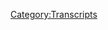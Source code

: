 {{Transcript
    | title         = [[550: April 16, 2021]]
    | caption       = [https://knowledgefight.libsyn.com/550-april-16-2021 Listen to this episode on Libsyn]
    | episodeNumber = [[550: April 16, 2021|550]]
    | length        = 01:08:25
}}

{{MessageBox
    | header     = Warning: Bot Generated Content
    | text       = This transcript was automatically generated by transcription software and likely contains many mistakes and misattributions. Please check the audio for definitive quotes, attribution, and context.
    | image      = N3yvass4myg91.webp
    | imagewidth = 50px
    | id         = warning
}}

{{TranscriptBlock
    | name      = Unknown Speaker
    | timestamp = 00:00:00.000
    | text      = I'm sick of them posing as if they're the good guys saying, we are the bad guys.
}}

{{TranscriptBlock
    | name      = Unknown Speaker
    | timestamp = 00:00:28.920
    | text      = Thank you.
}}

{{TranscriptBlock
    | name      = Unknown Speaker
    | timestamp = 00:00:50.859
    | text      = It's time to pray.
}}

{{TranscriptBlock
    | name      = Unknown Speaker
    | timestamp = 00:00:58.479
    | text      = I love you.
}}

{{TranscriptBlock
    | name      = Unknown Speaker
    | timestamp = 00:00:59.320
    | text      = Hey everybody, welcome back to Knowledge Fight.
}}

{{TranscriptBlock
    | name      = Unknown Speaker
    | timestamp = 00:01:01.119
    | text      = I'm Dan.
}}

{{TranscriptBlock
    | name      = Unknown Speaker
    | timestamp = 00:01:01.960
    | text      = I'm Jordan.
}}

{{TranscriptBlock
    | name      = Unknown Speaker
    | timestamp = 00:01:02.780
    | text      = We're a couple dudes.
}}

{{TranscriptBlock
    | name      = Unknown Speaker
    | timestamp = 00:01:03.619
    | text      = Like to sit around, drink novelty beverages,
}}

{{TranscriptBlock
    | name      = Unknown Speaker
    | timestamp = 00:01:04.459
    | text      = and talk a little bit about Alex Jones.
}}

{{TranscriptBlock
    | name      = Unknown Speaker
    | timestamp = 00:01:06.560
    | text      = Oh, indeed we are.
}}

{{TranscriptBlock
    | name      = Unknown Speaker
    | timestamp = 00:01:08.239
    | text      = Mr. Freezin'.
}}

{{TranscriptBlock
    | name      = Unknown Speaker
    | timestamp = 00:01:09.159
    | text      = Mr. Holmes.
}}

{{TranscriptBlock
    | name      = Unknown Speaker
    | timestamp = 00:01:10.000
    | text      = Mr. Freezin'.
}}

{{TranscriptBlock
    | name      = Unknown Speaker
    | timestamp = 00:01:10.840
    | text      = Mr. Holmes.
}}

{{TranscriptBlock
    | name      = Unknown Speaker
    | timestamp = 00:01:11.680
    | text      = What's your bright spot today?
}}

{{TranscriptBlock
    | name      = Unknown Speaker
    | timestamp = 00:01:12.519
    | text      = My bright spot today is granola, baby.
}}

{{TranscriptBlock
    | name      = Unknown Speaker
    | timestamp = 00:01:16.079
    | text      = Ooh, what's that say?
}}

{{TranscriptBlock
    | name      = Unknown Speaker
    | timestamp = 00:01:17.840
    | text      = Lure Crunch?
}}

{{TranscriptBlock
    | name      = Unknown Speaker
    | timestamp = 00:01:18.920
    | text      = This is Love Crunch.
}}

{{TranscriptBlock
    | name      = Unknown Speaker
    | timestamp = 00:01:20.079
    | text      = Love Crunch.
}}

{{TranscriptBlock
    | name      = Unknown Speaker
    | timestamp = 00:01:20.920
    | text      = Founded at the store.
}}

{{TranscriptBlock
    | name      = Unknown Speaker
    | timestamp = 00:01:21.760
    | text      = This is espresso vanilla cream.
}}

{{TranscriptBlock
    | name      = Unknown Speaker
    | timestamp = 00:01:24.680
    | text      = Granola.
}}

{{TranscriptBlock
    | name      = Unknown Speaker
    | timestamp = 00:01:25.500
    | text      = Oh my God.
}}

{{TranscriptBlock
    | name      = Unknown Speaker
    | timestamp = 00:01:26.340
    | text      = What do you have to have to name your business Love Crunch?
}}

{{TranscriptBlock
    | name      = Unknown Speaker
    | timestamp = 00:01:28.519
    | text      = Jordan, this is so good.
}}

{{TranscriptBlock
    | name      = Unknown Speaker
    | timestamp = 00:01:29.599
    | text      = It's inspired by the Italian affogato,
}}

{{TranscriptBlock
    | name      = Unknown Speaker
    | timestamp = 00:01:32.780
    | text      = which is made with espresso and ice cream.
}}

{{TranscriptBlock
    | name      = Unknown Speaker
    | timestamp = 00:01:34.620
    | text      = Oh, okay.
}}

{{TranscriptBlock
    | name      = Unknown Speaker
    | timestamp = 00:01:35.459
    | text      = It's very good.
}}

{{TranscriptBlock
    | name      = Unknown Speaker
    | timestamp = 00:01:36.700
    | text      = It's nice.
}}

{{TranscriptBlock
    | name      = Unknown Speaker
    | timestamp = 00:01:37.540
    | text      = I'm trying to, I had like this period,
}}

{{TranscriptBlock
    | name      = Unknown Speaker
    | timestamp = 00:01:38.879
    | text      = I think I talked about it in some previous bright spots,
}}

{{TranscriptBlock
    | name      = Unknown Speaker
    | timestamp = 00:01:41.239
    | text      = where I was going for these bizarre ass cereals,
}}

{{TranscriptBlock
    | name      = Unknown Speaker
    | timestamp = 00:01:45.000
    | text      = you know, like the fruity pebbles with marshmallows.
}}

{{TranscriptBlock
    | name      = Unknown Speaker
    | timestamp = 00:01:47.599
    | text      = Oh yes.
}}

{{TranscriptBlock
    | name      = Unknown Speaker
    | timestamp = 00:01:48.439
    | text      = We, the Dunkin' Donuts.
}}

{{TranscriptBlock
    | name      = Unknown Speaker
    | timestamp = 00:01:50.159
    | text      = The coffee Dunkin' Donuts ones.
}}

{{TranscriptBlock
    | name      = Unknown Speaker
    | timestamp = 00:01:52.000
    | text      = That's gonna happen, yeah.
}}

{{TranscriptBlock
    | name      = Unknown Speaker
    | timestamp = 00:01:53.200
    | text      = And I'm trying to get back onto a more like,
}}

{{TranscriptBlock
    | name      = Unknown Speaker
    | timestamp = 00:01:56.420
    | text      = all right, I've indulged my inner child a little bit here.
}}

{{TranscriptBlock
    | name      = Unknown Speaker
    | timestamp = 00:01:58.920
    | text      = Sure, sure.
}}

{{TranscriptBlock
    | name      = Unknown Speaker
    | timestamp = 00:01:59.760
    | text      = And even this, I'll admit, this is, I mean,
}}

{{TranscriptBlock
    | name      = Unknown Speaker
    | timestamp = 00:02:01.420
    | text      = it's an espresso vanilla cream situation.
}}

{{TranscriptBlock
    | name      = Unknown Speaker
    | timestamp = 00:02:04.560
    | text      = So it's not like it's the hardest core granola,
}}

{{TranscriptBlock
    | name      = Unknown Speaker
    | timestamp = 00:02:08.719
    | text      = but I'm working in that direction.
}}

{{TranscriptBlock
    | name      = Unknown Speaker
    | timestamp = 00:02:09.960
    | text      = I feel like my breakfast could be better served.
}}

{{TranscriptBlock
    | name      = Unknown Speaker
    | timestamp = 00:02:12.479
    | text      = I'm glad it's based on an Italian something
}}

{{TranscriptBlock
    | name      = Unknown Speaker
    | timestamp = 00:02:15.400
    | text      = as opposed to affogato.
}}

{{TranscriptBlock
    | name      = Unknown Speaker
    | timestamp = 00:02:17.080
    | text      = Cause it sounds a little bit like a song
}}

{{TranscriptBlock
    | name      = Unknown Speaker
    | timestamp = 00:02:19.639
    | text      = a hair metal band would have released in the eighties.
}}

{{TranscriptBlock
    | name      = Unknown Speaker
    | timestamp = 00:02:21.960
    | text      = You know, like, love crunch, love, love crunch.
}}

{{TranscriptBlock
    | name      = Unknown Speaker
    | timestamp = 00:02:25.840
    | text      = Isn't that Nazareth, love hurts?
}}

{{TranscriptBlock
    | name      = Unknown Speaker
    | timestamp = 00:02:27.439
    | text      = Could be, could be, something along those lines.
}}

{{TranscriptBlock
    | name      = Unknown Speaker
    | timestamp = 00:02:29.960
    | text      = So what's your bright spot?
}}

{{TranscriptBlock
    | name      = Unknown Speaker
    | timestamp = 00:02:30.800
    | text      = Oh, my bright spot, Dan.
}}

{{TranscriptBlock
    | name      = Unknown Speaker
    | timestamp = 00:02:32.719
    | text      = I'm assuming some people have found out by now.
}}

{{TranscriptBlock
    | name      = Unknown Speaker
    | timestamp = 00:02:34.960
    | text      = We were in the New York Times.
}}

{{TranscriptBlock
    | name      = Unknown Speaker
    | timestamp = 00:02:36.319
    | text      = How fun is that?
}}

{{TranscriptBlock
    | name      = Unknown Speaker
    | timestamp = 00:02:37.599
    | text      = That's nice.
}}

{{TranscriptBlock
    | name      = Unknown Speaker
    | timestamp = 00:02:38.439
    | text      = Super bizarre.
}}

{{TranscriptBlock
    | name      = Unknown Speaker
    | timestamp = 00:02:39.280
    | text      = That's fun.
}}

{{TranscriptBlock
    | name      = Unknown Speaker
    | timestamp = 00:02:40.099
    | text      = If I hadn't like been aware that this was coming,
}}

{{TranscriptBlock
    | name      = Unknown Speaker
    | timestamp = 00:02:42.800
    | text      = I would be like, this is, I can't, I.
}}

{{TranscriptBlock
    | name      = Unknown Speaker
    | timestamp = 00:02:45.599
    | text      = Yeah, yeah.
}}

{{TranscriptBlock
    | name      = Unknown Speaker
    | timestamp = 00:02:46.439
    | text      = It's very bizarre.
}}

{{TranscriptBlock
    | name      = Unknown Speaker
    | timestamp = 00:02:47.259
    | text      = No, this is.
}}

{{TranscriptBlock
    | name      = Unknown Speaker
    | timestamp = 00:02:48.099
    | text      = Very bizarre, thank you to.
}}

{{TranscriptBlock
    | name      = Unknown Speaker
    | timestamp = 00:02:48.939
    | text      = It's fun, it's fun, it's silly, all right.
}}

{{TranscriptBlock
    | name      = Unknown Speaker
    | timestamp = 00:02:51.259
    | text      = So Jordan, today we have an interesting episode to go over.
}}

{{TranscriptBlock
    | name      = Unknown Speaker
    | timestamp = 00:02:55.039
    | text      = We're going to be talking about April 16th, 2021.
}}

{{TranscriptBlock
    | name      = Unknown Speaker
    | timestamp = 00:02:57.120
    | text      = Blackjack.
}}

{{TranscriptBlock
    | name      = Unknown Speaker
    | timestamp = 00:02:57.960
    | text      = Ah, shit.
}}

{{TranscriptBlock
    | name      = Unknown Speaker
    | timestamp = 00:02:59.120
    | text      = This is Friday's episode of Alex's show.
}}

{{TranscriptBlock
    | name      = Unknown Speaker
    | timestamp = 00:03:02.680
    | text      = Okay.
}}

{{TranscriptBlock
    | name      = Unknown Speaker
    | timestamp = 00:03:03.520
    | text      = And you know, it's not, it's not great.
}}

{{TranscriptBlock
    | name      = Unknown Speaker
    | timestamp = 00:03:06.500
    | text      = It's not, it may not be the most groundbreaking of episodes.
}}

{{TranscriptBlock
    | name      = Unknown Speaker
    | timestamp = 00:03:10.280
    | text      = Sure, sure.
}}

{{TranscriptBlock
    | name      = Unknown Speaker
    | timestamp = 00:03:11.120
    | text      = But there are a couple of things that happened
}}

{{TranscriptBlock
    | name      = Unknown Speaker
    | timestamp = 00:03:12.680
    | text      = that are breathtaking.
}}

{{TranscriptBlock
    | name      = Unknown Speaker
    | timestamp = 00:03:14.039
    | text      = Okay.
}}

{{TranscriptBlock
    | name      = Unknown Speaker
    | timestamp = 00:03:14.879
    | text      = That are amazing.
}}

{{TranscriptBlock
    | name      = Unknown Speaker
    | timestamp = 00:03:16.199
    | text      = All right.
}}

{{TranscriptBlock
    | name      = Unknown Speaker
    | timestamp = 00:03:17.039
    | text      = And a good teachable moment.
}}

{{TranscriptBlock
    | name      = Unknown Speaker
    | timestamp = 00:03:18.039
    | text      = So. Okay, good.
}}

{{TranscriptBlock
    | name      = Unknown Speaker
    | timestamp = 00:03:18.879
    | text      = We'll get down to business on that here in a second.
}}

{{TranscriptBlock
    | name      = Unknown Speaker
    | timestamp = 00:03:20.439
    | text      = But before we do, let's take a little moment
}}

{{TranscriptBlock
    | name      = Unknown Speaker
    | timestamp = 00:03:21.719
    | text      = to say thank you to some folks who have signed up
}}

{{TranscriptBlock
    | name      = Unknown Speaker
    | timestamp = 00:03:23.000
    | text      = and are supporting the show.
}}

{{TranscriptBlock
    | name      = Unknown Speaker
    | timestamp = 00:03:23.840
    | text      = Oh, that's great.
}}

{{TranscriptBlock
    | name      = Unknown Speaker
    | timestamp = 00:03:24.680
    | text      = So first, the Reverend Dr. Sorrow.
}}

{{TranscriptBlock
    | name      = Unknown Speaker
    | timestamp = 00:03:26.259
    | text      = Thank you so much.
}}

{{TranscriptBlock
    | name      = Unknown Speaker
    | timestamp = 00:03:27.099
    | text      = You are now a policy wonk.
}}

{{TranscriptBlock
    | name      = Unknown Speaker
    | timestamp = 00:03:28.560
    | text      = I'm a policy wonk.
}}

{{TranscriptBlock
    | name      = Unknown Speaker
    | timestamp = 00:03:29.400
    | text      = Thank you very much, RDS.
}}

{{TranscriptBlock
    | name      = Unknown Speaker
    | timestamp = 00:03:31.120
    | text      = Thank you.
}}

{{TranscriptBlock
    | name      = Unknown Speaker
    | timestamp = 00:03:31.960
    | text      = Next, 1776 was a false flag.
}}

{{TranscriptBlock
    | name      = Unknown Speaker
    | timestamp = 00:03:33.960
    | text      = The British are the globalists.
}}

{{TranscriptBlock
    | name      = Unknown Speaker
    | timestamp = 00:03:35.080
    | text      = Thank you so much.
}}

{{TranscriptBlock
    | name      = Unknown Speaker
    | timestamp = 00:03:35.919
    | text      = You are now a policy wonk.
}}

{{TranscriptBlock
    | name      = Unknown Speaker
    | timestamp = 00:03:37.080
    | text      = I'm a policy wonk.
}}

{{TranscriptBlock
    | name      = Unknown Speaker
    | timestamp = 00:03:38.039
    | text      = Thank you very much.
}}

{{TranscriptBlock
    | name      = Unknown Speaker
    | timestamp = 00:03:39.240
    | text      = Thought-provoking.
}}

{{TranscriptBlock
    | name      = Unknown Speaker
    | timestamp = 00:03:40.599
    | text      = I think Alex might agree with half of that.
}}

{{TranscriptBlock
    | name      = Unknown Speaker
    | timestamp = 00:03:42.400
    | text      = I think he might have said that.
}}

{{TranscriptBlock
    | name      = Unknown Speaker
    | timestamp = 00:03:43.960
    | text      = Yeah.
}}

{{TranscriptBlock
    | name      = Unknown Speaker
    | timestamp = 00:03:44.800
    | text      = Borderline, yeah.
}}

{{TranscriptBlock
    | name      = Unknown Speaker
    | timestamp = 00:03:45.639
    | text      = Then a couple of technocrat shout-outs
}}

{{TranscriptBlock
    | name      = Unknown Speaker
    | timestamp = 00:03:47.479
    | text      = to throw out William V.
}}

{{TranscriptBlock
    | name      = Unknown Speaker
    | timestamp = 00:03:49.080
    | text      = Thank you so much.
}}

{{TranscriptBlock
    | name      = Unknown Speaker
    | timestamp = 00:03:49.900
    | text      = You are now a technocrat and Thomas C. Thank you so much.
}}

{{TranscriptBlock
    | name      = Unknown Speaker
    | timestamp = 00:03:52.199
    | text      = You are now a technocrat.
}}

{{TranscriptBlock
    | name      = Unknown Speaker
    | timestamp = 00:03:53.759
    | text      = I'm a policy wonk.
}}

{{TranscriptBlock
    | name      = Unknown Speaker
    | timestamp = 00:03:54.919
    | text      = Crikey, mate.
}}

{{TranscriptBlock
    | name      = Unknown Speaker
    | timestamp = 00:03:55.719
    | text      = That's fantastic.
}}

{{TranscriptBlock
    | name      = Unknown Speaker
    | timestamp = 00:03:56.680
    | text      = Have yourself a brew.
}}

{{TranscriptBlock
    | name      = Unknown Speaker
    | timestamp = 00:03:58.039
    | text      = How's your 401k doing, bro?
}}

{{TranscriptBlock
    | name      = Unknown Speaker
    | timestamp = 00:03:59.639
    | text      = We got to go full tilt boogie on this, Watson, all right?
}}

{{TranscriptBlock
    | name      = Unknown Speaker
    | timestamp = 00:04:02.199
    | text      = Let's just get down to business.
}}

{{TranscriptBlock
    | name      = Unknown Speaker
    | timestamp = 00:04:03.520
    | text      = We ain't making that money off that heroin.
}}

{{TranscriptBlock
    | name      = Unknown Speaker
    | timestamp = 00:04:05.599
    | text      = Why are you pimps so good?
}}

{{TranscriptBlock
    | name      = Unknown Speaker
    | timestamp = 00:04:07.539
    | text      = My neck is freakishly large.
}}

{{TranscriptBlock
    | name      = Unknown Speaker
    | timestamp = 00:04:09.319
    | text      = I declare info war on you.
}}

{{TranscriptBlock
    | name      = Unknown Speaker
    | timestamp = 00:04:11.800
    | text      = Thank you, Willie, and thank you, Tomas.
}}

{{TranscriptBlock
    | name      = Unknown Speaker
    | timestamp = 00:04:13.520
    | text      = Yes, thank you very much to the both of you.
}}

{{TranscriptBlock
    | name      = Unknown Speaker
    | timestamp = 00:04:15.360
    | text      = So Jordan, I had to cut the wonk shout-outs a little bit short
}}

{{TranscriptBlock
    | name      = Unknown Speaker
    | timestamp = 00:04:18.399
    | text      = on this episode because we have another little bit of business
}}

{{TranscriptBlock
    | name      = Unknown Speaker
    | timestamp = 00:04:20.439
    | text      = that we have to get to.
}}

{{TranscriptBlock
    | name      = Unknown Speaker
    | timestamp = 00:04:21.360
    | text      = It's very important.
}}

{{TranscriptBlock
    | name      = Unknown Speaker
    | timestamp = 00:04:22.199
    | text      = Of course.
}}

{{TranscriptBlock
    | name      = Unknown Speaker
    | timestamp = 00:04:22.879
    | text      = And that is that tomorrow, Tuesday, is 4-20.
}}

{{TranscriptBlock
    | name      = Unknown Speaker
    | timestamp = 00:04:26.680
    | text      = Right.
}}

{{TranscriptBlock
    | name      = Unknown Speaker
    | timestamp = 00:04:27.180
    | text      = And that means that it is the official end
}}

{{TranscriptBlock
    | name      = Unknown Speaker
    | timestamp = 00:04:29.199
    | text      = of the year of the Seltzer.
}}

{{TranscriptBlock
    | name      = Unknown Speaker
    | timestamp = 00:04:30.360
    | text      = That's true.
}}

{{TranscriptBlock
    | name      = Unknown Speaker
    | timestamp = 00:04:30.959
    | text      = It is the official end of the year of the Seltzer.
}}

{{TranscriptBlock
    | name      = Unknown Speaker
    | timestamp = 00:04:33.120
    | text      = Where did we wind up?
}}

{{TranscriptBlock
    | name      = Unknown Speaker
    | timestamp = 00:04:34.600
    | text      = You got 3-50, right?
}}

{{TranscriptBlock
    | name      = Unknown Speaker
    | timestamp = 00:04:36.120
    | text      = Yeah, right around 3-50.
}}

{{TranscriptBlock
    | name      = Unknown Speaker
    | timestamp = 00:04:37.439
    | text      = That's great.
}}

{{TranscriptBlock
    | name      = Unknown Speaker
    | timestamp = 00:04:38.480
    | text      = For people who maybe have found the podcast more recently,
}}

{{TranscriptBlock
    | name      = Unknown Speaker
    | timestamp = 00:04:43.439
    | text      = last year, around 4-20.
}}

{{TranscriptBlock
    | name      = Unknown Speaker
    | timestamp = 00:04:44.959
    | text      = You've got lore to catch up on.
}}

{{TranscriptBlock
    | name      = Unknown Speaker
    | timestamp = 00:04:46.600
    | text      = I decided that I was going to drink 500 Seltzers in that year.
}}

{{TranscriptBlock
    | name      = Unknown Speaker
    | timestamp = 00:04:50.920
    | text      = It was kind of something just to put a smile on our face
}}

{{TranscriptBlock
    | name      = Unknown Speaker
    | timestamp = 00:04:53.360
    | text      = because it seemed like there was going to be this period where
}}

{{TranscriptBlock
    | name      = Unknown Speaker
    | timestamp = 00:04:56.040
    | text      = there was the COVID.
}}

{{TranscriptBlock
    | name      = Unknown Speaker
    | timestamp = 00:04:58.279
    | text      = I didn't think it was going to go as long as it did.
}}

{{TranscriptBlock
    | name      = Unknown Speaker
    | timestamp = 00:05:00.439
    | text      = I did not either.
}}

{{TranscriptBlock
    | name      = Unknown Speaker
    | timestamp = 00:05:01.399
    | text      = I just kind of thought like, yeah,
}}

{{TranscriptBlock
    | name      = Unknown Speaker
    | timestamp = 00:05:02.519
    | text      = this will be a way to kill some time.
}}

{{TranscriptBlock
    | name      = Unknown Speaker
    | timestamp = 00:05:03.800
    | text      = I'll drink a bunch of La Croix and all
}}

{{TranscriptBlock
    | name      = Unknown Speaker
    | timestamp = 00:05:05.360
    | text      = these weird flavors of things.
}}

{{TranscriptBlock
    | name      = Unknown Speaker
    | timestamp = 00:05:07.639
    | text      = And look, a year's too long for a novelty goof.
}}

{{TranscriptBlock
    | name      = Unknown Speaker
    | timestamp = 00:05:14.279
    | text      = It was very much an emotional rollercoaster ride
}}

{{TranscriptBlock
    | name      = Unknown Speaker
    | timestamp = 00:05:17.399
    | text      = because it started off as a goof.
}}

{{TranscriptBlock
    | name      = Unknown Speaker
    | timestamp = 00:05:19.279
    | text      = Then a few weeks later...
}}

{{TranscriptBlock
    | name      = Unknown Speaker
    | timestamp = 00:05:20.839
    | text      = It started off as a goof with a lot of energy behind it.
}}

{{TranscriptBlock
    | name      = Unknown Speaker
    | timestamp = 00:05:23.160
    | text      = That's true.
}}

{{TranscriptBlock
    | name      = Unknown Speaker
    | timestamp = 00:05:23.959
    | text      = No, well, a few weeks later, what I'm saying
}}

{{TranscriptBlock
    | name      = Unknown Speaker
    | timestamp = 00:05:25.839
    | text      = is you got into it.
}}

{{TranscriptBlock
    | name      = Unknown Speaker
    | timestamp = 00:05:27.920
    | text      = And all of a sudden, it started being a lot of Seltzers
}}

{{TranscriptBlock
    | name      = Unknown Speaker
    | timestamp = 00:05:30.600
    | text      = just popping up all over the place.
}}

{{TranscriptBlock
    | name      = Unknown Speaker
    | timestamp = 00:05:32.480
    | text      = And then, what was it?
}}

{{TranscriptBlock
    | name      = Unknown Speaker
    | timestamp = 00:05:34.240
    | text      = Probably about six months ago.
}}

{{TranscriptBlock
    | name      = Unknown Speaker
    | timestamp = 00:05:36.360
    | text      = I got a hot tip on a Seltzer.
}}

{{TranscriptBlock
    | name      = Unknown Speaker
    | timestamp = 00:05:38.079
    | text      = We got to go to the south side to find it.
}}

{{TranscriptBlock
    | name      = Unknown Speaker
    | timestamp = 00:05:40.639
    | text      = It was about six months ago that your enthusiasm
}}

{{TranscriptBlock
    | name      = Unknown Speaker
    | timestamp = 00:05:43.240
    | text      = dropped down, and then there was a little bounce back.
}}

{{TranscriptBlock
    | name      = Unknown Speaker
    | timestamp = 00:05:45.959
    | text      = It was like the stock market.
}}

{{TranscriptBlock
    | name      = Unknown Speaker
    | timestamp = 00:05:47.319
    | text      = It dropped farther, there's a little bounce back,
}}

{{TranscriptBlock
    | name      = Unknown Speaker
    | timestamp = 00:05:48.959
    | text      = and then it's gone.
}}

{{TranscriptBlock
    | name      = Unknown Speaker
    | timestamp = 00:05:49.879
    | text      = Well, I can say that a big part of it
}}

{{TranscriptBlock
    | name      = Unknown Speaker
    | timestamp = 00:05:52.040
    | text      = is the difficulties involved with COVID.
}}

{{TranscriptBlock
    | name      = Unknown Speaker
    | timestamp = 00:05:56.199
    | text      = And then some personal life stuff kind of
}}

{{TranscriptBlock
    | name      = Unknown Speaker
    | timestamp = 00:05:57.920
    | text      = disenchanted me a lot over a period of months.
}}

{{TranscriptBlock
    | name      = Unknown Speaker
    | timestamp = 00:06:01.800
    | text      = And look, a lot of Seltzers are not very different.
}}

{{TranscriptBlock
    | name      = Unknown Speaker
    | timestamp = 00:06:07.319
    | text      = Yeah, I think you could make it to a year and 500
}}

{{TranscriptBlock
    | name      = Unknown Speaker
    | timestamp = 00:06:13.319
    | text      = if you were on a Japanese game show where
}}

{{TranscriptBlock
    | name      = Unknown Speaker
    | timestamp = 00:06:15.240
    | text      = you had to live in a place where there's nothing
}}

{{TranscriptBlock
    | name      = Unknown Speaker
    | timestamp = 00:06:17.319
    | text      = but Seltzers for a year.
}}

{{TranscriptBlock
    | name      = Unknown Speaker
    | timestamp = 00:06:18.319
    | text      = If someone brought me all of the Seltzers,
}}

{{TranscriptBlock
    | name      = Unknown Speaker
    | timestamp = 00:06:20.240
    | text      = and I was like, sip it, and they're like, oh, 50.
}}

{{TranscriptBlock
    | name      = Unknown Speaker
    | timestamp = 00:06:22.079
    | text      = Who gives a shit?
}}

{{TranscriptBlock
    | name      = Unknown Speaker
    | timestamp = 00:06:23.079
    | text      = Like, in those circumstances, I definitely
}}

{{TranscriptBlock
    | name      = Unknown Speaker
    | timestamp = 00:06:26.480
    | text      = could have tried 50.
}}

{{TranscriptBlock
    | name      = Unknown Speaker
    | timestamp = 00:06:27.360
    | text      = But after you try so many, it's like, I don't know.
}}

{{TranscriptBlock
    | name      = Unknown Speaker
    | timestamp = 00:06:29.959
    | text      = This is fine.
}}

{{TranscriptBlock
    | name      = Unknown Speaker
    | timestamp = 00:06:31.560
    | text      = It sucks, but it's not that bad.
}}

{{TranscriptBlock
    | name      = Unknown Speaker
    | timestamp = 00:06:33.560
    | text      = It's not great.
}}

{{TranscriptBlock
    | name      = Unknown Speaker
    | timestamp = 00:06:34.959
    | text      = You really lose the enthusiasm to hunt
}}

{{TranscriptBlock
    | name      = Unknown Speaker
    | timestamp = 00:06:36.959
    | text      = down new Seltzers.
}}

{{TranscriptBlock
    | name      = Unknown Speaker
    | timestamp = 00:06:38.759
    | text      = And once you've already had everything
}}

{{TranscriptBlock
    | name      = Unknown Speaker
    | timestamp = 00:06:40.519
    | text      = that's at every store within a couple miles of your house,
}}

{{TranscriptBlock
    | name      = Unknown Speaker
    | timestamp = 00:06:44.480
    | text      = and you can't find anything else on Amazon,
}}

{{TranscriptBlock
    | name      = Unknown Speaker
    | timestamp = 00:06:47.279
    | text      = it just becomes a real stu-
}}

{{TranscriptBlock
    | name      = Unknown Speaker
    | timestamp = 00:06:49.519
    | text      = I mean, it was a stupid idea from the beginning.
}}

{{TranscriptBlock
    | name      = Unknown Speaker
    | timestamp = 00:06:51.199
    | text      = No, but I mean, you know, all of our ideas
}}

{{TranscriptBlock
    | name      = Unknown Speaker
    | timestamp = 00:06:53.600
    | text      = are somewhat stupid.
}}

{{TranscriptBlock
    | name      = Unknown Speaker
    | timestamp = 00:06:55.040
    | text      = Yeah, and I'm glad I tried.
}}

{{TranscriptBlock
    | name      = Unknown Speaker
    | timestamp = 00:06:57.879
    | text      = I learned a few things.
}}

{{TranscriptBlock
    | name      = Unknown Speaker
    | timestamp = 00:06:59.519
    | text      = One is the wide, wide world of these Seltzers.
}}

{{TranscriptBlock
    | name      = Unknown Speaker
    | timestamp = 00:07:02.560
    | text      = There's so many.
}}

{{TranscriptBlock
    | name      = Unknown Speaker
    | timestamp = 00:07:03.720
    | text      = And the ones that are more tea-like are better, I think.
}}

{{TranscriptBlock
    | name      = Unknown Speaker
    | timestamp = 00:07:06.120
    | text      = I enjoy them more.
}}

{{TranscriptBlock
    | name      = Unknown Speaker
    | timestamp = 00:07:07.079
    | text      = They have more depth of flavor.
}}

{{TranscriptBlock
    | name      = Unknown Speaker
    | timestamp = 00:07:10.120
    | text      = And so, hooray.
}}

{{TranscriptBlock
    | name      = Unknown Speaker
    | timestamp = 00:07:12.319
    | text      = And in honor of ending the Year of the Seltzer,
}}

{{TranscriptBlock
    | name      = Unknown Speaker
    | timestamp = 00:07:16.040
    | text      = I'm ending it with my novelty beverage for today,
}}

{{TranscriptBlock
    | name      = Unknown Speaker
    | timestamp = 00:07:18.360
    | text      = which is a listener, Amani, sent some Sunwink
}}

{{TranscriptBlock
    | name      = Unknown Speaker
    | timestamp = 00:07:22.680
    | text      = Sparkle Herbal Tonics.
}}

{{TranscriptBlock
    | name      = Unknown Speaker
    | timestamp = 00:07:25.240
    | text      = And I've tried the one that is, I believe, turmeric-related.
}}

{{TranscriptBlock
    | name      = Unknown Speaker
    | timestamp = 00:07:30.319
    | text      = And that one was all right.
}}

{{TranscriptBlock
    | name      = Unknown Speaker
    | timestamp = 00:07:31.439
    | text      = It's got a little spice to it.
}}

{{TranscriptBlock
    | name      = Unknown Speaker
    | timestamp = 00:07:32.199
    | text      = Is it turmeric or turmeric?
}}

{{TranscriptBlock
    | name      = Unknown Speaker
    | timestamp = 00:07:33.759
    | text      = I think it's pronounced turmeric,
}}

{{TranscriptBlock
    | name      = Unknown Speaker
    | timestamp = 00:07:35.120
    | text      = but there is an R in there.
}}

{{TranscriptBlock
    | name      = Unknown Speaker
    | timestamp = 00:07:36.199
    | text      = That infuriates me.
}}

{{TranscriptBlock
    | name      = Unknown Speaker
    | timestamp = 00:07:37.279
    | text      = Yeah, it might be a silent R.
}}

{{TranscriptBlock
    | name      = Unknown Speaker
    | timestamp = 00:07:38.360
    | text      = We can continue.
}}

{{TranscriptBlock
    | name      = Unknown Speaker
    | timestamp = 00:07:39.439
    | text      = So this is Sunwink Lemon Rose Uplift.
}}

{{TranscriptBlock
    | name      = Unknown Speaker
    | timestamp = 00:07:43.079
    | text      = I feel like now is a good time for some uplifting.
}}

{{TranscriptBlock
    | name      = Unknown Speaker
    | timestamp = 00:07:45.560
    | text      = No, Lemon Rose, taking a sip.
}}

{{TranscriptBlock
    | name      = Unknown Speaker
    | timestamp = 00:07:47.920
    | text      = I noticed you playing around with that bottle
}}

{{TranscriptBlock
    | name      = Unknown Speaker
    | timestamp = 00:07:49.920
    | text      = before the show.
}}

{{TranscriptBlock
    | name      = Unknown Speaker
    | timestamp = 00:07:50.600
    | text      = And normally, you have a bit of an energy drink going on there.
}}

{{TranscriptBlock
    | name      = Unknown Speaker
    | timestamp = 00:07:54.720
    | text      = And how did you do?
}}

{{TranscriptBlock
    | name      = Unknown Speaker
    | timestamp = 00:07:56.120
    | text      = It was really good.
}}

{{TranscriptBlock
    | name      = Unknown Speaker
    | timestamp = 00:07:56.959
    | text      = It was really good?
}}

{{TranscriptBlock
    | name      = Unknown Speaker
    | timestamp = 00:07:57.600
    | text      = Yeah.
}}

{{TranscriptBlock
    | name      = Unknown Speaker
    | timestamp = 00:07:57.920
    | text      = Nice.
}}

{{TranscriptBlock
    | name      = Unknown Speaker
    | timestamp = 00:07:58.439
    | text      = Yeah, that's very tea-like.
}}

{{TranscriptBlock
    | name      = Unknown Speaker
    | timestamp = 00:08:00.399
    | text      = It's reminiscent of those ones that had flour.
}}

{{TranscriptBlock
    | name      = Unknown Speaker
    | timestamp = 00:08:04.839
    | text      = Oh, yeah, yeah, yeah.
}}

{{TranscriptBlock
    | name      = Unknown Speaker
    | timestamp = 00:08:06.439
    | text      = I mean, I guess rose is the flour.
}}

{{TranscriptBlock
    | name      = Unknown Speaker
    | timestamp = 00:08:07.959
    | text      = Well, that would make sense.
}}

{{TranscriptBlock
    | name      = Unknown Speaker
    | timestamp = 00:08:09.079
    | text      = Yeah, good.
}}

{{TranscriptBlock
    | name      = Unknown Speaker
    | timestamp = 00:08:09.600
    | text      = Those were real good.
}}

{{TranscriptBlock
    | name      = Unknown Speaker
    | timestamp = 00:08:10.480
    | text      = Yeah.
}}

{{TranscriptBlock
    | name      = Unknown Speaker
    | timestamp = 00:08:11.240
    | text      = So thank you, Imani.
}}

{{TranscriptBlock
    | name      = Unknown Speaker
    | timestamp = 00:08:12.360
    | text      = And thank you, everybody who has enjoyed
}}

{{TranscriptBlock
    | name      = Unknown Speaker
    | timestamp = 00:08:15.000
    | text      = the year of the seltzer.
}}

{{TranscriptBlock
    | name      = Unknown Speaker
    | timestamp = 00:08:16.519
    | text      = I don't know if I'm going to do a year of anything else
}}

{{TranscriptBlock
    | name      = Unknown Speaker
    | timestamp = 00:08:18.720
    | text      = ever again.
}}

{{TranscriptBlock
    | name      = Unknown Speaker
    | timestamp = 00:08:19.279
    | text      = I doubt it.
}}

{{TranscriptBlock
    | name      = Unknown Speaker
    | timestamp = 00:08:20.759
    | text      = I learned a valuable lesson.
}}

{{TranscriptBlock
    | name      = Unknown Speaker
    | timestamp = 00:08:22.519
    | text      = There's definitely that.
}}

{{TranscriptBlock
    | name      = Unknown Speaker
    | timestamp = 00:08:23.639
    | text      = It's humiliating.
}}

{{TranscriptBlock
    | name      = Unknown Speaker
    | timestamp = 00:08:24.720
    | text      = Think of it.
}}

{{TranscriptBlock
    | name      = Unknown Speaker
    | timestamp = 00:08:25.279
    | text      = You got to round 350 seltzers.
}}

{{TranscriptBlock
    | name      = Unknown Speaker
    | timestamp = 00:08:27.079
    | text      = If you had set your goal for 300 seltzers,
}}

{{TranscriptBlock
    | name      = Unknown Speaker
    | timestamp = 00:08:30.079
    | text      = you wouldn't have made 350.
}}

{{TranscriptBlock
    | name      = Unknown Speaker
    | timestamp = 00:08:31.279
    | text      = 500 was such an attractive number, though.
}}

{{TranscriptBlock
    | name      = Unknown Speaker
    | timestamp = 00:08:33.159
    | text      = It's a nice round number.
}}

{{TranscriptBlock
    | name      = Unknown Speaker
    | timestamp = 00:08:34.639
    | text      = Yeah, I mean, look, I achieved something.
}}

{{TranscriptBlock
    | name      = Unknown Speaker
    | timestamp = 00:08:36.639
    | text      = Indeed.
}}

{{TranscriptBlock
    | name      = Unknown Speaker
    | timestamp = 00:08:37.159
    | text      = Maybe?
}}

{{TranscriptBlock
    | name      = Unknown Speaker
    | timestamp = 00:08:38.279
    | text      = Probably.
}}

{{TranscriptBlock
    | name      = Unknown Speaker
    | timestamp = 00:08:39.679
    | text      = Let the viewer decide.
}}

{{TranscriptBlock
    | name      = Unknown Speaker
    | timestamp = 00:08:40.919
    | text      = Sure.
}}

{{TranscriptBlock
    | name      = Unknown Speaker
    | timestamp = 00:08:42.759
    | text      = Anyway, Jordan, today, April 16th.
}}

{{TranscriptBlock
    | name      = Unknown Speaker
    | timestamp = 00:08:45.200
    | text      = Indeed.
}}

{{TranscriptBlock
    | name      = Unknown Speaker
    | timestamp = 00:08:46.279
    | text      = Ides of March.
}}

{{TranscriptBlock
    | name      = Unknown Speaker
    | timestamp = 00:08:49.600
    | text      = I'm still writing June on my checks.
}}

{{TranscriptBlock
    | name      = Unknown Speaker
    | timestamp = 00:08:51.799
    | text      = So here we go.
}}

{{TranscriptBlock
    | name      = Unknown Speaker
    | timestamp = 00:08:52.440
    | text      = We're going to start off with Alex
}}

{{TranscriptBlock
    | name      = Unknown Speaker
    | timestamp = 00:08:54.000
    | text      = talking about some headlines.
}}

{{TranscriptBlock
    | name      = Unknown Speaker
    | timestamp = 00:08:55.960
    | text      = And then getting into something that is very bad news for us,
}}

{{TranscriptBlock
    | name      = Unknown Speaker
    | timestamp = 00:08:59.879
    | text      = as you know, we are the chat guys.
}}

{{TranscriptBlock
    | name      = Unknown Speaker
    | timestamp = 00:09:02.039
    | text      = Now, they denied all of this in mainline publications
}}

{{TranscriptBlock
    | name      = Unknown Speaker
    | timestamp = 00:09:04.639
    | text      = until a few years ago.
}}

{{TranscriptBlock
    | name      = Unknown Speaker
    | timestamp = 00:09:05.720
    | text      = And now they run the same headline every week.
}}

{{TranscriptBlock
    | name      = Unknown Speaker
    | timestamp = 00:09:08.279
    | text      = For the first time, animal human clones have been made.
}}

{{TranscriptBlock
    | name      = Unknown Speaker
    | timestamp = 00:09:15.080
    | text      = That's always, it's in the test tube, it's embryonic.
}}

{{TranscriptBlock
    | name      = Unknown Speaker
    | timestamp = 00:09:18.200
    | text      = And that's just a condition, condition, condition,
}}

{{TranscriptBlock
    | name      = Unknown Speaker
    | timestamp = 00:09:20.679
    | text      = condition.
}}

{{TranscriptBlock
    | name      = Unknown Speaker
    | timestamp = 00:09:22.600
    | text      = The CIA was quoted in the Washington Post back in 1999
}}

{{TranscriptBlock
    | name      = Unknown Speaker
    | timestamp = 00:09:25.679
    | text      = that, oh, we're funding the body modification and tattoo
}}

{{TranscriptBlock
    | name      = Unknown Speaker
    | timestamp = 00:09:28.559
    | text      = and earring movement.
}}

{{TranscriptBlock
    | name      = Unknown Speaker
    | timestamp = 00:09:30.559
    | text      = Doesn't mean it's bad or good or anything.
}}

{{TranscriptBlock
    | name      = Unknown Speaker
    | timestamp = 00:09:32.519
    | text      = All the things you said, all the things you said.
}}

{{TranscriptBlock
    | name      = Unknown Speaker
    | timestamp = 00:09:34.440
    | text      = To get you ready for implantable chips.
}}

{{TranscriptBlock
    | name      = Unknown Speaker
    | timestamp = 00:09:36.120
    | text      = I mean, this is all actually in different publications.
}}

{{TranscriptBlock
    | name      = Unknown Speaker
    | timestamp = 00:09:39.919
    | text      = They admit all of this.
}}

{{TranscriptBlock
    | name      = Unknown Speaker
    | timestamp = 00:09:41.039
    | text      = Yep, the CIA encouraged everyone to get earrings and tattoos.
}}

{{TranscriptBlock
    | name      = Unknown Speaker
    | timestamp = 00:09:44.480
    | text      = It's really weird for the CIA to finally start admitting stuff
}}

{{TranscriptBlock
    | name      = Unknown Speaker
    | timestamp = 00:09:47.919
    | text      = and choose the stuff that I guess
}}

{{TranscriptBlock
    | name      = Unknown Speaker
    | timestamp = 00:09:49.399
    | text      = would take them down the most.
}}

{{TranscriptBlock
    | name      = Unknown Speaker
    | timestamp = 00:09:51.000
    | text      = Yeah.
}}

{{TranscriptBlock
    | name      = Unknown Speaker
    | timestamp = 00:09:51.519
    | text      = But, you know, what are you going to do?
}}

{{TranscriptBlock
    | name      = Unknown Speaker
    | timestamp = 00:09:54.159
    | text      = Yeah, I don't know about this.
}}

{{TranscriptBlock
    | name      = Unknown Speaker
    | timestamp = 00:09:55.960
    | text      = Also, so the latest news in the animal human hybrid front
}}

{{TranscriptBlock
    | name      = Unknown Speaker
    | timestamp = 00:09:59.320
    | text      = is that there was an article published in the journal Cell,
}}

{{TranscriptBlock
    | name      = Unknown Speaker
    | timestamp = 00:10:02.039
    | text      = where researchers injected human stem cells into monkey embryos,
}}

{{TranscriptBlock
    | name      = Unknown Speaker
    | timestamp = 00:10:06.000
    | text      = which then they observed growing.
}}

{{TranscriptBlock
    | name      = Unknown Speaker
    | timestamp = 00:10:08.039
    | text      = Three of the embryos survived up to 19 days,
}}

{{TranscriptBlock
    | name      = Unknown Speaker
    | timestamp = 00:10:10.639
    | text      = but they didn't create clones or anything like Alex is saying.
}}

{{TranscriptBlock
    | name      = Unknown Speaker
    | timestamp = 00:10:13.720
    | text      = This is a field of study, but it's not
}}

{{TranscriptBlock
    | name      = Unknown Speaker
    | timestamp = 00:10:15.480
    | text      = what Alex is describing.
}}

{{TranscriptBlock
    | name      = Unknown Speaker
    | timestamp = 00:10:16.639
    | text      = And the scientific community is far
}}

{{TranscriptBlock
    | name      = Unknown Speaker
    | timestamp = 00:10:18.200
    | text      = from reaching a consensus on it.
}}

{{TranscriptBlock
    | name      = Unknown Speaker
    | timestamp = 00:10:19.759
    | text      = There are tons of debates that go on about the ethics
}}

{{TranscriptBlock
    | name      = Unknown Speaker
    | timestamp = 00:10:21.960
    | text      = or even the need for such research.
}}

{{TranscriptBlock
    | name      = Unknown Speaker
    | timestamp = 00:10:23.600
    | text      = And you can find people who have informed opinions on both sides.
}}

{{TranscriptBlock
    | name      = Unknown Speaker
    | timestamp = 00:10:26.840
    | text      = Alex is not one of them.
}}

{{TranscriptBlock
    | name      = Unknown Speaker
    | timestamp = 00:10:27.879
    | text      = Yeah, but, you know, once I saw that you could transfer
}}

{{TranscriptBlock
    | name      = Unknown Speaker
    | timestamp = 00:10:30.399
    | text      = the bioluminescence trait to another creature,
}}

{{TranscriptBlock
    | name      = Unknown Speaker
    | timestamp = 00:10:33.320
    | text      = I was like, well, get rid of all other research.
}}

{{TranscriptBlock
    | name      = Unknown Speaker
    | timestamp = 00:10:35.840
    | text      = Until I can glow in the dark, all science should stop.
}}

{{TranscriptBlock
    | name      = Unknown Speaker
    | timestamp = 00:10:38.759
    | text      = Until everything.
}}

{{TranscriptBlock
    | name      = Unknown Speaker
    | timestamp = 00:10:39.399
    | text      = Until everything can glow in the dark.
}}

{{TranscriptBlock
    | name      = Unknown Speaker
    | timestamp = 00:10:41.480
    | text      = My buddy Dr. Gums used to get furious with me,
}}

{{TranscriptBlock
    | name      = Unknown Speaker
    | timestamp = 00:10:44.480
    | text      = because I would constantly demand
}}

{{TranscriptBlock
    | name      = Unknown Speaker
    | timestamp = 00:10:46.919
    | text      = for him to explain to me why we can't photosynthesize.
}}

{{TranscriptBlock
    | name      = Unknown Speaker
    | timestamp = 00:10:50.559
    | text      = Like, why can't we get a human that has photosynthesis?
}}

{{TranscriptBlock
    | name      = Unknown Speaker
    | timestamp = 00:10:53.399
    | text      = I would like to know that.
}}

{{TranscriptBlock
    | name      = Unknown Speaker
    | timestamp = 00:10:54.799
    | text      = I feel like we should.
}}

{{TranscriptBlock
    | name      = Unknown Speaker
    | timestamp = 00:10:55.799
    | text      = I really think he had a compelling, full answer,
}}

{{TranscriptBlock
    | name      = Unknown Speaker
    | timestamp = 00:10:58.679
    | text      = and I was too high to remember what it was.
}}

{{TranscriptBlock
    | name      = Unknown Speaker
    | timestamp = 00:11:00.200
    | text      = Well, of course.
}}

{{TranscriptBlock
    | name      = Unknown Speaker
    | timestamp = 00:11:01.240
    | text      = I don't remember.
}}

{{TranscriptBlock
    | name      = Unknown Speaker
    | timestamp = 00:11:02.440
    | text      = Considering you've heard it many times, too.
}}

{{TranscriptBlock
    | name      = Unknown Speaker
    | timestamp = 00:11:04.399
    | text      = Yeah.
}}

{{TranscriptBlock
    | name      = Unknown Speaker
    | timestamp = 00:11:05.159
    | text      = So this story, you know, the whole thing
}}

{{TranscriptBlock
    | name      = Unknown Speaker
    | timestamp = 00:11:07.480
    | text      = about the human-animal hybrids and stuff,
}}

{{TranscriptBlock
    | name      = Unknown Speaker
    | timestamp = 00:11:09.639
    | text      = this is something that people like to take as an example
}}

{{TranscriptBlock
    | name      = Unknown Speaker
    | timestamp = 00:11:11.960
    | text      = of actually, Alex, he's right all along, man.
}}

{{TranscriptBlock
    | name      = Unknown Speaker
    | timestamp = 00:11:15.440
    | text      = But the important thing to remember is that his version
}}

{{TranscriptBlock
    | name      = Unknown Speaker
    | timestamp = 00:11:17.799
    | text      = of this research, it doesn't match what actually exists.
}}

{{TranscriptBlock
    | name      = Unknown Speaker
    | timestamp = 00:11:22.159
    | text      = The stories that he tells are different than reality.
}}

{{TranscriptBlock
    | name      = Unknown Speaker
    | timestamp = 00:11:25.080
    | text      = Just remember, we were talking about fish-human hybrids
}}

{{TranscriptBlock
    | name      = Unknown Speaker
    | timestamp = 00:11:27.799
    | text      = in tanks with sad human eyes.
}}

{{TranscriptBlock
    | name      = Unknown Speaker
    | timestamp = 00:11:29.759
    | text      = Exactly.
}}

{{TranscriptBlock
    | name      = Unknown Speaker
    | timestamp = 00:11:30.320
    | text      = That's the kind of stuff that Alex talks about.
}}

{{TranscriptBlock
    | name      = Unknown Speaker
    | timestamp = 00:11:32.440
    | text      = And he claims that he's seen them.
}}

{{TranscriptBlock
    | name      = Unknown Speaker
    | timestamp = 00:11:34.600
    | text      = Yeah, yeah, yeah.
}}

{{TranscriptBlock
    | name      = Unknown Speaker
    | timestamp = 00:11:35.360
    | text      = He's pinned to the tanks.
}}

{{TranscriptBlock
    | name      = Unknown Speaker
    | timestamp = 00:11:36.559
    | text      = We're not talking about injecting embryos.
}}

{{TranscriptBlock
    | name      = Unknown Speaker
    | timestamp = 00:11:38.559
    | text      = We're talking about full-grown fish men wandering
}}

{{TranscriptBlock
    | name      = Unknown Speaker
    | timestamp = 00:11:42.279
    | text      = around our seas.
}}

{{TranscriptBlock
    | name      = Unknown Speaker
    | timestamp = 00:11:43.639
    | text      = Yeah.
}}

{{TranscriptBlock
    | name      = Unknown Speaker
    | timestamp = 00:11:44.279
    | text      = It's very attractive for people to take headlines and then
}}

{{TranscriptBlock
    | name      = Unknown Speaker
    | timestamp = 00:11:48.919
    | text      = sort of out-of-context snippets of things Alex said,
}}

{{TranscriptBlock
    | name      = Unknown Speaker
    | timestamp = 00:11:51.279
    | text      = and he's like, yeah, he's been right all along.
}}

{{TranscriptBlock
    | name      = Unknown Speaker
    | timestamp = 00:11:53.399
    | text      = Showed you.
}}

{{TranscriptBlock
    | name      = Unknown Speaker
    | timestamp = 00:11:54.159
    | text      = It's not really accurate.
}}

{{TranscriptBlock
    | name      = Unknown Speaker
    | timestamp = 00:11:55.759
    | text      = It's a fun game, though, and I applaud people for playing it.
}}

{{TranscriptBlock
    | name      = Unknown Speaker
    | timestamp = 00:11:58.320
    | text      = So if you want to be someone who plays this game that Alex
}}

{{TranscriptBlock
    | name      = Unknown Speaker
    | timestamp = 00:12:02.399
    | text      = is right about everything, I have bad news.
}}

{{TranscriptBlock
    | name      = Unknown Speaker
    | timestamp = 00:12:04.559
    | text      = We will all be dead soon.
}}

{{TranscriptBlock
    | name      = Unknown Speaker
    | timestamp = 00:12:06.039
    | text      = Oh, no.
}}

{{TranscriptBlock
    | name      = Unknown Speaker
    | timestamp = 00:12:06.879
    | text      = There is a scientific global dictatorship
}}

{{TranscriptBlock
    | name      = Unknown Speaker
    | timestamp = 00:12:10.840
    | text      = that is breaking away from humanity,
}}

{{TranscriptBlock
    | name      = Unknown Speaker
    | timestamp = 00:12:13.879
    | text      = and that as it breaks away, it extracts
}}

{{TranscriptBlock
    | name      = Unknown Speaker
    | timestamp = 00:12:16.320
    | text      = all the resources of the old civilization,
}}

{{TranscriptBlock
    | name      = Unknown Speaker
    | timestamp = 00:12:19.159
    | text      = poisons us, dumbs us down, divides us, and conquers us,
}}

{{TranscriptBlock
    | name      = Unknown Speaker
    | timestamp = 00:12:22.679
    | text      = puts us back into the jungle, the urban jungle,
}}

{{TranscriptBlock
    | name      = Unknown Speaker
    | timestamp = 00:12:26.440
    | text      = and then wipes us out.
}}

{{TranscriptBlock
    | name      = Unknown Speaker
    | timestamp = 00:12:28.039
    | text      = We've got fun and games.
}}

{{TranscriptBlock
    | name      = Unknown Speaker
    | timestamp = 00:12:29.399
    | text      = And by the time that they finally wiped everybody out,
}}

{{TranscriptBlock
    | name      = Unknown Speaker
    | timestamp = 00:12:32.519
    | text      = which is coming very soon, in a cascade of crises
}}

{{TranscriptBlock
    | name      = Unknown Speaker
    | timestamp = 00:12:36.080
    | text      = they orchestrate but pose as the saviors, those of us
}}

{{TranscriptBlock
    | name      = Unknown Speaker
    | timestamp = 00:12:39.159
    | text      = that haven't joined them, it'll be very hard pressed for us
}}

{{TranscriptBlock
    | name      = Unknown Speaker
    | timestamp = 00:12:43.720
    | text      = to survive without joining them.
}}

{{TranscriptBlock
    | name      = Unknown Speaker
    | timestamp = 00:12:46.639
    | text      = And those of us that haven't joined them
}}

{{TranscriptBlock
    | name      = Unknown Speaker
    | timestamp = 00:12:49.320
    | text      = will still only survive because the global has killed everybody.
}}

{{TranscriptBlock
    | name      = Unknown Speaker
    | timestamp = 00:12:53.320
    | text      = So we're not on their side, but if you're
}}

{{TranscriptBlock
    | name      = Unknown Speaker
    | timestamp = 00:12:56.879
    | text      = able to make the right moves and be prepared,
}}

{{TranscriptBlock
    | name      = Unknown Speaker
    | timestamp = 00:13:00.840
    | text      = you might be able to survive and not join them.
}}

{{TranscriptBlock
    | name      = Unknown Speaker
    | timestamp = 00:13:06.960
    | text      = But I think God isn't going to like that.
}}

{{TranscriptBlock
    | name      = Unknown Speaker
    | timestamp = 00:13:10.440
    | text      = God doesn't like cowards, so I think it's just surviving.
}}

{{TranscriptBlock
    | name      = Unknown Speaker
    | timestamp = 00:13:15.039
    | text      = We have to stop this thing from happening.
}}

{{TranscriptBlock
    | name      = Unknown Speaker
    | timestamp = 00:13:18.320
    | text      = This is very weird.
}}

{{TranscriptBlock
    | name      = Unknown Speaker
    | timestamp = 00:13:20.320
    | text      = Well, I mean, it seems strange for him
}}

{{TranscriptBlock
    | name      = Unknown Speaker
    | timestamp = 00:13:22.600
    | text      = to say that God wouldn't like that,
}}

{{TranscriptBlock
    | name      = Unknown Speaker
    | timestamp = 00:13:24.120
    | text      = considering the most popular Christian book
}}

{{TranscriptBlock
    | name      = Unknown Speaker
    | timestamp = 00:13:26.480
    | text      = series ever written was about the small number of survivors
}}

{{TranscriptBlock
    | name      = Unknown Speaker
    | timestamp = 00:13:30.000
    | text      = who made it through the evil apocalypse.
}}

{{TranscriptBlock
    | name      = Unknown Speaker
    | timestamp = 00:13:31.919
    | text      = Yeah, that was globalist shit, though, man.
}}

{{TranscriptBlock
    | name      = Unknown Speaker
    | timestamp = 00:13:33.279
    | text      = OK, well, that's fair.
}}

{{TranscriptBlock
    | name      = Unknown Speaker
    | timestamp = 00:13:34.159
    | text      = Kirk Cameron's a globalist.
}}

{{TranscriptBlock
    | name      = Unknown Speaker
    | timestamp = 00:13:35.600
    | text      = My bad.
}}

{{TranscriptBlock
    | name      = Unknown Speaker
    | timestamp = 00:13:36.320
    | text      = My bad.
}}

{{TranscriptBlock
    | name      = Unknown Speaker
    | timestamp = 00:13:36.919
    | text      = Nope, I fucked it up.
}}

{{TranscriptBlock
    | name      = Unknown Speaker
    | timestamp = 00:13:38.440
    | text      = Yeah, it's an interesting version
}}

{{TranscriptBlock
    | name      = Unknown Speaker
    | timestamp = 00:13:41.000
    | text      = of Alex's fear narratives.
}}

{{TranscriptBlock
    | name      = Unknown Speaker
    | timestamp = 00:13:43.000
    | text      = It's like, OK, so a kill-off event is about to happen very
}}

{{TranscriptBlock
    | name      = Unknown Speaker
    | timestamp = 00:13:46.200
    | text      = soon.
}}

{{TranscriptBlock
    | name      = Unknown Speaker
    | timestamp = 00:13:46.559
    | text      = Naturally.
}}

{{TranscriptBlock
    | name      = Unknown Speaker
    | timestamp = 00:13:47.080
    | text      = Because the globalists are taking over
}}

{{TranscriptBlock
    | name      = Unknown Speaker
    | timestamp = 00:13:48.279
    | text      = and the blah, blah, blah.
}}

{{TranscriptBlock
    | name      = Unknown Speaker
    | timestamp = 00:13:49.039
    | text      = Any moment now.
}}

{{TranscriptBlock
    | name      = Unknown Speaker
    | timestamp = 00:13:49.720
    | text      = So it's coming up almost immediately,
}}

{{TranscriptBlock
    | name      = Unknown Speaker
    | timestamp = 00:13:51.960
    | text      = and you are probably going to die.
}}

{{TranscriptBlock
    | name      = Unknown Speaker
    | timestamp = 00:13:54.399
    | text      = But if you make the right moves, there's
}}

{{TranscriptBlock
    | name      = Unknown Speaker
    | timestamp = 00:13:56.440
    | text      = a way that you can survive.
}}

{{TranscriptBlock
    | name      = Unknown Speaker
    | timestamp = 00:13:58.000
    | text      = Now, some of the right moves that are the wrong moves
}}

{{TranscriptBlock
    | name      = Unknown Speaker
    | timestamp = 00:14:00.399
    | text      = are joining with the globalists.
}}

{{TranscriptBlock
    | name      = Unknown Speaker
    | timestamp = 00:14:01.720
    | text      = Of course.
}}

{{TranscriptBlock
    | name      = Unknown Speaker
    | timestamp = 00:14:02.159
    | text      = That's bad.
}}

{{TranscriptBlock
    | name      = Unknown Speaker
    | timestamp = 00:14:02.679
    | text      = But you could survive if you did that.
}}

{{TranscriptBlock
    | name      = Unknown Speaker
    | timestamp = 00:14:04.360
    | text      = Even though, why would you, since everybody you've ever
}}

{{TranscriptBlock
    | name      = Unknown Speaker
    | timestamp = 00:14:06.840
    | text      = known and cared for is dead?
}}

{{TranscriptBlock
    | name      = Unknown Speaker
    | timestamp = 00:14:08.360
    | text      = I don't know.
}}

{{TranscriptBlock
    | name      = Unknown Speaker
    | timestamp = 00:14:08.919
    | text      = Fair enough.
}}

{{TranscriptBlock
    | name      = Unknown Speaker
    | timestamp = 00:14:09.480
    | text      = But you cannot join the globalists and still
}}

{{TranscriptBlock
    | name      = Unknown Speaker
    | timestamp = 00:14:11.799
    | text      = survive if you get really lucky and do all the right moves,
}}

{{TranscriptBlock
    | name      = Unknown Speaker
    | timestamp = 00:14:14.360
    | text      = but God will be mad.
}}

{{TranscriptBlock
    | name      = Unknown Speaker
    | timestamp = 00:14:15.519
    | text      = But then you're going to hell.
}}

{{TranscriptBlock
    | name      = Unknown Speaker
    | timestamp = 00:14:16.799
    | text      = God's going to be mad.
}}

{{TranscriptBlock
    | name      = Unknown Speaker
    | timestamp = 00:14:18.240
    | text      = So you can die in the apocalypse,
}}

{{TranscriptBlock
    | name      = Unknown Speaker
    | timestamp = 00:14:20.639
    | text      = or you can survive it for a little while with no one
}}

{{TranscriptBlock
    | name      = Unknown Speaker
    | timestamp = 00:14:23.080
    | text      = you've ever met.
}}

{{TranscriptBlock
    | name      = Unknown Speaker
    | timestamp = 00:14:23.759
    | text      = But either way, you're going to hell.
}}

{{TranscriptBlock
    | name      = Unknown Speaker
    | timestamp = 00:14:25.639
    | text      = But I guess that this implies that there
}}

{{TranscriptBlock
    | name      = Unknown Speaker
    | timestamp = 00:14:27.399
    | text      = is a fourth, fifth option, and that
}}

{{TranscriptBlock
    | name      = Unknown Speaker
    | timestamp = 00:14:30.039
    | text      = is fighting to stop this.
}}

{{TranscriptBlock
    | name      = Unknown Speaker
    | timestamp = 00:14:31.360
    | text      = Somehow stopping it, yeah.
}}

{{TranscriptBlock
    | name      = Unknown Speaker
    | timestamp = 00:14:32.559
    | text      = But it doesn't matter.
}}

{{TranscriptBlock
    | name      = Unknown Speaker
    | timestamp = 00:14:33.440
    | text      = The globalists have a plan B. Alex
}}

{{TranscriptBlock
    | name      = Unknown Speaker
    | timestamp = 00:14:34.879
    | text      = has already explained that.
}}

{{TranscriptBlock
    | name      = Unknown Speaker
    | timestamp = 00:14:36.000
    | text      = Yeah, it doesn't seem to be a good fight at this point.
}}

{{TranscriptBlock
    | name      = Unknown Speaker
    | timestamp = 00:14:39.879
    | text      = No, this is really dumb.
}}

{{TranscriptBlock
    | name      = Unknown Speaker
    | timestamp = 00:14:41.879
    | text      = So I think that there are jobs in the world that have
}}

{{TranscriptBlock
    | name      = Unknown Speaker
    | timestamp = 00:14:48.159
    | text      = more staying power for people.
}}

{{TranscriptBlock
    | name      = Unknown Speaker
    | timestamp = 00:14:51.559
    | text      = Careers.
}}

{{TranscriptBlock
    | name      = Unknown Speaker
    | timestamp = 00:14:52.320
    | text      = Sure, if you're in a career that takes a long time to master,
}}

{{TranscriptBlock
    | name      = Unknown Speaker
    | timestamp = 00:14:56.600
    | text      = let's say, maybe there's a lower turnover
}}

{{TranscriptBlock
    | name      = Unknown Speaker
    | timestamp = 00:14:59.679
    | text      = than some unskilled professions maybe
}}

{{TranscriptBlock
    | name      = Unknown Speaker
    | timestamp = 00:15:02.440
    | text      = have higher turnover rates.
}}

{{TranscriptBlock
    | name      = Unknown Speaker
    | timestamp = 00:15:04.039
    | text      = Comedian, high turnover rate.
}}

{{TranscriptBlock
    | name      = Unknown Speaker
    | timestamp = 00:15:05.879
    | text      = Quite.
}}

{{TranscriptBlock
    | name      = Unknown Speaker
    | timestamp = 00:15:06.399
    | text      = Very high turnover rate.
}}

{{TranscriptBlock
    | name      = Unknown Speaker
    | timestamp = 00:15:07.399
    | text      = Although it should be higher.
}}

{{TranscriptBlock
    | name      = Unknown Speaker
    | timestamp = 00:15:08.679
    | text      = Much, much higher.
}}

{{TranscriptBlock
    | name      = Unknown Speaker
    | timestamp = 00:15:11.519
    | text      = What do you think about the high ranking globalists?
}}

{{TranscriptBlock
    | name      = Unknown Speaker
    | timestamp = 00:15:14.840
    | text      = What's their turnover rate?
}}

{{TranscriptBlock
    | name      = Unknown Speaker
    | timestamp = 00:15:16.039
    | text      = Yeah, what do you think about that?
}}

{{TranscriptBlock
    | name      = Unknown Speaker
    | timestamp = 00:15:16.600
    | text      = Oh my god.
}}

{{TranscriptBlock
    | name      = Unknown Speaker
    | timestamp = 00:15:17.320
    | text      = It has to be, here's what I think.
}}

{{TranscriptBlock
    | name      = Unknown Speaker
    | timestamp = 00:15:19.120
    | text      = I think it's got to be like the Politburo level of like.
}}

{{TranscriptBlock
    | name      = Unknown Speaker
    | timestamp = 00:15:22.039
    | text      = It's got to be zero.
}}

{{TranscriptBlock
    | name      = Unknown Speaker
    | timestamp = 00:15:22.879
    | text      = Backstabbing, no, no, no.
}}

{{TranscriptBlock
    | name      = Unknown Speaker
    | timestamp = 00:15:23.919
    | text      = Backstabbing murder all the time.
}}

{{TranscriptBlock
    | name      = Unknown Speaker
    | timestamp = 00:15:26.759
    | text      = You're wrong.
}}

{{TranscriptBlock
    | name      = Unknown Speaker
    | timestamp = 00:15:28.000
    | text      = And I can tell you the globalists have major turnover
}}

{{TranscriptBlock
    | name      = Unknown Speaker
    | timestamp = 00:15:30.320
    | text      = with their higher level people.
}}

{{TranscriptBlock
    | name      = Unknown Speaker
    | timestamp = 00:15:34.159
    | text      = Because they really understand, even once they have all
}}

{{TranscriptBlock
    | name      = Unknown Speaker
    | timestamp = 00:15:36.279
    | text      = the money and the power, that it's empty.
}}

{{TranscriptBlock
    | name      = Unknown Speaker
    | timestamp = 00:15:38.879
    | text      = And if they haven't totally turned their souls over.
}}

{{TranscriptBlock
    | name      = Unknown Speaker
    | timestamp = 00:15:42.360
    | text      = They get to keep all the money and power?
}}

{{TranscriptBlock
    | name      = Unknown Speaker
    | timestamp = 00:15:46.559
    | text      = They then turn against it.
}}

{{TranscriptBlock
    | name      = Unknown Speaker
    | timestamp = 00:15:48.080
    | text      = But then those people don't have a voice.
}}

{{TranscriptBlock
    | name      = Unknown Speaker
    | timestamp = 00:15:51.120
    | text      = They get shut down or they get killed.
}}

{{TranscriptBlock
    | name      = Unknown Speaker
    | timestamp = 00:15:52.840
    | text      = Oh, OK.
}}

{{TranscriptBlock
    | name      = Unknown Speaker
    | timestamp = 00:15:53.759
    | text      = That's convenient.
}}

{{TranscriptBlock
    | name      = Unknown Speaker
    | timestamp = 00:15:56.320
    | text      = So the globalists and the high ranking levels,
}}

{{TranscriptBlock
    | name      = Unknown Speaker
    | timestamp = 00:15:58.879
    | text      = they constantly have crises.
}}

{{TranscriptBlock
    | name      = Unknown Speaker
    | timestamp = 00:16:02.080
    | text      = Right, they have crises of conscience
}}

{{TranscriptBlock
    | name      = Unknown Speaker
    | timestamp = 00:16:03.679
    | text      = and realize, nah, fuck this noise.
}}

{{TranscriptBlock
    | name      = Unknown Speaker
    | timestamp = 00:16:05.080
    | text      = Alex is right.
}}

{{TranscriptBlock
    | name      = Unknown Speaker
    | timestamp = 00:16:06.039
    | text      = So they quit, but then they get killed.
}}

{{TranscriptBlock
    | name      = Unknown Speaker
    | timestamp = 00:16:07.759
    | text      = So what are you going to do?
}}

{{TranscriptBlock
    | name      = Unknown Speaker
    | timestamp = 00:16:08.960
    | text      = Hey, it's as everybody knows from watching our government
}}

{{TranscriptBlock
    | name      = Unknown Speaker
    | timestamp = 00:16:12.200
    | text      = function, obviously the people who run the world
}}

{{TranscriptBlock
    | name      = Unknown Speaker
    | timestamp = 00:16:14.919
    | text      = have consciences that they've been to at all times.
}}

{{TranscriptBlock
    | name      = Unknown Speaker
    | timestamp = 00:16:18.399
    | text      = I don't know if I can think of any examples of anybody
}}

{{TranscriptBlock
    | name      = Unknown Speaker
    | timestamp = 00:16:23.159
    | text      = that Alex has ever discussed who was a high ranking globalist,
}}

{{TranscriptBlock
    | name      = Unknown Speaker
    | timestamp = 00:16:26.360
    | text      = who turned on the globalists, and then got killed.
}}

{{TranscriptBlock
    | name      = Unknown Speaker
    | timestamp = 00:16:28.639
    | text      = Although, again, it's a fun story.
}}

{{TranscriptBlock
    | name      = Unknown Speaker
    | timestamp = 00:16:30.480
    | text      = It is a fun story.
}}

{{TranscriptBlock
    | name      = Unknown Speaker
    | timestamp = 00:16:31.960
    | text      = And it does explain why there aren't
}}

{{TranscriptBlock
    | name      = Unknown Speaker
    | timestamp = 00:16:33.519
    | text      = defectors of the globalists.
}}

{{TranscriptBlock
    | name      = Unknown Speaker
    | timestamp = 00:16:35.679
    | text      = Sure, sure, they're dead.
}}

{{TranscriptBlock
    | name      = Unknown Speaker
    | timestamp = 00:16:37.679
    | text      = Except for, I guess, Leo Zagami, which maybe he should be dead.
}}

{{TranscriptBlock
    | name      = Unknown Speaker
    | timestamp = 00:16:40.879
    | text      = Right.
}}

{{TranscriptBlock
    | name      = Unknown Speaker
    | timestamp = 00:16:41.440
    | text      = If this makes sense.
}}

{{TranscriptBlock
    | name      = Unknown Speaker
    | timestamp = 00:16:42.279
    | text      = I don't know, Mike Lindell got rich and powerful.
}}

{{TranscriptBlock
    | name      = Unknown Speaker
    | timestamp = 00:16:44.360
    | text      = So he's probably turned against the globalists.
}}

{{TranscriptBlock
    | name      = Unknown Speaker
    | timestamp = 00:16:46.720
    | text      = I bet he was a high ranking globalist for a while.
}}

{{TranscriptBlock
    | name      = Unknown Speaker
    | timestamp = 00:16:48.799
    | text      = He had to have been, right?
}}

{{TranscriptBlock
    | name      = Unknown Speaker
    | timestamp = 00:16:50.360
    | text      = I don't know.
}}

{{TranscriptBlock
    | name      = Unknown Speaker
    | timestamp = 00:16:50.919
    | text      = Otherwise you can't get money and power.
}}

{{TranscriptBlock
    | name      = Unknown Speaker
    | timestamp = 00:16:52.600
    | text      = His point is you can only get money and power
}}

{{TranscriptBlock
    | name      = Unknown Speaker
    | timestamp = 00:16:55.720
    | text      = if you join with the globalists.
}}

{{TranscriptBlock
    | name      = Unknown Speaker
    | timestamp = 00:16:57.960
    | text      = Or I guess if you sell supplements.
}}

{{TranscriptBlock
    | name      = Unknown Speaker
    | timestamp = 00:17:00.159
    | text      = Or pillows.
}}

{{TranscriptBlock
    | name      = Unknown Speaker
    | timestamp = 00:17:00.799
    | text      = Yeah.
}}

{{TranscriptBlock
    | name      = Unknown Speaker
    | timestamp = 00:17:01.639
    | text      = I don't think Mike Lindell's with the globalists.
}}

{{TranscriptBlock
    | name      = Unknown Speaker
    | timestamp = 00:17:03.000
    | text      = I doubt it.
}}

{{TranscriptBlock
    | name      = Unknown Speaker
    | timestamp = 00:17:03.600
    | text      = No.
}}

{{TranscriptBlock
    | name      = Unknown Speaker
    | timestamp = 00:17:04.119
    | text      = No.
}}

{{TranscriptBlock
    | name      = Unknown Speaker
    | timestamp = 00:17:05.839
    | text      = Also, the topic of Alex's employee
}}

{{TranscriptBlock
    | name      = Unknown Speaker
    | timestamp = 00:17:08.559
    | text      = who got arrested at the Capitol does come back up a little bit.
}}

{{TranscriptBlock
    | name      = Unknown Speaker
    | timestamp = 00:17:12.319
    | text      = OK.
}}

{{TranscriptBlock
    | name      = Unknown Speaker
    | timestamp = 00:17:14.000
    | text      = My pillow storyline is not brought back up.
}}

{{TranscriptBlock
    | name      = Unknown Speaker
    | timestamp = 00:17:16.480
    | text      = No longer brought up.
}}

{{TranscriptBlock
    | name      = Unknown Speaker
    | timestamp = 00:17:18.160
    | text      = It might still be there, but it's not front and center.
}}

{{TranscriptBlock
    | name      = Unknown Speaker
    | timestamp = 00:17:20.960
    | text      = So here's the thing.
}}

{{TranscriptBlock
    | name      = Unknown Speaker
    | timestamp = 00:17:22.599
    | text      = These globalists who have high turnover rates
}}

{{TranscriptBlock
    | name      = Unknown Speaker
    | timestamp = 00:17:25.599
    | text      = and then end up having to kill the former employees,
}}

{{TranscriptBlock
    | name      = Unknown Speaker
    | timestamp = 00:17:28.559
    | text      = they're only going to kill you if certain conditions are met.
}}

{{TranscriptBlock
    | name      = Unknown Speaker
    | timestamp = 00:17:32.319
    | text      = That's nice.
}}

{{TranscriptBlock
    | name      = Unknown Speaker
    | timestamp = 00:17:33.680
    | text      = If you've ever worked for the New World Order
}}

{{TranscriptBlock
    | name      = Unknown Speaker
    | timestamp = 00:17:36.359
    | text      = and never signed the contracts with them
}}

{{TranscriptBlock
    | name      = Unknown Speaker
    | timestamp = 00:17:38.119
    | text      = and ever actually run their operations,
}}

{{TranscriptBlock
    | name      = Unknown Speaker
    | timestamp = 00:17:40.319
    | text      = then they will kill you if you sidestep them
}}

{{TranscriptBlock
    | name      = Unknown Speaker
    | timestamp = 00:17:44.400
    | text      = or don't follow their orders or ever try to leave them.
}}

{{TranscriptBlock
    | name      = Unknown Speaker
    | timestamp = 00:17:50.160
    | text      = But if you've never sold out to them, it's metaphysical rules.
}}

{{TranscriptBlock
    | name      = Unknown Speaker
    | timestamp = 00:17:53.599
    | text      = They'll just try to get other people to kill you,
}}

{{TranscriptBlock
    | name      = Unknown Speaker
    | timestamp = 00:17:55.680
    | text      = but they won't give the order themselves.
}}

{{TranscriptBlock
    | name      = Unknown Speaker
    | timestamp = 00:17:57.519
    | text      = Or they will try to kill your name or discredit you
}}

{{TranscriptBlock
    | name      = Unknown Speaker
    | timestamp = 00:18:00.359
    | text      = or put you in prison.
}}

{{TranscriptBlock
    | name      = Unknown Speaker
    | timestamp = 00:18:02.559
    | text      = But they don't often kill you unless you've
}}

{{TranscriptBlock
    | name      = Unknown Speaker
    | timestamp = 00:18:06.519
    | text      = been involved with them and made some deal with them
}}

{{TranscriptBlock
    | name      = Unknown Speaker
    | timestamp = 00:18:08.759
    | text      = at some level.
}}

{{TranscriptBlock
    | name      = Unknown Speaker
    | timestamp = 00:18:09.960
    | text      = And that's why I've never made any deals with these guys.
}}

{{TranscriptBlock
    | name      = Unknown Speaker
    | timestamp = 00:18:14.359
    | text      = That's a protective instinct on his part.
}}

{{TranscriptBlock
    | name      = Unknown Speaker
    | timestamp = 00:18:16.480
    | text      = I.
}}

{{TranscriptBlock
    | name      = Unknown Speaker
    | timestamp = 00:18:17.839
    | text      = Yep.
}}

{{TranscriptBlock
    | name      = Unknown Speaker
    | timestamp = 00:18:18.880
    | text      = So yeah, you've got to make deals
}}

{{TranscriptBlock
    | name      = Unknown Speaker
    | timestamp = 00:18:20.400
    | text      = or else there's going to be some kind
}}

{{TranscriptBlock
    | name      = Unknown Speaker
    | timestamp = 00:18:21.960
    | text      = of an infringing of metaphysical rules that sound really dumb.
}}

{{TranscriptBlock
    | name      = Unknown Speaker
    | timestamp = 00:18:25.559
    | text      = I have a lot of problems with this.
}}

{{TranscriptBlock
    | name      = Unknown Speaker
    | timestamp = 00:18:27.200
    | text      = Yeah.
}}

{{TranscriptBlock
    | name      = Unknown Speaker
    | timestamp = 00:18:27.720
    | text      = If the metaphysical rules that govern the universe
}}

{{TranscriptBlock
    | name      = Unknown Speaker
    | timestamp = 00:18:31.319
    | text      = are so dumb that you can ethically sidestep
}}

{{TranscriptBlock
    | name      = Unknown Speaker
    | timestamp = 00:18:34.039
    | text      = murder by convincing somebody else to kill somebody,
}}

{{TranscriptBlock
    | name      = Unknown Speaker
    | timestamp = 00:18:36.880
    | text      = and then you have a totally clean slate,
}}

{{TranscriptBlock
    | name      = Unknown Speaker
    | timestamp = 00:18:39.319
    | text      = I don't think that these rules are good.
}}

{{TranscriptBlock
    | name      = Unknown Speaker
    | timestamp = 00:18:41.720
    | text      = I think that they're ungrounded.
}}

{{TranscriptBlock
    | name      = Unknown Speaker
    | timestamp = 00:18:43.440
    | text      = Give me a second.
}}

{{TranscriptBlock
    | name      = Unknown Speaker
    | timestamp = 00:18:44.799
    | text      = Are you telling me that Mark Richards
}}

{{TranscriptBlock
    | name      = Unknown Speaker
    | timestamp = 00:18:46.960
    | text      = is innocent of all crimes according
}}

{{TranscriptBlock
    | name      = Unknown Speaker
    | timestamp = 00:18:49.759
    | text      = to the metaphysical rules of the universe?
}}

{{TranscriptBlock
    | name      = Unknown Speaker
    | timestamp = 00:18:53.200
    | text      = I think there might be a flaw in this metaphysical rule.
}}

{{TranscriptBlock
    | name      = Unknown Speaker
    | timestamp = 00:18:56.039
    | text      = You bet.
}}

{{TranscriptBlock
    | name      = Unknown Speaker
    | timestamp = 00:18:56.759
    | text      = Yeah, I think there could be.
}}

{{TranscriptBlock
    | name      = Unknown Speaker
    | timestamp = 00:18:58.079
    | text      = Yep.
}}

{{TranscriptBlock
    | name      = Unknown Speaker
    | timestamp = 00:18:59.000
    | text      = I don't know what I feel about this other than any time
}}

{{TranscriptBlock
    | name      = Unknown Speaker
    | timestamp = 00:19:05.079
    | text      = he brings up these metaphysical rule ideas, I just,
}}

{{TranscriptBlock
    | name      = Unknown Speaker
    | timestamp = 00:19:09.720
    | text      = I want to know more.
}}

{{TranscriptBlock
    | name      = Unknown Speaker
    | timestamp = 00:19:10.559
    | text      = I want him to actually get into the ethical underpinnings
}}

{{TranscriptBlock
    | name      = Unknown Speaker
    | timestamp = 00:19:12.839
    | text      = of this and really break down what must be
}}

{{TranscriptBlock
    | name      = Unknown Speaker
    | timestamp = 00:19:16.640
    | text      = true within this ethical system.
}}

{{TranscriptBlock
    | name      = Unknown Speaker
    | timestamp = 00:19:18.720
    | text      = Oh no, if he were capable, the one thing
}}

{{TranscriptBlock
    | name      = Unknown Speaker
    | timestamp = 00:19:22.480
    | text      = that I want from him is a full accounting
}}

{{TranscriptBlock
    | name      = Unknown Speaker
    | timestamp = 00:19:25.000
    | text      = of his metaphysics beliefs.
}}

{{TranscriptBlock
    | name      = Unknown Speaker
    | timestamp = 00:19:27.680
    | text      = It's just brought out whenever things are convenient.
}}

{{TranscriptBlock
    | name      = Unknown Speaker
    | timestamp = 00:19:31.240
    | text      = Yeah, I want a book of him like codify,
}}

{{TranscriptBlock
    | name      = Unknown Speaker
    | timestamp = 00:19:34.240
    | text      = I want Alex Jones' version of the Bible.
}}

{{TranscriptBlock
    | name      = Unknown Speaker
    | timestamp = 00:19:36.839
    | text      = That's what I want.
}}

{{TranscriptBlock
    | name      = Unknown Speaker
    | timestamp = 00:19:37.799
    | text      = I don't.
}}

{{TranscriptBlock
    | name      = Unknown Speaker
    | timestamp = 00:19:38.359
    | text      = Oh wow, that's fair.
}}

{{TranscriptBlock
    | name      = Unknown Speaker
    | timestamp = 00:19:39.200
    | text      = I definitely don't.
}}

{{TranscriptBlock
    | name      = Unknown Speaker
    | timestamp = 00:19:40.079
    | text      = That's fair.
}}

{{TranscriptBlock
    | name      = Unknown Speaker
    | timestamp = 00:19:40.680
    | text      = That's fair.
}}

{{TranscriptBlock
    | name      = Unknown Speaker
    | timestamp = 00:19:41.839
    | text      = All caps.
}}

{{TranscriptBlock
    | name      = Unknown Speaker
    | timestamp = 00:19:45.519
    | text      = So Alex has all these ideas about how
}}

{{TranscriptBlock
    | name      = Unknown Speaker
    | timestamp = 00:19:48.519
    | text      = the news about human-animal hybrids and stuff,
}}

{{TranscriptBlock
    | name      = Unknown Speaker
    | timestamp = 00:19:50.759
    | text      = it's not what they're saying.
}}

{{TranscriptBlock
    | name      = Unknown Speaker
    | timestamp = 00:19:52.559
    | text      = Of course not.
}}

{{TranscriptBlock
    | name      = Unknown Speaker
    | timestamp = 00:19:53.240
    | text      = It's not that there were human stem cells and embryos.
}}

{{TranscriptBlock
    | name      = Unknown Speaker
    | timestamp = 00:19:55.680
    | text      = No, fish people.
}}

{{TranscriptBlock
    | name      = Unknown Speaker
    | timestamp = 00:19:56.359
    | text      = No, no, no, no.
}}

{{TranscriptBlock
    | name      = Unknown Speaker
    | timestamp = 00:19:57.319
    | text      = Fish people in the oceans.
}}

{{TranscriptBlock
    | name      = Unknown Speaker
    | timestamp = 00:19:58.880
    | text      = Technology is 50 years ahead of where it actually
}}

{{TranscriptBlock
    | name      = Unknown Speaker
    | timestamp = 00:20:01.680
    | text      = is, all this stuff.
}}

{{TranscriptBlock
    | name      = Unknown Speaker
    | timestamp = 00:20:02.720
    | text      = And you know what?
}}

{{TranscriptBlock
    | name      = Unknown Speaker
    | timestamp = 00:20:03.480
    | text      = You know who thinks they know what's up but don't?
}}

{{TranscriptBlock
    | name      = Unknown Speaker
    | timestamp = 00:20:05.559
    | text      = The globalists?
}}

{{TranscriptBlock
    | name      = Unknown Speaker
    | timestamp = 00:20:06.240
    | text      = Fucking military intelligence.
}}

{{TranscriptBlock
    | name      = Unknown Speaker
    | timestamp = 00:20:07.880
    | text      = Oh, those idiots.
}}

{{TranscriptBlock
    | name      = Unknown Speaker
    | timestamp = 00:20:09.000
    | text      = People talk about army intelligence
}}

{{TranscriptBlock
    | name      = Unknown Speaker
    | timestamp = 00:20:10.519
    | text      = or the military intelligence.
}}

{{TranscriptBlock
    | name      = Unknown Speaker
    | timestamp = 00:20:11.960
    | text      = They don't know any of this.
}}

{{TranscriptBlock
    | name      = Unknown Speaker
    | timestamp = 00:20:13.799
    | text      = That's an oxymoron, am I right?
}}

{{TranscriptBlock
    | name      = Unknown Speaker
    | timestamp = 00:20:15.519
    | text      = This cute stuff at the highest level
}}

{{TranscriptBlock
    | name      = Unknown Speaker
    | timestamp = 00:20:17.519
    | text      = is military intelligence.
}}

{{TranscriptBlock
    | name      = Unknown Speaker
    | timestamp = 00:20:18.880
    | text      = That's totally compartmentalized to archaic weapons.
}}

{{TranscriptBlock
    | name      = Unknown Speaker
    | timestamp = 00:20:22.160
    | text      = Atomic weapons are 120 years old.
}}

{{TranscriptBlock
    | name      = Unknown Speaker
    | timestamp = 00:20:24.319
    | text      = They had all the equations 120 plus years ago.
}}

{{TranscriptBlock
    | name      = Unknown Speaker
    | timestamp = 00:20:26.359
    | text      = That's all tinker toy stuff.
}}

{{TranscriptBlock
    | name      = Unknown Speaker
    | timestamp = 00:20:29.440
    | text      = That's all that's being phased out.
}}

{{TranscriptBlock
    | name      = Unknown Speaker
    | timestamp = 00:20:31.880
    | text      = They're getting rid of the human military.
}}

{{TranscriptBlock
    | name      = Unknown Speaker
    | timestamp = 00:20:33.319
    | text      = By 2030, there really won't be very many humans
}}

{{TranscriptBlock
    | name      = Unknown Speaker
    | timestamp = 00:20:35.200
    | text      = left in the military.
}}

{{TranscriptBlock
    | name      = Unknown Speaker
    | timestamp = 00:20:36.680
    | text      = And they have all these Hollywood movies
}}

{{TranscriptBlock
    | name      = Unknown Speaker
    | timestamp = 00:20:37.839
    | text      = about super soldiers, these really cool bad ass guys.
}}

{{TranscriptBlock
    | name      = Unknown Speaker
    | timestamp = 00:20:40.880
    | text      = And you know, like the new movie, Nobody.
}}

{{TranscriptBlock
    | name      = Unknown Speaker
    | timestamp = 00:20:42.480
    | text      = You know, he's so tough.
}}

{{TranscriptBlock
    | name      = Unknown Speaker
    | timestamp = 00:20:43.759
    | text      = None of that exists.
}}

{{TranscriptBlock
    | name      = Unknown Speaker
    | timestamp = 00:20:44.640
    | text      = It's all gone.
}}

{{TranscriptBlock
    | name      = Unknown Speaker
    | timestamp = 00:20:45.319
    | text      = It's all over.
}}

{{TranscriptBlock
    | name      = Unknown Speaker
    | timestamp = 00:20:46.039
    | text      = It's all robots.
}}

{{TranscriptBlock
    | name      = Unknown Speaker
    | timestamp = 00:20:46.759
    | text      = It's all clones.
}}

{{TranscriptBlock
    | name      = Unknown Speaker
    | timestamp = 00:20:47.759
    | text      = It's all robots and clones in the future.
}}

{{TranscriptBlock
    | name      = Unknown Speaker
    | timestamp = 00:20:49.480
    | text      = It's all robots and clones in the future.
}}

{{TranscriptBlock
    | name      = Unknown Speaker
    | timestamp = 00:20:51.240
    | text      = Fun.
}}

{{TranscriptBlock
    | name      = Unknown Speaker
    | timestamp = 00:20:51.680
    | text      = All right.
}}

{{TranscriptBlock
    | name      = Unknown Speaker
    | timestamp = 00:20:52.599
    | text      = So I guess you saw Bob Oden, Kirk, and nobody.
}}

{{TranscriptBlock
    | name      = Unknown Speaker
    | timestamp = 00:20:56.039
    | text      = Yeah.
}}

{{TranscriptBlock
    | name      = Unknown Speaker
    | timestamp = 00:20:56.559
    | text      = So that's nice.
}}

{{TranscriptBlock
    | name      = Unknown Speaker
    | timestamp = 00:20:57.359
    | text      = It's a good movie.
}}

{{TranscriptBlock
    | name      = Unknown Speaker
    | timestamp = 00:20:57.960
    | text      = I bet it is.
}}

{{TranscriptBlock
    | name      = Unknown Speaker
    | timestamp = 00:20:58.559
    | text      = It's a good movie.
}}

{{TranscriptBlock
    | name      = Unknown Speaker
    | timestamp = 00:20:59.119
    | text      = I think Bob Oden, Kirk has a lot of range that's been unexplored.
}}

{{TranscriptBlock
    | name      = Unknown Speaker
    | timestamp = 00:21:01.640
    | text      = And I'm excited for him.
}}

{{TranscriptBlock
    | name      = Unknown Speaker
    | timestamp = 00:21:02.759
    | text      = He's incredibly great.
}}

{{TranscriptBlock
    | name      = Unknown Speaker
    | timestamp = 00:21:04.440
    | text      = I think, you know, it's kind of an interesting dilemma.
}}

{{TranscriptBlock
    | name      = Unknown Speaker
    | timestamp = 00:21:08.279
    | text      = Because you do see the possibility of a future
}}

{{TranscriptBlock
    | name      = Unknown Speaker
    | timestamp = 00:21:11.319
    | text      = where a lot of warfare is done by way of robots.
}}

{{TranscriptBlock
    | name      = Unknown Speaker
    | timestamp = 00:21:15.400
    | text      = Sure, of course.
}}

{{TranscriptBlock
    | name      = Unknown Speaker
    | timestamp = 00:21:16.079
    | text      = You know, drones certainly are a big problem.
}}

{{TranscriptBlock
    | name      = Unknown Speaker
    | timestamp = 00:21:18.400
    | text      = Yeah, we're already there to a smaller extent.
}}

{{TranscriptBlock
    | name      = Unknown Speaker
    | timestamp = 00:21:20.799
    | text      = But if things escalate towards the point
}}

{{TranscriptBlock
    | name      = Unknown Speaker
    | timestamp = 00:21:22.799
    | text      = where actual troops are robots, then eventually you're
}}

{{TranscriptBlock
    | name      = Unknown Speaker
    | timestamp = 00:21:27.160
    | text      = going to get to a point where a negotiation between countries
}}

{{TranscriptBlock
    | name      = Unknown Speaker
    | timestamp = 00:21:30.839
    | text      = that is robots fighting robots is really
}}

{{TranscriptBlock
    | name      = Unknown Speaker
    | timestamp = 00:21:33.160
    | text      = just a financial thing.
}}

{{TranscriptBlock
    | name      = Unknown Speaker
    | timestamp = 00:21:34.680
    | text      = It's like, I'm destroying more of your property,
}}

{{TranscriptBlock
    | name      = Unknown Speaker
    | timestamp = 00:21:37.039
    | text      = which is robots.
}}

{{TranscriptBlock
    | name      = Unknown Speaker
    | timestamp = 00:21:37.920
    | text      = Yeah, yeah, yeah.
}}

{{TranscriptBlock
    | name      = Unknown Speaker
    | timestamp = 00:21:38.559
    | text      = No, it's.
}}

{{TranscriptBlock
    | name      = Unknown Speaker
    | timestamp = 00:21:39.720
    | text      = And then it almost has a potential to be like, well,
}}

{{TranscriptBlock
    | name      = Unknown Speaker
    | timestamp = 00:21:42.640
    | text      = we could negotiate through this easier than fighting.
}}

{{TranscriptBlock
    | name      = Unknown Speaker
    | timestamp = 00:21:47.119
    | text      = So I don't know.
}}

{{TranscriptBlock
    | name      = Unknown Speaker
    | timestamp = 00:21:47.880
    | text      = I haven't fully thought it through.
}}

{{TranscriptBlock
    | name      = Unknown Speaker
    | timestamp = 00:21:49.039
    | text      = But it's an interesting thing.
}}

{{TranscriptBlock
    | name      = Unknown Speaker
    | timestamp = 00:21:50.519
    | text      = It almost seems like it would lead to a vast reduction
}}

{{TranscriptBlock
    | name      = Unknown Speaker
    | timestamp = 00:21:54.119
    | text      = in war.
}}

{{TranscriptBlock
    | name      = Unknown Speaker
    | timestamp = 00:21:54.720
    | text      = Well, I mean, I think there have been
}}

{{TranscriptBlock
    | name      = Unknown Speaker
    | timestamp = 00:21:57.079
    | text      = a lot of really interesting, because that's something
}}

{{TranscriptBlock
    | name      = Unknown Speaker
    | timestamp = 00:22:00.240
    | text      = that I've read about.
}}

{{TranscriptBlock
    | name      = Unknown Speaker
    | timestamp = 00:22:01.759
    | text      = That's one of those things that futurists
}}

{{TranscriptBlock
    | name      = Unknown Speaker
    | timestamp = 00:22:03.400
    | text      = have been describing since Kurt Vonnegut,
}}

{{TranscriptBlock
    | name      = Unknown Speaker
    | timestamp = 00:22:06.400
    | text      = like that kind of stuff.
}}

{{TranscriptBlock
    | name      = Unknown Speaker
    | timestamp = 00:22:07.960
    | text      = And there's a lot of people who are like,
}}

{{TranscriptBlock
    | name      = Unknown Speaker
    | timestamp = 00:22:10.960
    | text      = war doesn't mean anything if there aren't people dying.
}}

{{TranscriptBlock
    | name      = Unknown Speaker
    | timestamp = 00:22:14.880
    | text      = So you can't really do it.
}}

{{TranscriptBlock
    | name      = Unknown Speaker
    | timestamp = 00:22:16.200
    | text      = You know, it would be like a video game at that point.
}}

{{TranscriptBlock
    | name      = Unknown Speaker
    | timestamp = 00:22:18.599
    | text      = It's just like, are you better at video games?
}}

{{TranscriptBlock
    | name      = Unknown Speaker
    | timestamp = 00:22:20.559
    | text      = I have 100 more robots than you, so mathematically I
}}

{{TranscriptBlock
    | name      = Unknown Speaker
    | timestamp = 00:22:24.119
    | text      = win before we even fight.
}}

{{TranscriptBlock
    | name      = Unknown Speaker
    | timestamp = 00:22:26.039
    | text      = Yeah.
}}

{{TranscriptBlock
    | name      = Unknown Speaker
    | timestamp = 00:22:27.359
    | text      = Yeah, I guess it doesn't relate to robot drones and stuff
}}

{{TranscriptBlock
    | name      = Unknown Speaker
    | timestamp = 00:22:33.279
    | text      = like bombing apartment buildings or something.
}}

{{TranscriptBlock
    | name      = Unknown Speaker
    | timestamp = 00:22:35.160
    | text      = Exactly.
}}

{{TranscriptBlock
    | name      = Unknown Speaker
    | timestamp = 00:22:35.640
    | text      = It doesn't relate to that, my thought.
}}

{{TranscriptBlock
    | name      = Unknown Speaker
    | timestamp = 00:22:38.480
    | text      = There's still a devastating human toll
}}

{{TranscriptBlock
    | name      = Unknown Speaker
    | timestamp = 00:22:41.200
    | text      = associated with that.
}}

{{TranscriptBlock
    | name      = Unknown Speaker
    | timestamp = 00:22:43.039
    | text      = Yeah, I don't know.
}}

{{TranscriptBlock
    | name      = Unknown Speaker
    | timestamp = 00:22:44.680
    | text      = I don't know about the clones part.
}}

{{TranscriptBlock
    | name      = Unknown Speaker
    | timestamp = 00:22:47.000
    | text      = What would clones be doing in this scenario?
}}

{{TranscriptBlock
    | name      = Unknown Speaker
    | timestamp = 00:22:49.000
    | text      = I don't know.
}}

{{TranscriptBlock
    | name      = Unknown Speaker
    | timestamp = 00:22:49.400
    | text      = Have you seen the prequels, the Star Wars prequels?
}}

{{TranscriptBlock
    | name      = Unknown Speaker
    | timestamp = 00:22:51.640
    | text      = I mean, yeah, but ultimately clones are not as good in war.
}}

{{TranscriptBlock
    | name      = Unknown Speaker
    | timestamp = 00:22:55.839
    | text      = You know, if you're going to build.
}}

{{TranscriptBlock
    | name      = Unknown Speaker
    | timestamp = 00:22:57.279
    | text      = Seems like a massive investment if you're
}}

{{TranscriptBlock
    | name      = Unknown Speaker
    | timestamp = 00:22:58.880
    | text      = going to use them for warfare.
}}

{{TranscriptBlock
    | name      = Unknown Speaker
    | timestamp = 00:23:00.079
    | text      = No, it's like, look, but here's the thing.
}}

{{TranscriptBlock
    | name      = Unknown Speaker
    | timestamp = 00:23:02.119
    | text      = If you're building robots, you know,
}}

{{TranscriptBlock
    | name      = Unknown Speaker
    | timestamp = 00:23:03.880
    | text      = we're not thinking about AT-ATs, because those are stupid.
}}

{{TranscriptBlock
    | name      = Unknown Speaker
    | timestamp = 00:23:07.319
    | text      = They're giant lumbering moron machines.
}}

{{TranscriptBlock
    | name      = Unknown Speaker
    | timestamp = 00:23:09.440
    | text      = I have bad news.
}}

{{TranscriptBlock
    | name      = Unknown Speaker
    | timestamp = 00:23:10.200
    | text      = I am thinking about AT-ATs.
}}

{{TranscriptBlock
    | name      = Unknown Speaker
    | timestamp = 00:23:11.359
    | text      = Small, small, quick mobility, all of these things.
}}

{{TranscriptBlock
    | name      = Unknown Speaker
    | timestamp = 00:23:15.240
    | text      = Human beings don't stand a chance against those.
}}

{{TranscriptBlock
    | name      = Unknown Speaker
    | timestamp = 00:23:17.279
    | text      = Those terrifying things you see videos of every now and again.
}}

{{TranscriptBlock
    | name      = Unknown Speaker
    | timestamp = 00:23:19.960
    | text      = Yeah, yeah, yeah, yeah.
}}

{{TranscriptBlock
    | name      = Unknown Speaker
    | timestamp = 00:23:21.599
    | text      = Yep.
}}

{{TranscriptBlock
    | name      = Unknown Speaker
    | timestamp = 00:23:22.200
    | text      = Yep.
}}

{{TranscriptBlock
    | name      = Unknown Speaker
    | timestamp = 00:23:22.839
    | text      = So Alex has some complaints about the pope.
}}

{{TranscriptBlock
    | name      = Unknown Speaker
    | timestamp = 00:23:27.519
    | text      = Sure.
}}

{{TranscriptBlock
    | name      = Unknown Speaker
    | timestamp = 00:23:28.039
    | text      = Pope Francis, those full communists
}}

{{TranscriptBlock
    | name      = Unknown Speaker
    | timestamp = 00:23:30.559
    | text      = are sharing prosperity is not communism,
}}

{{TranscriptBlock
    | name      = Unknown Speaker
    | timestamp = 00:23:33.359
    | text      = but pure Christianity.
}}

{{TranscriptBlock
    | name      = Unknown Speaker
    | timestamp = 00:23:34.680
    | text      = But they're going to direct how you share.
}}

{{TranscriptBlock
    | name      = Unknown Speaker
    | timestamp = 00:23:37.559
    | text      = And of course, all the big bankers pay no tax,
}}

{{TranscriptBlock
    | name      = Unknown Speaker
    | timestamp = 00:23:39.920
    | text      = but they'll lecture you all day.
}}

{{TranscriptBlock
    | name      = Unknown Speaker
    | timestamp = 00:23:41.319
    | text      = No idea what the bankers have to do with the pope's opinions.
}}

{{TranscriptBlock
    | name      = Unknown Speaker
    | timestamp = 00:23:44.079
    | text      = I mean, I guess they don't pay taxes at the Vatican either.
}}

{{TranscriptBlock
    | name      = Unknown Speaker
    | timestamp = 00:23:47.960
    | text      = Also, I have great news for Alex.
}}

{{TranscriptBlock
    | name      = Unknown Speaker
    | timestamp = 00:23:49.480
    | text      = What's that?
}}

{{TranscriptBlock
    | name      = Unknown Speaker
    | timestamp = 00:23:50.000
    | text      = The pope was arrested a year ago.
}}

{{TranscriptBlock
    | name      = Unknown Speaker
    | timestamp = 00:23:51.359
    | text      = He was.
}}

{{TranscriptBlock
    | name      = Unknown Speaker
    | timestamp = 00:23:52.000
    | text      = According to Steve Pajetnik.
}}

{{TranscriptBlock
    | name      = Unknown Speaker
    | timestamp = 00:23:53.119
    | text      = He's been gone for a while.
}}

{{TranscriptBlock
    | name      = Unknown Speaker
    | timestamp = 00:23:54.240
    | text      = This is the fake pope that Alex is complaining about now.
}}

{{TranscriptBlock
    | name      = Unknown Speaker
    | timestamp = 00:23:57.319
    | text      = Don't worry about what this pope is saying.
}}

{{TranscriptBlock
    | name      = Unknown Speaker
    | timestamp = 00:23:59.000
    | text      = This is a puppet.
}}

{{TranscriptBlock
    | name      = Unknown Speaker
    | timestamp = 00:24:00.160
    | text      = Francis is behind jail bars.
}}

{{TranscriptBlock
    | name      = Unknown Speaker
    | timestamp = 00:24:03.039
    | text      = Naturally.
}}

{{TranscriptBlock
    | name      = Unknown Speaker
    | timestamp = 00:24:03.599
    | text      = So Alex gets to talk in here a little bit
}}

{{TranscriptBlock
    | name      = Unknown Speaker
    | timestamp = 00:24:06.079
    | text      = about the old COVID vaccines.
}}

{{TranscriptBlock
    | name      = Unknown Speaker
    | timestamp = 00:24:08.079
    | text      = Sure.
}}

{{TranscriptBlock
    | name      = Unknown Speaker
    | timestamp = 00:24:08.680
    | text      = And I think he says something that I
}}

{{TranscriptBlock
    | name      = Unknown Speaker
    | timestamp = 00:24:11.319
    | text      = find flagrantly irresponsible.
}}

{{TranscriptBlock
    | name      = Unknown Speaker
    | timestamp = 00:24:14.160
    | text      = You've got all these countries that
}}

{{TranscriptBlock
    | name      = Unknown Speaker
    | timestamp = 00:24:15.599
    | text      = have stopped the Pfizer shot, all these companies that
}}

{{TranscriptBlock
    | name      = Unknown Speaker
    | timestamp = 00:24:17.559
    | text      = have stopped the AstraZeneca, all these ones that
}}

{{TranscriptBlock
    | name      = Unknown Speaker
    | timestamp = 00:24:19.640
    | text      = have stopped J&J. You've got all these deaths, not one death.
}}

{{TranscriptBlock
    | name      = Unknown Speaker
    | timestamp = 00:24:22.440
    | text      = They'll go, one woman died.
}}

{{TranscriptBlock
    | name      = Unknown Speaker
    | timestamp = 00:24:23.759
    | text      = You actually go look at the reporting system.
}}

{{TranscriptBlock
    | name      = Unknown Speaker
    | timestamp = 00:24:26.559
    | text      = It's like 3,000 here, 2,000 there, 5,000 there.
}}

{{TranscriptBlock
    | name      = Unknown Speaker
    | timestamp = 00:24:29.279
    | text      = They estimate between 1 in 10 and 1 in 100.
}}

{{TranscriptBlock
    | name      = Unknown Speaker
    | timestamp = 00:24:31.640
    | text      = They're not sure.
}}

{{TranscriptBlock
    | name      = Unknown Speaker
    | timestamp = 00:24:32.480
    | text      = It varies.
}}

{{TranscriptBlock
    | name      = Unknown Speaker
    | timestamp = 00:24:33.200
    | text      = Country to country are actually reporting the deaths as COVID.
}}

{{TranscriptBlock
    | name      = Unknown Speaker
    | timestamp = 00:24:35.960
    | text      = But it is COVID vaccine killing them.
}}

{{TranscriptBlock
    | name      = Unknown Speaker
    | timestamp = 00:24:38.160
    | text      = This is a gigantic unsupported claim that Alex is making.
}}

{{TranscriptBlock
    | name      = Unknown Speaker
    | timestamp = 00:24:41.200
    | text      = If he has some kind of evidence that the COVID vaccines are
}}

{{TranscriptBlock
    | name      = Unknown Speaker
    | timestamp = 00:24:43.799
    | text      = responsible for a high number of deaths
}}

{{TranscriptBlock
    | name      = Unknown Speaker
    | timestamp = 00:24:45.359
    | text      = that are being called COVID-19 deaths,
}}

{{TranscriptBlock
    | name      = Unknown Speaker
    | timestamp = 00:24:47.000
    | text      = then he can't just assert it and wave
}}

{{TranscriptBlock
    | name      = Unknown Speaker
    | timestamp = 00:24:49.240
    | text      = his hand to some vague unspecified statistics that
}}

{{TranscriptBlock
    | name      = Unknown Speaker
    | timestamp = 00:24:52.079
    | text      = varies from country to country.
}}

{{TranscriptBlock
    | name      = Unknown Speaker
    | timestamp = 00:24:54.039
    | text      = He knows that he can't back this claim up,
}}

{{TranscriptBlock
    | name      = Unknown Speaker
    | timestamp = 00:24:55.960
    | text      = which is why even what he's saying
}}

{{TranscriptBlock
    | name      = Unknown Speaker
    | timestamp = 00:24:57.359
    | text      = is a meaningless nonsense assertion.
}}

{{TranscriptBlock
    | name      = Unknown Speaker
    | timestamp = 00:24:59.640
    | text      = The difference between 1 in 10 and 1 in 100 is huge.
}}

{{TranscriptBlock
    | name      = Unknown Speaker
    | timestamp = 00:25:02.599
    | text      = That's an irresponsible spectrum to be pointing to.
}}

{{TranscriptBlock
    | name      = Unknown Speaker
    | timestamp = 00:25:06.039
    | text      = It might be a little bit.
}}

{{TranscriptBlock
    | name      = Unknown Speaker
    | timestamp = 00:25:07.480
    | text      = Anyway, I'm going to need to see the sources on this.
}}

{{TranscriptBlock
    | name      = Unknown Speaker
    | timestamp = 00:25:09.799
    | text      = And until I do, I'm going to go out on a limb
}}

{{TranscriptBlock
    | name      = Unknown Speaker
    | timestamp = 00:25:11.759
    | text      = and assume it's his dumb imagination, as usual.
}}

{{TranscriptBlock
    | name      = Unknown Speaker
    | timestamp = 00:25:15.720
    | text      = It's either 10% or 1,000% more.
}}

{{TranscriptBlock
    | name      = Unknown Speaker
    | timestamp = 00:25:19.759
    | text      = No idea which.
}}

{{TranscriptBlock
    | name      = Unknown Speaker
    | timestamp = 00:25:20.640
    | text      = Could be anything, honestly.
}}

{{TranscriptBlock
    | name      = Unknown Speaker
    | timestamp = 00:25:21.880
    | text      = So on our last episode, we got a meeting
}}

{{TranscriptBlock
    | name      = Unknown Speaker
    | timestamp = 00:25:24.240
    | text      = of the minds between Alex and fresh, hot on the scene
}}

{{TranscriptBlock
    | name      = Unknown Speaker
    | timestamp = 00:25:29.079
    | text      = comedian Norm Paddis, lawyer.
}}

{{TranscriptBlock
    | name      = Unknown Speaker
    | timestamp = 00:25:31.559
    | text      = He's finally breaking out of this law game
}}

{{TranscriptBlock
    | name      = Unknown Speaker
    | timestamp = 00:25:34.839
    | text      = to pursue his real passion of stand-up comedy.
}}

{{TranscriptBlock
    | name      = Unknown Speaker
    | timestamp = 00:25:38.759
    | text      = He's not even going to be able to be the funniest lawyer,
}}

{{TranscriptBlock
    | name      = Unknown Speaker
    | timestamp = 00:25:41.200
    | text      = because every comedy scene already has that.
}}

{{TranscriptBlock
    | name      = Unknown Speaker
    | timestamp = 00:25:44.359
    | text      = We've already got a funniest lawyer in Chicago, at least.
}}

{{TranscriptBlock
    | name      = Unknown Speaker
    | timestamp = 00:25:47.079
    | text      = So not to be outdone by the shit-headery of Norm
}}

{{TranscriptBlock
    | name      = Unknown Speaker
    | timestamp = 00:25:52.559
    | text      = coming on, Alex's other lawyer buddy, Barnes,
}}

{{TranscriptBlock
    | name      = Unknown Speaker
    | timestamp = 00:25:55.519
    | text      = is going to be on this episode.
}}

{{TranscriptBlock
    | name      = Unknown Speaker
    | timestamp = 00:25:56.759
    | text      = Oh, yeah.
}}

{{TranscriptBlock
    | name      = Unknown Speaker
    | timestamp = 00:25:57.240
    | text      = You can't have Paddis on without Barnes being like,
}}

{{TranscriptBlock
    | name      = Unknown Speaker
    | timestamp = 00:25:59.839
    | text      = you got to book me soon.
}}

{{TranscriptBlock
    | name      = Unknown Speaker
    | timestamp = 00:26:01.359
    | text      = Yeah, so he's got to come on.
}}

{{TranscriptBlock
    | name      = Unknown Speaker
    | timestamp = 00:26:02.759
    | text      = And this is where Alex teases that they're
}}

{{TranscriptBlock
    | name      = Unknown Speaker
    | timestamp = 00:26:04.680
    | text      = going to talk about how the Chauvin trial is nonsense.
}}

{{TranscriptBlock
    | name      = Unknown Speaker
    | timestamp = 00:26:08.079
    | text      = No.
}}

{{TranscriptBlock
    | name      = Unknown Speaker
    | timestamp = 00:26:09.440
    | text      = Coming up today, Robert Barnes is
}}

{{TranscriptBlock
    | name      = Unknown Speaker
    | timestamp = 00:26:11.039
    | text      = going to be looking at the insane Chauvin trial
}}

{{TranscriptBlock
    | name      = Unknown Speaker
    | timestamp = 00:26:14.000
    | text      = up in Minnesota.
}}

{{TranscriptBlock
    | name      = Unknown Speaker
    | timestamp = 00:26:15.440
    | text      = And when he thinks that's going to end, and no doubt,
}}

{{TranscriptBlock
    | name      = Unknown Speaker
    | timestamp = 00:26:17.599
    | text      = every major city is going to be lit up like a Christmas tree.
}}

{{TranscriptBlock
    | name      = Unknown Speaker
    | timestamp = 00:26:20.759
    | text      = And they're not the type you put cookies and milk out
}}

{{TranscriptBlock
    | name      = Unknown Speaker
    | timestamp = 00:26:23.319
    | text      = for Santa for.
}}

{{TranscriptBlock
    | name      = Unknown Speaker
    | timestamp = 00:26:24.519
    | text      = It's going to be lit up with fire.
}}

{{TranscriptBlock
    | name      = Unknown Speaker
    | timestamp = 00:26:26.519
    | text      = And why are the communists doing this?
}}

{{TranscriptBlock
    | name      = Unknown Speaker
    | timestamp = 00:26:28.359
    | text      = It's part of the takeover of the police.
}}

{{TranscriptBlock
    | name      = Unknown Speaker
    | timestamp = 00:26:30.400
    | text      = They're not getting rid of the police.
}}

{{TranscriptBlock
    | name      = Unknown Speaker
    | timestamp = 00:26:32.359
    | text      = They are bullying them using any bad event that happens.
}}

{{TranscriptBlock
    | name      = Unknown Speaker
    | timestamp = 00:26:35.960
    | text      = Oh, my god, we've had three days of riots.
}}

{{TranscriptBlock
    | name      = Unknown Speaker
    | timestamp = 00:26:37.960
    | text      = And a guy, an armed robbery suspect for robbing a woman,
}}

{{TranscriptBlock
    | name      = Unknown Speaker
    | timestamp = 00:26:40.920
    | text      = waving guns around everywhere, is then attacking the police.
}}

{{TranscriptBlock
    | name      = Unknown Speaker
    | timestamp = 00:26:44.079
    | text      = And in the melee, the cop pulls the wrong weapon
}}

{{TranscriptBlock
    | name      = Unknown Speaker
    | timestamp = 00:26:47.200
    | text      = and shoots him.
}}

{{TranscriptBlock
    | name      = Unknown Speaker
    | timestamp = 00:26:47.920
    | text      = What do you think happens when you go into riots
}}

{{TranscriptBlock
    | name      = Unknown Speaker
    | timestamp = 00:26:50.480
    | text      = and high-speed car chases?
}}

{{TranscriptBlock
    | name      = Unknown Speaker
    | timestamp = 00:26:54.480
    | text      = But now, you see, we've got to have more riots for that trial.
}}

{{TranscriptBlock
    | name      = Unknown Speaker
    | timestamp = 00:26:57.240
    | text      = We've got to have more.
}}

{{TranscriptBlock
    | name      = Unknown Speaker
    | timestamp = 00:26:58.279
    | text      = It just goes on and on.
}}

{{TranscriptBlock
    | name      = Unknown Speaker
    | timestamp = 00:26:59.599
    | text      = But if you're a good globalist police department,
}}

{{TranscriptBlock
    | name      = Unknown Speaker
    | timestamp = 00:27:01.680
    | text      = if you do everything the New World Order says
}}

{{TranscriptBlock
    | name      = Unknown Speaker
    | timestamp = 00:27:03.440
    | text      = and arrest their political enemies,
}}

{{TranscriptBlock
    | name      = Unknown Speaker
    | timestamp = 00:27:04.960
    | text      = become commissars under strong cities initiative
}}

{{TranscriptBlock
    | name      = Unknown Speaker
    | timestamp = 00:27:07.839
    | text      = that Obama launched, directly directed by the UN,
}}

{{TranscriptBlock
    | name      = Unknown Speaker
    | timestamp = 00:27:11.359
    | text      = well, then you're in like Flynn.
}}

{{TranscriptBlock
    | name      = Unknown Speaker
    | timestamp = 00:27:14.279
    | text      = So that's coming up.
}}

{{TranscriptBlock
    | name      = Unknown Speaker
    | timestamp = 00:27:15.279
    | text      = Separately, ladies and gentlemen, where is it?
}}

{{TranscriptBlock
    | name      = Unknown Speaker
    | timestamp = 00:27:17.680
    | text      = Here it is.
}}

{{TranscriptBlock
    | name      = Unknown Speaker
    | timestamp = 00:27:18.359
    | text      = This is your last three-day chance
}}

{{TranscriptBlock
    | name      = Unknown Speaker
    | timestamp = 00:27:21.039
    | text      = to get the really highest quality liquid multivitamin
}}

{{TranscriptBlock
    | name      = Unknown Speaker
    | timestamp = 00:27:23.720
    | text      = mineral system with amino acids as well.
}}

{{TranscriptBlock
    | name      = Unknown Speaker
    | timestamp = 00:27:25.680
    | text      = There's going to be riots and fires all over the city.
}}

{{TranscriptBlock
    | name      = Unknown Speaker
    | timestamp = 00:27:29.680
    | text      = Got it.
}}

{{TranscriptBlock
    | name      = Unknown Speaker
    | timestamp = 00:27:30.200
    | text      = Add pivot.
}}

{{TranscriptBlock
    | name      = Unknown Speaker
    | timestamp = 00:27:30.799
    | text      = Yep.
}}

{{TranscriptBlock
    | name      = Unknown Speaker
    | timestamp = 00:27:31.839
    | text      = Fun.
}}

{{TranscriptBlock
    | name      = Unknown Speaker
    | timestamp = 00:27:32.359
    | text      = You know, you work people up about, hey,
}}

{{TranscriptBlock
    | name      = Unknown Speaker
    | timestamp = 00:27:34.359
    | text      = this ain't the fun Christmas tree with cookies and milk.
}}

{{TranscriptBlock
    | name      = Unknown Speaker
    | timestamp = 00:27:37.759
    | text      = And separately, let me get these vitamins.
}}

{{TranscriptBlock
    | name      = Unknown Speaker
    | timestamp = 00:27:40.400
    | text      = Hey, listen, don't turn around, Dan.
}}

{{TranscriptBlock
    | name      = Unknown Speaker
    | timestamp = 00:27:42.960
    | text      = Der Kommisar is in town.
}}

{{TranscriptBlock
    | name      = Unknown Speaker
    | timestamp = 00:27:44.359
    | text      = Uh-oh.
}}

{{TranscriptBlock
    | name      = Unknown Speaker
    | timestamp = 00:27:44.839
    | text      = Yeah, we're in trouble.
}}

{{TranscriptBlock
    | name      = Unknown Speaker
    | timestamp = 00:27:45.920
    | text      = So Alex has a story that he hits on a number of times
}}

{{TranscriptBlock
    | name      = Unknown Speaker
    | timestamp = 00:27:49.440
    | text      = throughout the show, and that is that Maxine Waters apparently
}}

{{TranscriptBlock
    | name      = Unknown Speaker
    | timestamp = 00:27:53.240
    | text      = told Jim Jordan to shut his mouth
}}

{{TranscriptBlock
    | name      = Unknown Speaker
    | timestamp = 00:27:57.799
    | text      = seated in the chambers.
}}

{{TranscriptBlock
    | name      = Unknown Speaker
    | timestamp = 00:27:58.839
    | text      = It's a very un-congressional language.
}}

{{TranscriptBlock
    | name      = Unknown Speaker
    | timestamp = 00:28:01.640
    | text      = I would have preferred she beat the shit out of him
}}

{{TranscriptBlock
    | name      = Unknown Speaker
    | timestamp = 00:28:03.880
    | text      = with a cane, because we've got one.
}}

{{TranscriptBlock
    | name      = Unknown Speaker
    | timestamp = 00:28:05.759
    | text      = There is a precedent to that happening, I guess.
}}

{{TranscriptBlock
    | name      = Unknown Speaker
    | timestamp = 00:28:07.480
    | text      = OK, I think there's an even, look, we've got one.
}}

{{TranscriptBlock
    | name      = Unknown Speaker
    | timestamp = 00:28:10.599
    | text      = You get to beat an anti-abolitionist
}}

{{TranscriptBlock
    | name      = Unknown Speaker
    | timestamp = 00:28:13.400
    | text      = to borderline to death in Congress.
}}

{{TranscriptBlock
    | name      = Unknown Speaker
    | timestamp = 00:28:15.359
    | text      = That's the rule.
}}

{{TranscriptBlock
    | name      = Unknown Speaker
    | timestamp = 00:28:16.200
    | text      = I think Alex might have the wrong angle on this.
}}

{{TranscriptBlock
    | name      = Unknown Speaker
    | timestamp = 00:28:18.920
    | text      = Uh-oh.
}}

{{TranscriptBlock
    | name      = Unknown Speaker
    | timestamp = 00:28:19.880
    | text      = Let me do this.
}}

{{TranscriptBlock
    | name      = Unknown Speaker
    | timestamp = 00:28:21.480
    | text      = I want to get into this Jim Jordan thing,
}}

{{TranscriptBlock
    | name      = Unknown Speaker
    | timestamp = 00:28:24.160
    | text      = and Maxine Waters telling him shut up.
}}

{{TranscriptBlock
    | name      = Unknown Speaker
    | timestamp = 00:28:28.160
    | text      = In fact, let's go to the end first.
}}

{{TranscriptBlock
    | name      = Unknown Speaker
    | timestamp = 00:28:29.480
    | text      = Let's go to her telling him to shut up.
}}

{{TranscriptBlock
    | name      = Unknown Speaker
    | timestamp = 00:28:33.079
    | text      = And imagine if a white guy was telling a black lady shut up.
}}

{{TranscriptBlock
    | name      = Unknown Speaker
    | timestamp = 00:28:36.319
    | text      = That's like half of Alex's show.
}}

{{TranscriptBlock
    | name      = Unknown Speaker
    | timestamp = 00:28:38.240
    | text      = Yeah, I was going to say, you are always
}}

{{TranscriptBlock
    | name      = Unknown Speaker
    | timestamp = 00:28:40.319
    | text      = telling black women to shut up.
}}

{{TranscriptBlock
    | name      = Unknown Speaker
    | timestamp = 00:28:42.599
    | text      = It's the most important thing to you.
}}

{{TranscriptBlock
    | name      = Unknown Speaker
    | timestamp = 00:28:44.599
    | text      = Yeah, any time there's some kind of social justice-related
}}

{{TranscriptBlock
    | name      = Unknown Speaker
    | timestamp = 00:28:47.680
    | text      = activism, it tells people to shut up.
}}

{{TranscriptBlock
    | name      = Unknown Speaker
    | timestamp = 00:28:49.799
    | text      = Just shut up, yeah, yeah, just shut up.
}}

{{TranscriptBlock
    | name      = Unknown Speaker
    | timestamp = 00:28:53.079
    | text      = Can you imagine if there was some sort of football
}}

{{TranscriptBlock
    | name      = Unknown Speaker
    | timestamp = 00:28:55.759
    | text      = player who was blackballed from the league for speaking out
}}

{{TranscriptBlock
    | name      = Unknown Speaker
    | timestamp = 00:29:00.000
    | text      = very obvious truths that seem so obvious that no one should
}}

{{TranscriptBlock
    | name      = Unknown Speaker
    | timestamp = 00:29:04.160
    | text      = be even borderline punished for them?
}}

{{TranscriptBlock
    | name      = Unknown Speaker
    | timestamp = 00:29:05.839
    | text      = Imagine if a white guy told that guy to shut up.
}}

{{TranscriptBlock
    | name      = Unknown Speaker
    | timestamp = 00:29:08.599
    | text      = People would be furious.
}}

{{TranscriptBlock
    | name      = Unknown Speaker
    | timestamp = 00:29:09.799
    | text      = We're going to get some flagrantly racist stuff
}}

{{TranscriptBlock
    | name      = Unknown Speaker
    | timestamp = 00:29:11.839
    | text      = about Kaepernick a little bit later.
}}

{{TranscriptBlock
    | name      = Unknown Speaker
    | timestamp = 00:29:13.200
    | text      = Of course we are.
}}

{{TranscriptBlock
    | name      = Unknown Speaker
    | timestamp = 00:29:14.079
    | text      = Why wouldn't we?
}}

{{TranscriptBlock
    | name      = Unknown Speaker
    | timestamp = 00:29:14.960
    | text      = Why wouldn't we?
}}

{{TranscriptBlock
    | name      = Unknown Speaker
    | timestamp = 00:29:15.680
    | text      = It's funny you should bring him up as an example.
}}

{{TranscriptBlock
    | name      = Unknown Speaker
    | timestamp = 00:29:17.319
    | text      = While we're here.
}}

{{TranscriptBlock
    | name      = Unknown Speaker
    | timestamp = 00:29:18.319
    | text      = So back to COVID matters.
}}

{{TranscriptBlock
    | name      = Unknown Speaker
    | timestamp = 00:29:20.400
    | text      = Here's Alex saying some dumb shit.
}}

{{TranscriptBlock
    | name      = Unknown Speaker
    | timestamp = 00:29:22.440
    | text      = And even a year ago, they admitted 94% of COVID deaths
}}

{{TranscriptBlock
    | name      = Unknown Speaker
    | timestamp = 00:29:26.400
    | text      = were something else.
}}

{{TranscriptBlock
    | name      = Unknown Speaker
    | timestamp = 00:29:27.319
    | text      = It's the same thing in England.
}}

{{TranscriptBlock
    | name      = Unknown Speaker
    | timestamp = 00:29:28.619
    | text      = It's the same scam everywhere, because it was never
}}

{{TranscriptBlock
    | name      = Unknown Speaker
    | timestamp = 00:29:32.279
    | text      = really COVID, folks.
}}

{{TranscriptBlock
    | name      = Unknown Speaker
    | timestamp = 00:29:33.880
    | text      = It was pneumonia or the flu.
}}

{{TranscriptBlock
    | name      = Unknown Speaker
    | timestamp = 00:29:35.640
    | text      = So in 6%, it was an actual virus.
}}

{{TranscriptBlock
    | name      = Unknown Speaker
    | timestamp = 00:29:38.079
    | text      = In 94%, it was heart attack or cancer.
}}

{{TranscriptBlock
    | name      = Unknown Speaker
    | timestamp = 00:29:40.599
    | text      = But the hospitals coded as COVID to get the $53,000.
}}

{{TranscriptBlock
    | name      = Unknown Speaker
    | timestamp = 00:29:47.440
    | text      = So this is just Alex misrepresenting
}}

{{TranscriptBlock
    | name      = Unknown Speaker
    | timestamp = 00:29:49.400
    | text      = how there was a figure that came out where it was like 6%
}}

{{TranscriptBlock
    | name      = Unknown Speaker
    | timestamp = 00:29:51.960
    | text      = of COVID-19 deaths didn't involve a person who
}}

{{TranscriptBlock
    | name      = Unknown Speaker
    | timestamp = 00:29:54.200
    | text      = had an underlying condition that might
}}

{{TranscriptBlock
    | name      = Unknown Speaker
    | timestamp = 00:29:55.759
    | text      = have contributed to the death.
}}

{{TranscriptBlock
    | name      = Unknown Speaker
    | timestamp = 00:29:56.880
    | text      = Sure, sure, sure.
}}

{{TranscriptBlock
    | name      = Unknown Speaker
    | timestamp = 00:29:57.400
    | text      = Considering that things like obesity or smoking
}}

{{TranscriptBlock
    | name      = Unknown Speaker
    | timestamp = 00:29:59.440
    | text      = could be underlying conditions, this isn't surprising.
}}

{{TranscriptBlock
    | name      = Unknown Speaker
    | timestamp = 00:30:02.000
    | text      = Alex and his ilk have just used that stat incorrectly
}}

{{TranscriptBlock
    | name      = Unknown Speaker
    | timestamp = 00:30:04.359
    | text      = for a year to argue that the death numbers are artificial.
}}

{{TranscriptBlock
    | name      = Unknown Speaker
    | timestamp = 00:30:06.880
    | text      = Right.
}}

{{TranscriptBlock
    | name      = Unknown Speaker
    | timestamp = 00:30:07.519
    | text      = Now, I was thinking about this.
}}

{{TranscriptBlock
    | name      = Unknown Speaker
    | timestamp = 00:30:09.039
    | text      = And that idea that the hospitals are in on a get-rich-quick
}}

{{TranscriptBlock
    | name      = Unknown Speaker
    | timestamp = 00:30:13.640
    | text      = scheme because there's a certain amount that they get paid out
}}

{{TranscriptBlock
    | name      = Unknown Speaker
    | timestamp = 00:30:16.119
    | text      = by Medicare, Medicaid, based on COVID-19 patients.
}}

{{TranscriptBlock
    | name      = Unknown Speaker
    | timestamp = 00:30:19.720
    | text      = Yeah, that tremendously stupid idea about that, yeah.
}}

{{TranscriptBlock
    | name      = Unknown Speaker
    | timestamp = 00:30:22.680
    | text      = I was just thinking about it, and does Alex
}}

{{TranscriptBlock
    | name      = Unknown Speaker
    | timestamp = 00:30:25.480
    | text      = think that those hospitals don't get payments
}}

{{TranscriptBlock
    | name      = Unknown Speaker
    | timestamp = 00:30:28.440
    | text      = for other conditions?
}}

{{TranscriptBlock
    | name      = Unknown Speaker
    | timestamp = 00:30:30.319
    | text      = Does he think that someone getting,
}}

{{TranscriptBlock
    | name      = Unknown Speaker
    | timestamp = 00:30:32.599
    | text      = like if they have an aggressive cancer that they need
}}

{{TranscriptBlock
    | name      = Unknown Speaker
    | timestamp = 00:30:35.960
    | text      = treatment, does he think that these programs don't also
}}

{{TranscriptBlock
    | name      = Unknown Speaker
    | timestamp = 00:30:39.200
    | text      = pay out?
}}

{{TranscriptBlock
    | name      = Unknown Speaker
    | timestamp = 00:30:39.839
    | text      = What you're not understanding, and I
}}

{{TranscriptBlock
    | name      = Unknown Speaker
    | timestamp = 00:30:42.039
    | text      = don't know if you've been to a hospital in a while,
}}

{{TranscriptBlock
    | name      = Unknown Speaker
    | timestamp = 00:30:44.559
    | text      = they pay everything on a flat $100 fee.
}}

{{TranscriptBlock
    | name      = Unknown Speaker
    | timestamp = 00:30:47.839
    | text      = So if you've got cancer, you're taking all kinds of stuff
}}

{{TranscriptBlock
    | name      = Unknown Speaker
    | timestamp = 00:30:51.200
    | text      = and they pay $100 for it.
}}

{{TranscriptBlock
    | name      = Unknown Speaker
    | timestamp = 00:30:52.839
    | text      = It's been a while since I've been to a hospital,
}}

{{TranscriptBlock
    | name      = Unknown Speaker
    | timestamp = 00:30:54.400
    | text      = and admittedly, I don't have cancer.
}}

{{TranscriptBlock
    | name      = Unknown Speaker
    | timestamp = 00:30:55.559
    | text      = They switched it.
}}

{{TranscriptBlock
    | name      = Unknown Speaker
    | timestamp = 00:30:56.359
    | text      = It's super weird, but it's $100 for everything but COVID.
}}

{{TranscriptBlock
    | name      = Unknown Speaker
    | timestamp = 00:30:59.400
    | text      = Yeah, it's one of these days I'm actually
}}

{{TranscriptBlock
    | name      = Unknown Speaker
    | timestamp = 00:31:02.039
    | text      = going to sit down and try and figure out
}}

{{TranscriptBlock
    | name      = Unknown Speaker
    | timestamp = 00:31:04.400
    | text      = like what other payouts are.
}}

{{TranscriptBlock
    | name      = Unknown Speaker
    | timestamp = 00:31:07.359
    | text      = Yeah, yeah.
}}

{{TranscriptBlock
    | name      = Unknown Speaker
    | timestamp = 00:31:08.279
    | text      = So you're like, all right, here we go.
}}

{{TranscriptBlock
    | name      = Unknown Speaker
    | timestamp = 00:31:09.960
    | text      = Let's do this.
}}

{{TranscriptBlock
    | name      = Unknown Speaker
    | timestamp = 00:31:10.960
    | text      = But that may be needed for another day,
}}

{{TranscriptBlock
    | name      = Unknown Speaker
    | timestamp = 00:31:13.319
    | text      = because today we're going to get in to Operation Cyber Polygon.
}}

{{TranscriptBlock
    | name      = Unknown Speaker
    | timestamp = 00:31:18.359
    | text      = Ooh, now you're excited.
}}

{{TranscriptBlock
    | name      = Unknown Speaker
    | timestamp = 00:31:20.200
    | text      = I'm also lying.
}}

{{TranscriptBlock
    | name      = Unknown Speaker
    | timestamp = 00:31:21.319
    | text      = He doesn't bring it up at all.
}}

{{TranscriptBlock
    | name      = Unknown Speaker
    | timestamp = 00:31:22.559
    | text      = God damn it, Dan!
}}

{{TranscriptBlock
    | name      = Unknown Speaker
    | timestamp = 00:31:24.920
    | text      = You son of a bitch.
}}

{{TranscriptBlock
    | name      = Unknown Speaker
    | timestamp = 00:31:26.119
    | text      = No, no, Alex doesn't bring up.
}}

{{TranscriptBlock
    | name      = Unknown Speaker
    | timestamp = 00:31:28.240
    | text      = You always have to then, like when you're excited
}}

{{TranscriptBlock
    | name      = Unknown Speaker
    | timestamp = 00:31:31.359
    | text      = and you get a letdown, you have to just pass it on to me.
}}

{{TranscriptBlock
    | name      = Unknown Speaker
    | timestamp = 00:31:34.279
    | text      = Yeah, it is a little bit mean of me,
}}

{{TranscriptBlock
    | name      = Unknown Speaker
    | timestamp = 00:31:36.240
    | text      = and maybe I just want you to feel that disappointment.
}}

{{TranscriptBlock
    | name      = Unknown Speaker
    | timestamp = 00:31:38.319
    | text      = Yeah, no, no, no.
}}

{{TranscriptBlock
    | name      = Unknown Speaker
    | timestamp = 00:31:38.759
    | text      = We got to share in it.
}}

{{TranscriptBlock
    | name      = Unknown Speaker
    | timestamp = 00:31:39.799
    | text      = We're a team.
}}

{{TranscriptBlock
    | name      = Unknown Speaker
    | timestamp = 00:31:40.480
    | text      = We're partners.
}}

{{TranscriptBlock
    | name      = Unknown Speaker
    | timestamp = 00:31:41.200
    | text      = We got to share in that disappointment.
}}

{{TranscriptBlock
    | name      = Unknown Speaker
    | timestamp = 00:31:42.839
    | text      = So instead of getting into that, Alex just
}}

{{TranscriptBlock
    | name      = Unknown Speaker
    | timestamp = 00:31:44.680
    | text      = complains about things he imagined
}}

{{TranscriptBlock
    | name      = Unknown Speaker
    | timestamp = 00:31:46.440
    | text      = that Anthony Fauci said.
}}

{{TranscriptBlock
    | name      = Unknown Speaker
    | timestamp = 00:31:47.720
    | text      = Sure.
}}

{{TranscriptBlock
    | name      = Unknown Speaker
    | timestamp = 00:31:48.400
    | text      = You can play the clips.
}}

{{TranscriptBlock
    | name      = Unknown Speaker
    | timestamp = 00:31:49.480
    | text      = Once you're vaccinated, you can go out and not wear a mask
}}

{{TranscriptBlock
    | name      = Unknown Speaker
    | timestamp = 00:31:53.240
    | text      = and go to restaurants.
}}

{{TranscriptBlock
    | name      = Unknown Speaker
    | timestamp = 00:31:54.079
    | text      = That's Fauci.
}}

{{TranscriptBlock
    | name      = Unknown Speaker
    | timestamp = 00:31:56.200
    | text      = That's what they all said worldwide.
}}

{{TranscriptBlock
    | name      = Unknown Speaker
    | timestamp = 00:31:57.640
    | text      = Oh, sorry, doesn't work, because they've
}}

{{TranscriptBlock
    | name      = Unknown Speaker
    | timestamp = 00:31:59.720
    | text      = had you under their control for a year.
}}

{{TranscriptBlock
    | name      = Unknown Speaker
    | timestamp = 00:32:01.440
    | text      = They've doubled their wealth.
}}

{{TranscriptBlock
    | name      = Unknown Speaker
    | timestamp = 00:32:02.680
    | text      = They're taking over.
}}

{{TranscriptBlock
    | name      = Unknown Speaker
    | timestamp = 00:32:03.960
    | text      = They're not going to stop.
}}

{{TranscriptBlock
    | name      = Unknown Speaker
    | timestamp = 00:32:05.599
    | text      = They're bad people.
}}

{{TranscriptBlock
    | name      = Unknown Speaker
    | timestamp = 00:32:06.880
    | text      = So this is mostly about defending
}}

{{TranscriptBlock
    | name      = Unknown Speaker
    | timestamp = 00:32:08.680
    | text      = Tucker Carlson about attacks that
}}

{{TranscriptBlock
    | name      = Unknown Speaker
    | timestamp = 00:32:11.519
    | text      = have been made against him for his segment
}}

{{TranscriptBlock
    | name      = Unknown Speaker
    | timestamp = 00:32:14.559
    | text      = that he had where he was talking about like, hey,
}}

{{TranscriptBlock
    | name      = Unknown Speaker
    | timestamp = 00:32:16.400
    | text      = I was told that we could go back to normal
}}

{{TranscriptBlock
    | name      = Unknown Speaker
    | timestamp = 00:32:18.000
    | text      = once people were vaccinated.
}}

{{TranscriptBlock
    | name      = Unknown Speaker
    | timestamp = 00:32:19.079
    | text      = Oh, OK.
}}

{{TranscriptBlock
    | name      = Unknown Speaker
    | timestamp = 00:32:19.839
    | text      = I thought he was talking about the white replacement one.
}}

{{TranscriptBlock
    | name      = Unknown Speaker
    | timestamp = 00:32:22.160
    | text      = No, no, no, no.
}}

{{TranscriptBlock
    | name      = Unknown Speaker
    | timestamp = 00:32:22.839
    | text      = We've moved on from that?
}}

{{TranscriptBlock
    | name      = Unknown Speaker
    | timestamp = 00:32:24.000
    | text      = You can just get white replacement for like a week.
}}

{{TranscriptBlock
    | name      = Unknown Speaker
    | timestamp = 00:32:26.240
    | text      = He lets Harrison Smith defend that.
}}

{{TranscriptBlock
    | name      = Unknown Speaker
    | timestamp = 00:32:28.039
    | text      = That's fair.
}}

{{TranscriptBlock
    | name      = Unknown Speaker
    | timestamp = 00:32:28.720
    | text      = That's fair.
}}

{{TranscriptBlock
    | name      = Unknown Speaker
    | timestamp = 00:32:29.359
    | text      = So I think people might have gotten the sense that things
}}

{{TranscriptBlock
    | name      = Unknown Speaker
    | timestamp = 00:32:31.759
    | text      = would immediately return to normal
}}

{{TranscriptBlock
    | name      = Unknown Speaker
    | timestamp = 00:32:33.119
    | text      = after a vaccine was released, but that's not
}}

{{TranscriptBlock
    | name      = Unknown Speaker
    | timestamp = 00:32:35.079
    | text      = what was being said by experts, including Dr. Fauci.
}}

{{TranscriptBlock
    | name      = Unknown Speaker
    | timestamp = 00:32:38.240
    | text      = This is a straw man position that the right wing media
}}

{{TranscriptBlock
    | name      = Unknown Speaker
    | timestamp = 00:32:40.440
    | text      = types like Alex and Tucker have been using recently
}}

{{TranscriptBlock
    | name      = Unknown Speaker
    | timestamp = 00:32:42.759
    | text      = to argue against vaccination while pretending
}}

{{TranscriptBlock
    | name      = Unknown Speaker
    | timestamp = 00:32:44.960
    | text      = that they have some kind of a principled point.
}}

{{TranscriptBlock
    | name      = Unknown Speaker
    | timestamp = 00:32:47.200
    | text      = It's basically a child whining that their parent promised
}}

{{TranscriptBlock
    | name      = Unknown Speaker
    | timestamp = 00:32:49.519
    | text      = to buy them a pony if they got good grades when
}}

{{TranscriptBlock
    | name      = Unknown Speaker
    | timestamp = 00:32:51.440
    | text      = the parents said no such thing.
}}

{{TranscriptBlock
    | name      = Unknown Speaker
    | timestamp = 00:32:52.720
    | text      = Yeah.
}}

{{TranscriptBlock
    | name      = Unknown Speaker
    | timestamp = 00:32:53.319
    | text      = In December 2020, Fauci said, quote,
}}

{{TranscriptBlock
    | name      = Unknown Speaker
    | timestamp = 00:32:55.680
    | text      = let's say we get 75%, 80% of the population vaccinated.
}}

{{TranscriptBlock
    | name      = Unknown Speaker
    | timestamp = 00:32:59.720
    | text      = If we do that, if we do it efficiently
}}

{{TranscriptBlock
    | name      = Unknown Speaker
    | timestamp = 00:33:01.720
    | text      = through the second quarter of 2021,
}}

{{TranscriptBlock
    | name      = Unknown Speaker
    | timestamp = 00:33:03.720
    | text      = by the time we get to the end of the summer, i.e.
}}

{{TranscriptBlock
    | name      = Unknown Speaker
    | timestamp = 00:33:05.920
    | text      = the third quarter, we may actually
}}

{{TranscriptBlock
    | name      = Unknown Speaker
    | timestamp = 00:33:07.640
    | text      = have enough herd immunity protecting our society
}}

{{TranscriptBlock
    | name      = Unknown Speaker
    | timestamp = 00:33:09.799
    | text      = that when we get to the end of 2021,
}}

{{TranscriptBlock
    | name      = Unknown Speaker
    | timestamp = 00:33:12.200
    | text      = we can approach very much some degree of normality
}}

{{TranscriptBlock
    | name      = Unknown Speaker
    | timestamp = 00:33:15.400
    | text      = that is close to where we were before.
}}

{{TranscriptBlock
    | name      = Unknown Speaker
    | timestamp = 00:33:18.359
    | text      = So that's what he was saying at the end of 2020.
}}

{{TranscriptBlock
    | name      = Unknown Speaker
    | timestamp = 00:33:20.359
    | text      = No, at every point in time, they've
}}

{{TranscriptBlock
    | name      = Unknown Speaker
    | timestamp = 00:33:21.819
    | text      = said even after you've been vaccinated,
}}

{{TranscriptBlock
    | name      = Unknown Speaker
    | timestamp = 00:33:23.759
    | text      = continue to wear a mask, not least of which
}}

{{TranscriptBlock
    | name      = Unknown Speaker
    | timestamp = 00:33:25.640
    | text      = to stop the spread, but also just to make it fine for people
}}

{{TranscriptBlock
    | name      = Unknown Speaker
    | timestamp = 00:33:29.440
    | text      = to wear masks outside.
}}

{{TranscriptBlock
    | name      = Unknown Speaker
    | timestamp = 00:33:31.359
    | text      = In September, Fauci told Healthline, quote,
}}

{{TranscriptBlock
    | name      = Unknown Speaker
    | timestamp = 00:33:34.039
    | text      = we can be greatly helped by vaccines,
}}

{{TranscriptBlock
    | name      = Unknown Speaker
    | timestamp = 00:33:35.960
    | text      = but it's not vaccine alone.
}}

{{TranscriptBlock
    | name      = Unknown Speaker
    | timestamp = 00:33:37.839
    | text      = Let's assume that we get a reasonably effective vaccine,
}}

{{TranscriptBlock
    | name      = Unknown Speaker
    | timestamp = 00:33:40.480
    | text      = not measles vaccine where you have a 98% effective.
}}

{{TranscriptBlock
    | name      = Unknown Speaker
    | timestamp = 00:33:43.720
    | text      = I think that would be too much to ask for.
}}

{{TranscriptBlock
    | name      = Unknown Speaker
    | timestamp = 00:33:45.480
    | text      = But let's talk about 75%, 80% effective vaccine, which
}}

{{TranscriptBlock
    | name      = Unknown Speaker
    | timestamp = 00:33:49.119
    | text      = would be really good if we did that.
}}

{{TranscriptBlock
    | name      = Unknown Speaker
    | timestamp = 00:33:50.720
    | text      = If we did that and we ultimately got
}}

{{TranscriptBlock
    | name      = Unknown Speaker
    | timestamp = 00:33:52.880
    | text      = everyone who should be and could be vaccinated,
}}

{{TranscriptBlock
    | name      = Unknown Speaker
    | timestamp = 00:33:55.200
    | text      = I would think that together with not necessarily abruptly ending
}}

{{TranscriptBlock
    | name      = Unknown Speaker
    | timestamp = 00:33:58.880
    | text      = measures like masks and physical distancing,
}}

{{TranscriptBlock
    | name      = Unknown Speaker
    | timestamp = 00:34:01.359
    | text      = if we could get the majority of the community
}}

{{TranscriptBlock
    | name      = Unknown Speaker
    | timestamp = 00:34:03.319
    | text      = to adopt those health measures together
}}

{{TranscriptBlock
    | name      = Unknown Speaker
    | timestamp = 00:34:05.119
    | text      = with a reasonably effective vaccine,
}}

{{TranscriptBlock
    | name      = Unknown Speaker
    | timestamp = 00:34:07.000
    | text      = then we could get the level of infection
}}

{{TranscriptBlock
    | name      = Unknown Speaker
    | timestamp = 00:34:08.639
    | text      = down so low in the community that by the third quarter
}}

{{TranscriptBlock
    | name      = Unknown Speaker
    | timestamp = 00:34:11.559
    | text      = end of 2021, we could start thinking in terms of normal.
}}

{{TranscriptBlock
    | name      = Unknown Speaker
    | timestamp = 00:34:15.400
    | text      = Alex and his idiot friends don't live in reality.
}}

{{TranscriptBlock
    | name      = Unknown Speaker
    | timestamp = 00:34:17.960
    | text      = They've fabricated a fake one that adheres to the storylines
}}

{{TranscriptBlock
    | name      = Unknown Speaker
    | timestamp = 00:34:20.679
    | text      = that they want to tell and that they profit off of.
}}

{{TranscriptBlock
    | name      = Unknown Speaker
    | timestamp = 00:34:23.039
    | text      = Alex's story about the vaccine is
}}

{{TranscriptBlock
    | name      = Unknown Speaker
    | timestamp = 00:34:24.599
    | text      = that the globalists are trying to force it on everyone.
}}

{{TranscriptBlock
    | name      = Unknown Speaker
    | timestamp = 00:34:26.760
    | text      = So it's essential for that story to involve an explicit promise
}}

{{TranscriptBlock
    | name      = Unknown Speaker
    | timestamp = 00:34:29.800
    | text      = from the villains of the story that if everything will go back
}}

{{TranscriptBlock
    | name      = Unknown Speaker
    | timestamp = 00:34:32.320
    | text      = to normal just as soon as you take my evil vaccine.
}}

{{TranscriptBlock
    | name      = Unknown Speaker
    | timestamp = 00:34:35.400
    | text      = That's not the actual messaging that people like Fauci
}}

{{TranscriptBlock
    | name      = Unknown Speaker
    | timestamp = 00:34:37.800
    | text      = have been engaging in, but it's how it feels to Alex
}}

{{TranscriptBlock
    | name      = Unknown Speaker
    | timestamp = 00:34:39.960
    | text      = because that's the story that he tells for a living.
}}

{{TranscriptBlock
    | name      = Unknown Speaker
    | timestamp = 00:34:42.960
    | text      = You can see by the false portrayals.
}}

{{TranscriptBlock
    | name      = Unknown Speaker
    | timestamp = 00:34:45.280
    | text      = Yeah.
}}

{{TranscriptBlock
    | name      = Unknown Speaker
    | timestamp = 00:34:46.320
    | text      = Silly.
}}

{{TranscriptBlock
    | name      = Unknown Speaker
    | timestamp = 00:34:47.079
    | text      = What a dick.
}}

{{TranscriptBlock
    | name      = Unknown Speaker
    | timestamp = 00:34:47.880
    | text      = Yeah.
}}

{{TranscriptBlock
    | name      = Unknown Speaker
    | timestamp = 00:34:49.039
    | text      = So I think it's important to recognize a few things.
}}

{{TranscriptBlock
    | name      = Unknown Speaker
    | timestamp = 00:34:51.719
    | text      = One of them is that I'm willing to address and talk
}}

{{TranscriptBlock
    | name      = Unknown Speaker
    | timestamp = 00:34:55.440
    | text      = about like factual issues like, you know,
}}

{{TranscriptBlock
    | name      = Unknown Speaker
    | timestamp = 00:34:58.920
    | text      = cyber polygon if you were to bring it up.
}}

{{TranscriptBlock
    | name      = Unknown Speaker
    | timestamp = 00:35:01.679
    | text      = Or these other big operational lockstep nonsense.
}}

{{TranscriptBlock
    | name      = Unknown Speaker
    | timestamp = 00:35:05.719
    | text      = SPARS.
}}

{{TranscriptBlock
    | name      = Unknown Speaker
    | timestamp = 00:35:06.639
    | text      = SPARS, sure.
}}

{{TranscriptBlock
    | name      = Unknown Speaker
    | timestamp = 00:35:07.320
    | text      = That was recent.
}}

{{TranscriptBlock
    | name      = Unknown Speaker
    | timestamp = 00:35:08.159
    | text      = Yeah.
}}

{{TranscriptBlock
    | name      = Unknown Speaker
    | timestamp = 00:35:08.719
    | text      = I'm very happy to engage in those things.
}}

{{TranscriptBlock
    | name      = Unknown Speaker
    | timestamp = 00:35:11.239
    | text      = But I will also say that anybody who
}}

{{TranscriptBlock
    | name      = Unknown Speaker
    | timestamp = 00:35:15.679
    | text      = wants to take Alex Jones as someone who
}}

{{TranscriptBlock
    | name      = Unknown Speaker
    | timestamp = 00:35:19.400
    | text      = is a good purveyor of information
}}

{{TranscriptBlock
    | name      = Unknown Speaker
    | timestamp = 00:35:21.559
    | text      = will also have to explain this kind of thing.
}}

{{TranscriptBlock
    | name      = Unknown Speaker
    | timestamp = 00:35:26.840
    | text      = And I know God's real.
}}

{{TranscriptBlock
    | name      = Unknown Speaker
    | timestamp = 00:35:27.840
    | text      = I'm going to leave it at that.
}}

{{TranscriptBlock
    | name      = Unknown Speaker
    | timestamp = 00:35:29.039
    | text      = I have always had a connection to God.
}}

{{TranscriptBlock
    | name      = Unknown Speaker
    | timestamp = 00:35:31.599
    | text      = I was born again when I was probably about eight,
}}

{{TranscriptBlock
    | name      = Unknown Speaker
    | timestamp = 00:35:33.079
    | text      = nine years old.
}}

{{TranscriptBlock
    | name      = Unknown Speaker
    | timestamp = 00:35:34.519
    | text      = But I have been having experiences now
}}

{{TranscriptBlock
    | name      = Unknown Speaker
    | timestamp = 00:35:36.199
    | text      = that I'm going to keep private.
}}

{{TranscriptBlock
    | name      = Unknown Speaker
    | timestamp = 00:35:38.119
    | text      = But I'm going to tell you are biblical.
}}

{{TranscriptBlock
    | name      = Unknown Speaker
    | timestamp = 00:35:40.559
    | text      = You hear about the Holy Ghost, the Comforter,
}}

{{TranscriptBlock
    | name      = Unknown Speaker
    | timestamp = 00:35:42.079
    | text      = and all the rest of that.
}}

{{TranscriptBlock
    | name      = Unknown Speaker
    | timestamp = 00:35:43.239
    | text      = I am now routinely having experiences
}}

{{TranscriptBlock
    | name      = Unknown Speaker
    | timestamp = 00:35:46.079
    | text      = that now I would be pleased to be crucified upside down
}}

{{TranscriptBlock
    | name      = Unknown Speaker
    | timestamp = 00:35:50.000
    | text      = or tortured for five years for this.
}}

{{TranscriptBlock
    | name      = Unknown Speaker
    | timestamp = 00:35:51.400
    | text      = OK, I mean, I can just flip a switch in my brain
}}

{{TranscriptBlock
    | name      = Unknown Speaker
    | timestamp = 00:35:53.920
    | text      = now and go right to Valhalla.
}}

{{TranscriptBlock
    | name      = Unknown Speaker
    | timestamp = 00:35:55.800
    | text      = And so I am transcending these Satanists.
}}

{{TranscriptBlock
    | name      = Unknown Speaker
    | timestamp = 00:35:58.400
    | text      = And I am so thankful to God because I've
}}

{{TranscriptBlock
    | name      = Unknown Speaker
    | timestamp = 00:36:00.360
    | text      = been in a lot of pain and really upset over them
}}

{{TranscriptBlock
    | name      = Unknown Speaker
    | timestamp = 00:36:02.679
    | text      = and really taking on and getting very depressed.
}}

{{TranscriptBlock
    | name      = Unknown Speaker
    | timestamp = 00:36:06.079
    | text      = And I just prayed to God the last few months
}}

{{TranscriptBlock
    | name      = Unknown Speaker
    | timestamp = 00:36:07.960
    | text      = to take the worry away.
}}

{{TranscriptBlock
    | name      = Unknown Speaker
    | timestamp = 00:36:09.639
    | text      = And I'll fight harder than ever.
}}

{{TranscriptBlock
    | name      = Unknown Speaker
    | timestamp = 00:36:11.320
    | text      = And I've done that.
}}

{{TranscriptBlock
    | name      = Unknown Speaker
    | timestamp = 00:36:12.280
    | text      = And now I am really now experiencing the Holy Ghost.
}}

{{TranscriptBlock
    | name      = Unknown Speaker
    | timestamp = 00:36:15.719
    | text      = And it is un, oh my, oh, it's so good.
}}

{{TranscriptBlock
    | name      = Unknown Speaker
    | timestamp = 00:36:19.360
    | text      = Wow.
}}

{{TranscriptBlock
    | name      = Unknown Speaker
    | timestamp = 00:36:20.199
    | text      = I mean, we're talking 50 times what I ever experienced.
}}

{{TranscriptBlock
    | name      = Unknown Speaker
    | timestamp = 00:36:23.760
    | text      = Because I mean, you start crying getting near God
}}

{{TranscriptBlock
    | name      = Unknown Speaker
    | timestamp = 00:36:26.760
    | text      = and close to the door.
}}

{{TranscriptBlock
    | name      = Unknown Speaker
    | timestamp = 00:36:28.280
    | text      = But man, I've gone in the door now.
}}

{{TranscriptBlock
    | name      = Unknown Speaker
    | timestamp = 00:36:31.320
    | text      = And I mean, I've, I'll tell you part of it.
}}

{{TranscriptBlock
    | name      = Unknown Speaker
    | timestamp = 00:36:35.519
    | text      = I mean, man, I have these dreams now
}}

{{TranscriptBlock
    | name      = Unknown Speaker
    | timestamp = 00:36:38.880
    | text      = that are just intense ecstasy.
}}

{{TranscriptBlock
    | name      = Unknown Speaker
    | timestamp = 00:36:42.119
    | text      = And I'm in heaven.
}}

{{TranscriptBlock
    | name      = Unknown Speaker
    | timestamp = 00:36:43.679
    | text      = And I, trying to describe the beauty of it
}}

{{TranscriptBlock
    | name      = Unknown Speaker
    | timestamp = 00:36:46.039
    | text      = and the purity of it and the level of this
}}

{{TranscriptBlock
    | name      = Unknown Speaker
    | timestamp = 00:36:48.519
    | text      = is just like you're in God's mind.
}}

{{TranscriptBlock
    | name      = Unknown Speaker
    | timestamp = 00:36:50.960
    | text      = It's all good and well to have like religious beliefs
}}

{{TranscriptBlock
    | name      = Unknown Speaker
    | timestamp = 00:36:53.639
    | text      = and stuff.
}}

{{TranscriptBlock
    | name      = Unknown Speaker
    | timestamp = 00:36:54.480
    | text      = It's not normal to believe that you're
}}

{{TranscriptBlock
    | name      = Unknown Speaker
    | timestamp = 00:36:57.559
    | text      = having visions of being in heaven when you dream.
}}

{{TranscriptBlock
    | name      = Unknown Speaker
    | timestamp = 00:37:00.159
    | text      = Everyone, everyone, I am waking up having just been
}}

{{TranscriptBlock
    | name      = Unknown Speaker
    | timestamp = 00:37:04.079
    | text      = sucked off by an angel.
}}

{{TranscriptBlock
    | name      = Unknown Speaker
    | timestamp = 00:37:05.320
    | text      = Are you shitting me?
}}

{{TranscriptBlock
    | name      = Unknown Speaker
    | timestamp = 00:37:06.360
    | text      = This is ecstasy.
}}

{{TranscriptBlock
    | name      = Unknown Speaker
    | timestamp = 00:37:07.639
    | text      = I thought women were great.
}}

{{TranscriptBlock
    | name      = Unknown Speaker
    | timestamp = 00:37:09.159
    | text      = This is lunatic level behavior.
}}

{{TranscriptBlock
    | name      = Unknown Speaker
    | timestamp = 00:37:11.159
    | text      = The Archangel Michael visits me at night and gives me handies.
}}

{{TranscriptBlock
    | name      = Unknown Speaker
    | timestamp = 00:37:15.519
    | text      = I've been in the God's mind.
}}

{{TranscriptBlock
    | name      = Unknown Speaker
    | timestamp = 00:37:17.559
    | text      = It turns out all angels are gay, by the way.
}}

{{TranscriptBlock
    | name      = Unknown Speaker
    | timestamp = 00:37:19.800
    | text      = I think that this is silly.
}}

{{TranscriptBlock
    | name      = Unknown Speaker
    | timestamp = 00:37:21.480
    | text      = And I think this is stupid.
}}

{{TranscriptBlock
    | name      = Unknown Speaker
    | timestamp = 00:37:22.559
    | text      = And anybody who wants to take Alex
}}

{{TranscriptBlock
    | name      = Unknown Speaker
    | timestamp = 00:37:24.400
    | text      = as any kind of sincere good faith actor
}}

{{TranscriptBlock
    | name      = Unknown Speaker
    | timestamp = 00:37:29.159
    | text      = in the sense of like the conversation about ideas,
}}

{{TranscriptBlock
    | name      = Unknown Speaker
    | timestamp = 00:37:32.360
    | text      = let's talk about this being the way he sees himself.
}}

{{TranscriptBlock
    | name      = Unknown Speaker
    | timestamp = 00:37:36.360
    | text      = But even that's kind of, you know, maybe a personal attack
}}

{{TranscriptBlock
    | name      = Unknown Speaker
    | timestamp = 00:37:39.639
    | text      = and what have you.
}}

{{TranscriptBlock
    | name      = Unknown Speaker
    | timestamp = 00:37:40.440
    | text      = Well, all I heard him say was, I am having good dreams lately.
}}

{{TranscriptBlock
    | name      = Unknown Speaker
    | timestamp = 00:37:43.400
    | text      = Sure.
}}

{{TranscriptBlock
    | name      = Unknown Speaker
    | timestamp = 00:37:43.880
    | text      = So that's also, that's nice.
}}

{{TranscriptBlock
    | name      = Unknown Speaker
    | timestamp = 00:37:45.599
    | text      = But he puts so much more import on it than just someone saying,
}}

{{TranscriptBlock
    | name      = Unknown Speaker
    | timestamp = 00:37:48.679
    | text      = I've had good dreams.
}}

{{TranscriptBlock
    | name      = Unknown Speaker
    | timestamp = 00:37:49.480
    | text      = A little bit, a little bit.
}}

{{TranscriptBlock
    | name      = Unknown Speaker
    | timestamp = 00:37:50.719
    | text      = And then the other thing about it
}}

{{TranscriptBlock
    | name      = Unknown Speaker
    | timestamp = 00:37:52.239
    | text      = that I think is much more functional and grounded
}}

{{TranscriptBlock
    | name      = Unknown Speaker
    | timestamp = 00:37:55.159
    | text      = is Alex says at the beginning that he was born again
}}

{{TranscriptBlock
    | name      = Unknown Speaker
    | timestamp = 00:37:58.440
    | text      = at eight or nine when we know that he was a Satanist.
}}

{{TranscriptBlock
    | name      = Unknown Speaker
    | timestamp = 00:38:00.840
    | text      = Yup.
}}

{{TranscriptBlock
    | name      = Unknown Speaker
    | timestamp = 00:38:01.360
    | text      = To his teens.
}}

{{TranscriptBlock
    | name      = Unknown Speaker
    | timestamp = 00:38:05.360
    | text      = When you were born again.
}}

{{TranscriptBlock
    | name      = Unknown Speaker
    | timestamp = 00:38:06.360
    | text      = This timeline doesn't work.
}}

{{TranscriptBlock
    | name      = Unknown Speaker
    | timestamp = 00:38:07.480
    | text      = When you were born again, at eight or nine,
}}

{{TranscriptBlock
    | name      = Unknown Speaker
    | timestamp = 00:38:10.159
    | text      = had you already paid for the abortions
}}

{{TranscriptBlock
    | name      = Unknown Speaker
    | timestamp = 00:38:12.280
    | text      = or would that come later?
}}

{{TranscriptBlock
    | name      = Unknown Speaker
    | timestamp = 00:38:14.000
    | text      = Yeah.
}}

{{TranscriptBlock
    | name      = Unknown Speaker
    | timestamp = 00:38:14.639
    | text      = Is this before or after the Satanists tried to lure you
}}

{{TranscriptBlock
    | name      = Unknown Speaker
    | timestamp = 00:38:18.639
    | text      = and you were a functional Satanist until you were 18?
}}

{{TranscriptBlock
    | name      = Unknown Speaker
    | timestamp = 00:38:21.039
    | text      = Listen, I was a Satanist for a while.
}}

{{TranscriptBlock
    | name      = Unknown Speaker
    | timestamp = 00:38:22.559
    | text      = I was born again at eight or nine.
}}

{{TranscriptBlock
    | name      = Unknown Speaker
    | timestamp = 00:38:24.159
    | text      = I was a Satanist.
}}

{{TranscriptBlock
    | name      = Unknown Speaker
    | timestamp = 00:38:25.519
    | text      = Look, if you're not a Satanist when you're young,
}}

{{TranscriptBlock
    | name      = Unknown Speaker
    | timestamp = 00:38:28.800
    | text      = you have no heart.
}}

{{TranscriptBlock
    | name      = Unknown Speaker
    | timestamp = 00:38:30.599
    | text      = The problem with stories like this that are obviously
}}

{{TranscriptBlock
    | name      = Unknown Speaker
    | timestamp = 00:38:34.039
    | text      = fucking artificial and not true and played up
}}

{{TranscriptBlock
    | name      = Unknown Speaker
    | timestamp = 00:38:37.280
    | text      = for the presentation of this, the person
}}

{{TranscriptBlock
    | name      = Unknown Speaker
    | timestamp = 00:38:40.320
    | text      = that Alex wants the people to see him as,
}}

{{TranscriptBlock
    | name      = Unknown Speaker
    | timestamp = 00:38:42.519
    | text      = is you can't keep it straight.
}}

{{TranscriptBlock
    | name      = Unknown Speaker
    | timestamp = 00:38:44.000
    | text      = It just doesn't make sense.
}}

{{TranscriptBlock
    | name      = Unknown Speaker
    | timestamp = 00:38:45.320
    | text      = No.
}}

{{TranscriptBlock
    | name      = Unknown Speaker
    | timestamp = 00:38:45.800
    | text      = This timeline is ridiculous.
}}

{{TranscriptBlock
    | name      = Unknown Speaker
    | timestamp = 00:38:48.480
    | text      = So yeah, he was born again at eight
}}

{{TranscriptBlock
    | name      = Unknown Speaker
    | timestamp = 00:38:50.239
    | text      = and then went to the devil for a little while
}}

{{TranscriptBlock
    | name      = Unknown Speaker
    | timestamp = 00:38:52.639
    | text      = and then came back.
}}

{{TranscriptBlock
    | name      = Unknown Speaker
    | timestamp = 00:38:54.719
    | text      = I don't know.
}}

{{TranscriptBlock
    | name      = Unknown Speaker
    | timestamp = 00:38:55.400
    | text      = That's why all mythologies wound up in books,
}}

{{TranscriptBlock
    | name      = Unknown Speaker
    | timestamp = 00:38:58.000
    | text      = because they were like, eh, I'm telling you,
}}

{{TranscriptBlock
    | name      = Unknown Speaker
    | timestamp = 00:39:00.159
    | text      = I think Zeus did it this way.
}}

{{TranscriptBlock
    | name      = Unknown Speaker
    | timestamp = 00:39:01.599
    | text      = And somebody else is like, nah, nah, nah, Zeus is crazy, man.
}}

{{TranscriptBlock
    | name      = Unknown Speaker
    | timestamp = 00:39:04.519
    | text      = Yeah.
}}

{{TranscriptBlock
    | name      = Unknown Speaker
    | timestamp = 00:39:05.039
    | text      = Eventually, you've got to put it in a book.
}}

{{TranscriptBlock
    | name      = Unknown Speaker
    | timestamp = 00:39:06.440
    | text      = Otherwise, nobody's going to agree.
}}

{{TranscriptBlock
    | name      = Unknown Speaker
    | timestamp = 00:39:07.880
    | text      = Oral tradition has a way of changing stories
}}

{{TranscriptBlock
    | name      = Unknown Speaker
    | timestamp = 00:39:09.760
    | text      = a little bit over time, because of the different ways
}}

{{TranscriptBlock
    | name      = Unknown Speaker
    | timestamp = 00:39:12.639
    | text      = the different tellers would tell stories.
}}

{{TranscriptBlock
    | name      = Unknown Speaker
    | timestamp = 00:39:14.440
    | text      = You got it.
}}

{{TranscriptBlock
    | name      = Unknown Speaker
    | timestamp = 00:39:16.000
    | text      = So this goes on.
}}

{{TranscriptBlock
    | name      = Unknown Speaker
    | timestamp = 00:39:17.079
    | text      = Alex keeps talking like a deranged lunatic.
}}

{{TranscriptBlock
    | name      = Unknown Speaker
    | timestamp = 00:39:20.599
    | text      = Well, we have different words.
}}

{{TranscriptBlock
    | name      = Unknown Speaker
    | timestamp = 00:39:21.840
    | text      = Well, that's fair.
}}

{{TranscriptBlock
    | name      = Unknown Speaker
    | timestamp = 00:39:22.639
    | text      = And it is just, I mean, last night, man,
}}

{{TranscriptBlock
    | name      = Unknown Speaker
    | timestamp = 00:39:26.199
    | text      = I woke up really upset about 2 AM and everything.
}}

{{TranscriptBlock
    | name      = Unknown Speaker
    | timestamp = 00:39:29.960
    | text      = I'm like really upset about the world and really upset.
}}

{{TranscriptBlock
    | name      = Unknown Speaker
    | timestamp = 00:39:32.639
    | text      = And I said, I said, God, I'm going to pray.
}}

{{TranscriptBlock
    | name      = Unknown Speaker
    | timestamp = 00:39:34.280
    | text      = I'm going to go back to sleep.
}}

{{TranscriptBlock
    | name      = Unknown Speaker
    | timestamp = 00:39:35.440
    | text      = Please, please help me.
}}

{{TranscriptBlock
    | name      = Unknown Speaker
    | timestamp = 00:39:36.400
    | text      = And man, it was just, it was just unbelievable.
}}

{{TranscriptBlock
    | name      = Unknown Speaker
    | timestamp = 00:39:42.880
    | text      = There's no way to describe this.
}}

{{TranscriptBlock
    | name      = Unknown Speaker
    | timestamp = 00:39:45.119
    | text      = And I've never seen any of this in art and literature,
}}

{{TranscriptBlock
    | name      = Unknown Speaker
    | timestamp = 00:39:47.639
    | text      = because a lot of stuff I've seen,
}}

{{TranscriptBlock
    | name      = Unknown Speaker
    | timestamp = 00:39:48.920
    | text      = I've seen in movies and culture.
}}

{{TranscriptBlock
    | name      = Unknown Speaker
    | timestamp = 00:39:50.719
    | text      = Other humans have seen that archetype.
}}

{{TranscriptBlock
    | name      = Unknown Speaker
    | timestamp = 00:39:52.480
    | text      = I'm seeing stuff that has never been seen on this planet.
}}

{{TranscriptBlock
    | name      = Unknown Speaker
    | timestamp = 00:39:56.440
    | text      = And you can say, oh, your mind created that.
}}

{{TranscriptBlock
    | name      = Unknown Speaker
    | timestamp = 00:39:58.280
    | text      = Well, then, wow, that's quite a mind.
}}

{{TranscriptBlock
    | name      = Unknown Speaker
    | timestamp = 00:40:00.000
    | text      = But I'm telling the Satanists, you are missing out.
}}

{{TranscriptBlock
    | name      = Unknown Speaker
    | timestamp = 00:40:04.280
    | text      = You have no idea what you're missing out on.
}}

{{TranscriptBlock
    | name      = Unknown Speaker
    | timestamp = 00:40:07.519
    | text      = I just, it's unbelievable.
}}

{{TranscriptBlock
    | name      = Unknown Speaker
    | timestamp = 00:40:09.280
    | text      = All right, I'm getting metaphysical.
}}

{{TranscriptBlock
    | name      = Unknown Speaker
    | timestamp = 00:40:10.400
    | text      = I'm going to stop right there.
}}

{{TranscriptBlock
    | name      = Unknown Speaker
    | timestamp = 00:40:12.280
    | text      = All I'm saying is I want to stay on air.
}}

{{TranscriptBlock
    | name      = Unknown Speaker
    | timestamp = 00:40:14.079
    | text      = I need the temporal funds to do this.
}}

{{TranscriptBlock
    | name      = Unknown Speaker
    | timestamp = 00:40:15.800
    | text      = And we spend a lot of money running this operation.
}}

{{TranscriptBlock
    | name      = Unknown Speaker
    | timestamp = 00:40:17.599
    | text      = I pay the crew pretty good.
}}

{{TranscriptBlock
    | name      = Unknown Speaker
    | timestamp = 00:40:19.719
    | text      = And I don't want to have to do a lot of things here.
}}

{{TranscriptBlock
    | name      = Unknown Speaker
    | timestamp = 00:40:21.880
    | text      = I don't want to cut back.
}}

{{TranscriptBlock
    | name      = Unknown Speaker
    | timestamp = 00:40:22.599
    | text      = I want to expand.
}}

{{TranscriptBlock
    | name      = Unknown Speaker
    | timestamp = 00:40:23.239
    | text      = So go to mvollwarstor.com.
}}

{{TranscriptBlock
    | name      = Unknown Speaker
    | timestamp = 00:40:27.920
    | text      = That's the end of his long rant about the God giving him
}}

{{TranscriptBlock
    | name      = Unknown Speaker
    | timestamp = 00:40:31.400
    | text      = visions and stuff.
}}

{{TranscriptBlock
    | name      = Unknown Speaker
    | timestamp = 00:40:32.760
    | text      = Satanists have no concept of what it's like.
}}

{{TranscriptBlock
    | name      = Unknown Speaker
    | timestamp = 00:40:37.559
    | text      = So what I'm going to do is immediately
}}

{{TranscriptBlock
    | name      = Unknown Speaker
    | timestamp = 00:40:41.199
    | text      = take the Lord's name in vain and ask for your temporal money.
}}

{{TranscriptBlock
    | name      = Unknown Speaker
    | timestamp = 00:40:45.480
    | text      = I am going to tell you all about how great the Lord is.
}}

{{TranscriptBlock
    | name      = Unknown Speaker
    | timestamp = 00:40:49.000
    | text      = And how I'm special and have visions inside God's eye.
}}

{{TranscriptBlock
    | name      = Unknown Speaker
    | timestamp = 00:40:52.679
    | text      = And when I go to bed, when you go to bed,
}}

{{TranscriptBlock
    | name      = Unknown Speaker
    | timestamp = 00:40:55.320
    | text      = you just maybe have a memory that you replay in your head.
}}

{{TranscriptBlock
    | name      = Unknown Speaker
    | timestamp = 00:40:58.199
    | text      = No, I go to heaven.
}}

{{TranscriptBlock
    | name      = Unknown Speaker
    | timestamp = 00:40:59.639
    | text      = Absolutely.
}}

{{TranscriptBlock
    | name      = Unknown Speaker
    | timestamp = 00:41:00.559
    | text      = And in heaven.
}}

{{TranscriptBlock
    | name      = Unknown Speaker
    | timestamp = 00:41:01.360
    | text      = And I need money.
}}

{{TranscriptBlock
    | name      = Unknown Speaker
    | timestamp = 00:41:02.239
    | text      = And then I come back down and I break commandments left
}}

{{TranscriptBlock
    | name      = Unknown Speaker
    | timestamp = 00:41:05.440
    | text      = and right because I'm so good.
}}

{{TranscriptBlock
    | name      = Unknown Speaker
    | timestamp = 00:41:07.280
    | text      = It's great.
}}

{{TranscriptBlock
    | name      = Unknown Speaker
    | timestamp = 00:41:08.159
    | text      = It's really great.
}}

{{TranscriptBlock
    | name      = Unknown Speaker
    | timestamp = 00:41:09.599
    | text      = Also, I love the idea that he's seen things that
}}

{{TranscriptBlock
    | name      = Unknown Speaker
    | timestamp = 00:41:11.800
    | text      = have never been seen on earth.
}}

{{TranscriptBlock
    | name      = Unknown Speaker
    | timestamp = 00:41:13.719
    | text      = I want to know what those things are.
}}

{{TranscriptBlock
    | name      = Unknown Speaker
    | timestamp = 00:41:15.480
    | text      = That's like a Lovecraftian description of something.
}}

{{TranscriptBlock
    | name      = Unknown Speaker
    | timestamp = 00:41:18.360
    | text      = I enjoy that.
}}

{{TranscriptBlock
    | name      = Unknown Speaker
    | timestamp = 00:41:20.360
    | text      = Art in literature does not contain these archetypes.
}}

{{TranscriptBlock
    | name      = Unknown Speaker
    | timestamp = 00:41:23.880
    | text      = I get what you're saying, but also describe
}}

{{TranscriptBlock
    | name      = Unknown Speaker
    | timestamp = 00:41:27.199
    | text      = what it looked like.
}}

{{TranscriptBlock
    | name      = Unknown Speaker
    | timestamp = 00:41:30.000
    | text      = It does not belong in Euclidean geometry.
}}

{{TranscriptBlock
    | name      = Unknown Speaker
    | timestamp = 00:41:32.880
    | text      = I imagine if he described what it looked like,
}}

{{TranscriptBlock
    | name      = Unknown Speaker
    | timestamp = 00:41:34.880
    | text      = I could probably find some literature or art.
}}

{{TranscriptBlock
    | name      = Unknown Speaker
    | timestamp = 00:41:37.320
    | text      = Yeah.
}}

{{TranscriptBlock
    | name      = Unknown Speaker
    | timestamp = 00:41:37.960
    | text      = I think he saw an angle that looked acute,
}}

{{TranscriptBlock
    | name      = Unknown Speaker
    | timestamp = 00:41:40.880
    | text      = but acted as if it was obtuse.
}}

{{TranscriptBlock
    | name      = Unknown Speaker
    | timestamp = 00:41:45.400
    | text      = I looked at the standard model, and it turns out
}}

{{TranscriptBlock
    | name      = Unknown Speaker
    | timestamp = 00:41:48.519
    | text      = there are more particles.
}}

{{TranscriptBlock
    | name      = Unknown Speaker
    | timestamp = 00:41:50.440
    | text      = So Alex gets into talking about COVID
}}

{{TranscriptBlock
    | name      = Unknown Speaker
    | timestamp = 00:41:53.440
    | text      = and how it's a globalist attack, right, of course.
}}

{{TranscriptBlock
    | name      = Unknown Speaker
    | timestamp = 00:41:55.440
    | text      = Sure.
}}

{{TranscriptBlock
    | name      = Unknown Speaker
    | timestamp = 00:41:56.280
    | text      = But one of the things I really appreciate about Alex
}}

{{TranscriptBlock
    | name      = Unknown Speaker
    | timestamp = 00:41:59.800
    | text      = is that he's a man with good priorities.
}}

{{TranscriptBlock
    | name      = Unknown Speaker
    | timestamp = 00:42:01.960
    | text      = And he knows what, like, if you're going down a track
}}

{{TranscriptBlock
    | name      = Unknown Speaker
    | timestamp = 00:42:04.800
    | text      = and something more important comes up,
}}

{{TranscriptBlock
    | name      = Unknown Speaker
    | timestamp = 00:42:06.960
    | text      = kind of got to go for it.
}}

{{TranscriptBlock
    | name      = Unknown Speaker
    | timestamp = 00:42:08.679
    | text      = Italian lawmaker calls for the arrest of creepy Bill Gates
}}

{{TranscriptBlock
    | name      = Unknown Speaker
    | timestamp = 00:42:11.800
    | text      = in charges of crimes against humanity.
}}

{{TranscriptBlock
    | name      = Unknown Speaker
    | timestamp = 00:42:14.360
    | text      = And more and more scientists, more and more lawyers
}}

{{TranscriptBlock
    | name      = Unknown Speaker
    | timestamp = 00:42:16.519
    | text      = are coming out and saying, that's
}}

{{TranscriptBlock
    | name      = Unknown Speaker
    | timestamp = 00:42:17.880
    | text      = what this is, is a medical weaponized globalist takeover.
}}

{{TranscriptBlock
    | name      = Unknown Speaker
    | timestamp = 00:42:21.480
    | text      = And the sooner we rake up the horror
}}

{{TranscriptBlock
    | name      = Unknown Speaker
    | timestamp = 00:42:23.679
    | text      = and that our acquiescence to tyranny
}}

{{TranscriptBlock
    | name      = Unknown Speaker
    | timestamp = 00:42:25.159
    | text      = encourage these monsters to launch this,
}}

{{TranscriptBlock
    | name      = Unknown Speaker
    | timestamp = 00:42:27.440
    | text      = the sooner we're able to stop it.
}}

{{TranscriptBlock
    | name      = Unknown Speaker
    | timestamp = 00:42:28.760
    | text      = That's coming up.
}}

{{TranscriptBlock
    | name      = Unknown Speaker
    | timestamp = 00:42:29.960
    | text      = But Brian Stelter is one of the nastiest people on Earth.
}}

{{TranscriptBlock
    | name      = Unknown Speaker
    | timestamp = 00:42:33.079
    | text      = And he's a liar.
}}

{{TranscriptBlock
    | name      = Unknown Speaker
    | timestamp = 00:42:35.320
    | text      = What?
}}

{{TranscriptBlock
    | name      = Unknown Speaker
    | timestamp = 00:42:35.800
    | text      = He's an anti-American.
}}

{{TranscriptBlock
    | name      = Unknown Speaker
    | timestamp = 00:42:36.719
    | text      = He's a defamer.
}}

{{TranscriptBlock
    | name      = Unknown Speaker
    | timestamp = 00:42:37.920
    | text      = He's somebody that goes around against people deplatformed,
}}

{{TranscriptBlock
    | name      = Unknown Speaker
    | timestamp = 00:42:40.199
    | text      = like myself.
}}

{{TranscriptBlock
    | name      = Unknown Speaker
    | timestamp = 00:42:41.599
    | text      = He literally stalked 20-plus advertisers
}}

{{TranscriptBlock
    | name      = Unknown Speaker
    | timestamp = 00:42:45.400
    | text      = and ran them off by threatening to do pieces on them
}}

{{TranscriptBlock
    | name      = Unknown Speaker
    | timestamp = 00:42:47.519
    | text      = and call them white supremacists.
}}

{{TranscriptBlock
    | name      = Unknown Speaker
    | timestamp = 00:42:48.760
    | text      = He's a terrorist.
}}

{{TranscriptBlock
    | name      = Unknown Speaker
    | timestamp = 00:42:49.960
    | text      = Sure.
}}

{{TranscriptBlock
    | name      = Unknown Speaker
    | timestamp = 00:42:50.639
    | text      = Sure.
}}

{{TranscriptBlock
    | name      = Unknown Speaker
    | timestamp = 00:42:51.280
    | text      = Sure.
}}

{{TranscriptBlock
    | name      = Unknown Speaker
    | timestamp = 00:42:51.800
    | text      = Economic terrorist.
}}

{{TranscriptBlock
    | name      = Unknown Speaker
    | timestamp = 00:42:53.199
    | text      = And what he is is a sack of garbage
}}

{{TranscriptBlock
    | name      = Unknown Speaker
    | timestamp = 00:42:55.360
    | text      = who acts all powerful and manly.
}}

{{TranscriptBlock
    | name      = Unknown Speaker
    | timestamp = 00:42:56.800
    | text      = He is America's enemy.
}}

{{TranscriptBlock
    | name      = Unknown Speaker
    | timestamp = 00:42:58.400
    | text      = OK, all right.
}}

{{TranscriptBlock
    | name      = Unknown Speaker
    | timestamp = 00:43:00.800
    | text      = Thought we were going to talk about COVID.
}}

{{TranscriptBlock
    | name      = Unknown Speaker
    | timestamp = 00:43:02.519
    | text      = Turns out you're mad at Stelter.
}}

{{TranscriptBlock
    | name      = Unknown Speaker
    | timestamp = 00:43:03.960
    | text      = I do appreciate that, of all people, Brian Stelter
}}

{{TranscriptBlock
    | name      = Unknown Speaker
    | timestamp = 00:43:10.360
    | text      = is our big bad today.
}}

{{TranscriptBlock
    | name      = Unknown Speaker
    | timestamp = 00:43:12.360
    | text      = You know, it's super weird to me that you
}}

{{TranscriptBlock
    | name      = Unknown Speaker
    | timestamp = 00:43:15.840
    | text      = have such a hatred towards Conor Friedersdorf.
}}

{{TranscriptBlock
    | name      = Unknown Speaker
    | timestamp = 00:43:20.119
    | text      = You complain about him so much less than Alex
}}

{{TranscriptBlock
    | name      = Unknown Speaker
    | timestamp = 00:43:22.719
    | text      = does about Brian Stelter.
}}

{{TranscriptBlock
    | name      = Unknown Speaker
    | timestamp = 00:43:24.119
    | text      = I haven't talked about Friedersdorf in a year.
}}

{{TranscriptBlock
    | name      = Unknown Speaker
    | timestamp = 00:43:26.840
    | text      = That's what I'm saying.
}}

{{TranscriptBlock
    | name      = Unknown Speaker
    | timestamp = 00:43:28.039
    | text      = I'm Frieders free, OK?
}}

{{TranscriptBlock
    | name      = Unknown Speaker
    | timestamp = 00:43:29.800
    | text      = That's what I do.
}}

{{TranscriptBlock
    | name      = Unknown Speaker
    | timestamp = 00:43:30.519
    | text      = Alex needs to take some cues from you and let it go.
}}

{{TranscriptBlock
    | name      = Unknown Speaker
    | timestamp = 00:43:32.880
    | text      = Just let it go.
}}

{{TranscriptBlock
    | name      = Unknown Speaker
    | timestamp = 00:43:33.880
    | text      = You don't need to read it.
}}

{{TranscriptBlock
    | name      = Unknown Speaker
    | timestamp = 00:43:35.679
    | text      = You don't need to be so mad at Stelter.
}}

{{TranscriptBlock
    | name      = Unknown Speaker
    | timestamp = 00:43:37.880
    | text      = Although, if you believe Alex, then his anger and hatred
}}

{{TranscriptBlock
    | name      = Unknown Speaker
    | timestamp = 00:43:41.960
    | text      = at Stelter is actually paid some dividends.
}}

{{TranscriptBlock
    | name      = Unknown Speaker
    | timestamp = 00:43:45.000
    | text      = If anything was ever an enemy of the country,
}}

{{TranscriptBlock
    | name      = Unknown Speaker
    | timestamp = 00:43:47.000
    | text      = it's Brian Stelter.
}}

{{TranscriptBlock
    | name      = Unknown Speaker
    | timestamp = 00:43:49.280
    | text      = And I can tell you, my rant from four years ago,
}}

{{TranscriptBlock
    | name      = Unknown Speaker
    | timestamp = 00:43:51.480
    | text      = calling him enemy of the people, I didn't know this,
}}

{{TranscriptBlock
    | name      = Unknown Speaker
    | timestamp = 00:43:54.400
    | text      = but a certain national talk show hosted others,
}}

{{TranscriptBlock
    | name      = Unknown Speaker
    | timestamp = 00:43:56.119
    | text      = sent it around everybody, and Trump got it,
}}

{{TranscriptBlock
    | name      = Unknown Speaker
    | timestamp = 00:43:58.079
    | text      = I recently learned, and that's where
}}

{{TranscriptBlock
    | name      = Unknown Speaker
    | timestamp = 00:43:59.320
    | text      = enemy of the people came from.
}}

{{TranscriptBlock
    | name      = Unknown Speaker
    | timestamp = 00:44:00.679
    | text      = So I am kind of the unofficial speech writer,
}}

{{TranscriptBlock
    | name      = Unknown Speaker
    | timestamp = 00:44:02.599
    | text      = I guess, at some level for a lot of folks,
}}

{{TranscriptBlock
    | name      = Unknown Speaker
    | timestamp = 00:44:04.199
    | text      = which I'm very honored to do.
}}

{{TranscriptBlock
    | name      = Unknown Speaker
    | timestamp = 00:44:05.440
    | text      = OK.
}}

{{TranscriptBlock
    | name      = Unknown Speaker
    | timestamp = 00:44:06.559
    | text      = So Trump took enemy of the people
}}

{{TranscriptBlock
    | name      = Unknown Speaker
    | timestamp = 00:44:08.480
    | text      = from Alex when he was talking about the press.
}}

{{TranscriptBlock
    | name      = Unknown Speaker
    | timestamp = 00:44:11.559
    | text      = Look, a phrase like that has never
}}

{{TranscriptBlock
    | name      = Unknown Speaker
    | timestamp = 00:44:15.559
    | text      = before been uttered in literature
}}

{{TranscriptBlock
    | name      = Unknown Speaker
    | timestamp = 00:44:17.840
    | text      = or in any kind of art.
}}

{{TranscriptBlock
    | name      = Unknown Speaker
    | timestamp = 00:44:19.119
    | text      = No archetypes.
}}

{{TranscriptBlock
    | name      = Unknown Speaker
    | timestamp = 00:44:20.000
    | text      = Nothing.
}}

{{TranscriptBlock
    | name      = Unknown Speaker
    | timestamp = 00:44:20.800
    | text      = That is brand new, straight from Alex's mouth to Trump's ears.
}}

{{TranscriptBlock
    | name      = Unknown Speaker
    | timestamp = 00:44:25.360
    | text      = I don't believe this, first of all.
}}

{{TranscriptBlock
    | name      = Unknown Speaker
    | timestamp = 00:44:27.519
    | text      = But second of all, if true, not something necessarily
}}

{{TranscriptBlock
    | name      = Unknown Speaker
    | timestamp = 00:44:31.119
    | text      = brag-worthy.
}}

{{TranscriptBlock
    | name      = Unknown Speaker
    | timestamp = 00:44:32.039
    | text      = That's kind of a pretty bad thing.
}}

{{TranscriptBlock
    | name      = Unknown Speaker
    | timestamp = 00:44:33.440
    | text      = No, I gave him a phrase.
}}

{{TranscriptBlock
    | name      = Unknown Speaker
    | timestamp = 00:44:36.119
    | text      = So Alex is complaining here about some stuff.
}}

{{TranscriptBlock
    | name      = Unknown Speaker
    | timestamp = 00:44:40.679
    | text      = Sure.
}}

{{TranscriptBlock
    | name      = Unknown Speaker
    | timestamp = 00:44:41.159
    | text      = And mic down for this, because I actually
}}

{{TranscriptBlock
    | name      = Unknown Speaker
    | timestamp = 00:44:42.400
    | text      = think that this is really hilarious.
}}

{{TranscriptBlock
    | name      = Unknown Speaker
    | timestamp = 00:44:43.719
    | text      = This is one of the funnier things I've heard in a while.
}}

{{TranscriptBlock
    | name      = Unknown Speaker
    | timestamp = 00:44:46.079
    | text      = I know the average man's watching baseball,
}}

{{TranscriptBlock
    | name      = Unknown Speaker
    | timestamp = 00:44:48.639
    | text      = his buddy's eating pizza and drinking beer at a bar tonight.
}}

{{TranscriptBlock
    | name      = Unknown Speaker
    | timestamp = 00:44:51.840
    | text      = And that sounds great to me, too, OK?
}}

{{TranscriptBlock
    | name      = Unknown Speaker
    | timestamp = 00:44:53.840
    | text      = In fact, if we weren't in so much trouble,
}}

{{TranscriptBlock
    | name      = Unknown Speaker
    | timestamp = 00:44:55.039
    | text      = I'd be buying season tickets to baseball and football
}}

{{TranscriptBlock
    | name      = Unknown Speaker
    | timestamp = 00:44:57.679
    | text      = and the NBA.
}}

{{TranscriptBlock
    | name      = Unknown Speaker
    | timestamp = 00:44:58.519
    | text      = I love it all.
}}

{{TranscriptBlock
    | name      = Unknown Speaker
    | timestamp = 00:44:59.599
    | text      = I like basketball.
}}

{{TranscriptBlock
    | name      = Unknown Speaker
    | timestamp = 00:45:00.559
    | text      = I like boxing.
}}

{{TranscriptBlock
    | name      = Unknown Speaker
    | timestamp = 00:45:01.320
    | text      = I like the Olympics.
}}

{{TranscriptBlock
    | name      = Unknown Speaker
    | timestamp = 00:45:02.440
    | text      = Man, I'd be happier than a pig in you know what if this wasn't.
}}

{{TranscriptBlock
    | name      = Unknown Speaker
    | timestamp = 00:45:05.159
    | text      = But I can't do it, because the whole thing's
}}

{{TranscriptBlock
    | name      = Unknown Speaker
    | timestamp = 00:45:07.320
    | text      = coming down on us.
}}

{{TranscriptBlock
    | name      = Unknown Speaker
    | timestamp = 00:45:08.599
    | text      = So what I'm doing at night is reading the UN documents.
}}

{{TranscriptBlock
    | name      = Unknown Speaker
    | timestamp = 00:45:13.760
    | text      = So here are the reasons I find this hilarious.
}}

{{TranscriptBlock
    | name      = Unknown Speaker
    | timestamp = 00:45:17.079
    | text      = The first is that Alex constantly
}}

{{TranscriptBlock
    | name      = Unknown Speaker
    | timestamp = 00:45:19.079
    | text      = pretends that he hates sports, because it's just
}}

{{TranscriptBlock
    | name      = Unknown Speaker
    | timestamp = 00:45:21.000
    | text      = the media's way of pacifying men's instinct
}}

{{TranscriptBlock
    | name      = Unknown Speaker
    | timestamp = 00:45:23.480
    | text      = towards conflict in battle.
}}

{{TranscriptBlock
    | name      = Unknown Speaker
    | timestamp = 00:45:24.760
    | text      = I was going to say, that blew me away.
}}

{{TranscriptBlock
    | name      = Unknown Speaker
    | timestamp = 00:45:26.320
    | text      = I was like, you hate sports.
}}

{{TranscriptBlock
    | name      = Unknown Speaker
    | timestamp = 00:45:27.679
    | text      = He gives a speech about it every single Super Bowl Sunday.
}}

{{TranscriptBlock
    | name      = Unknown Speaker
    | timestamp = 00:45:30.800
    | text      = Every one.
}}

{{TranscriptBlock
    | name      = Unknown Speaker
    | timestamp = 00:45:31.519
    | text      = It's ridiculous.
}}

{{TranscriptBlock
    | name      = Unknown Speaker
    | timestamp = 00:45:32.199
    | text      = Every one.
}}

{{TranscriptBlock
    | name      = Unknown Speaker
    | timestamp = 00:45:32.800
    | text      = The second thing that's really funny
}}

{{TranscriptBlock
    | name      = Unknown Speaker
    | timestamp = 00:45:34.360
    | text      = is how long it took Alex to come up with UN documents.
}}

{{TranscriptBlock
    | name      = Unknown Speaker
    | timestamp = 00:45:37.320
    | text      = What is it that I stay up late reading?
}}

{{TranscriptBlock
    | name      = Unknown Speaker
    | timestamp = 00:45:39.840
    | text      = I am reading.
}}

{{TranscriptBlock
    | name      = Unknown Speaker
    | timestamp = 00:45:42.159
    | text      = Fuck.
}}

{{TranscriptBlock
    | name      = Unknown Speaker
    | timestamp = 00:45:43.639
    | text      = Finally, this is hilarious, because this entire show
}}

{{TranscriptBlock
    | name      = Unknown Speaker
    | timestamp = 00:45:46.239
    | text      = is based on the idea that nothing is ever
}}

{{TranscriptBlock
    | name      = Unknown Speaker
    | timestamp = 00:45:48.320
    | text      = going back to normal.
}}

{{TranscriptBlock
    | name      = Unknown Speaker
    | timestamp = 00:45:49.719
    | text      = And yet here, Alex is decrying how the average man is watching
}}

{{TranscriptBlock
    | name      = Unknown Speaker
    | timestamp = 00:45:52.920
    | text      = sports at a bar with their friends,
}}

{{TranscriptBlock
    | name      = Unknown Speaker
    | timestamp = 00:45:54.679
    | text      = which Alex can't do because he's too busy with UN documents.
}}

{{TranscriptBlock
    | name      = Unknown Speaker
    | timestamp = 00:45:57.800
    | text      = Should the average people he's mad
}}

{{TranscriptBlock
    | name      = Unknown Speaker
    | timestamp = 00:45:59.239
    | text      = at not be able to go to a bar and watch sports
}}

{{TranscriptBlock
    | name      = Unknown Speaker
    | timestamp = 00:46:01.280
    | text      = because of Fauci's dictatorship?
}}

{{TranscriptBlock
    | name      = Unknown Speaker
    | timestamp = 00:46:02.800
    | text      = See, what it is is the government has you.
}}

{{TranscriptBlock
    | name      = Unknown Speaker
    | timestamp = 00:46:05.320
    | text      = They've been keeping you inside for a year,
}}

{{TranscriptBlock
    | name      = Unknown Speaker
    | timestamp = 00:46:07.159
    | text      = and they want to keep you inside for a year.
}}

{{TranscriptBlock
    | name      = Unknown Speaker
    | timestamp = 00:46:08.719
    | text      = Now obviously, everybody's out and about tonight.
}}

{{TranscriptBlock
    | name      = Unknown Speaker
    | timestamp = 00:46:10.760
    | text      = They have a great time.
}}

{{TranscriptBlock
    | name      = Unknown Speaker
    | timestamp = 00:46:11.760
    | text      = Everybody's having a great old time.
}}

{{TranscriptBlock
    | name      = Unknown Speaker
    | timestamp = 00:46:14.320
    | text      = This might sound kind of like nitpicking,
}}

{{TranscriptBlock
    | name      = Unknown Speaker
    | timestamp = 00:46:16.079
    | text      = but it's really more something that I
}}

{{TranscriptBlock
    | name      = Unknown Speaker
    | timestamp = 00:46:17.280
    | text      = want to use as a demonstration about how deeply
}}

{{TranscriptBlock
    | name      = Unknown Speaker
    | timestamp = 00:46:19.320
    | text      = seated Alex's narcissism is.
}}

{{TranscriptBlock
    | name      = Unknown Speaker
    | timestamp = 00:46:21.480
    | text      = His presentation of himself as a superior person
}}

{{TranscriptBlock
    | name      = Unknown Speaker
    | timestamp = 00:46:23.800
    | text      = because he fights imaginary globalists
}}

{{TranscriptBlock
    | name      = Unknown Speaker
    | timestamp = 00:46:25.599
    | text      = is more important to him than staying consistent
}}

{{TranscriptBlock
    | name      = Unknown Speaker
    | timestamp = 00:46:27.480
    | text      = with his ideas that people can't do normal things like go
}}

{{TranscriptBlock
    | name      = Unknown Speaker
    | timestamp = 00:46:29.960
    | text      = to bars with their friends anymore.
}}

{{TranscriptBlock
    | name      = Unknown Speaker
    | timestamp = 00:46:32.800
    | text      = You see the priorities there.
}}

{{TranscriptBlock
    | name      = Unknown Speaker
    | timestamp = 00:46:34.039
    | text      = Yeah, when anything gets in the way of Alex saying
}}

{{TranscriptBlock
    | name      = Unknown Speaker
    | timestamp = 00:46:37.039
    | text      = he's exceptional, it is out of the way as soon as possible.
}}

{{TranscriptBlock
    | name      = Unknown Speaker
    | timestamp = 00:46:41.119
    | text      = Alex will give up on any narrative
}}

{{TranscriptBlock
    | name      = Unknown Speaker
    | timestamp = 00:46:44.880
    | text      = for telling you how great he is.
}}

{{TranscriptBlock
    | name      = Unknown Speaker
    | timestamp = 00:46:47.519
    | text      = So Tucker Carlson is coming under fire
}}

{{TranscriptBlock
    | name      = Unknown Speaker
    | timestamp = 00:46:50.039
    | text      = from Chelsea Clinton about these vaccine comments.
}}

{{TranscriptBlock
    | name      = Unknown Speaker
    | timestamp = 00:46:52.760
    | text      = And Alex does the whole like, if you're vaccinated,
}}

{{TranscriptBlock
    | name      = Unknown Speaker
    | timestamp = 00:46:56.119
    | text      = why should you care if I get vaccinated routine, which
}}

{{TranscriptBlock
    | name      = Unknown Speaker
    | timestamp = 00:46:58.639
    | text      = is very dumb, but it works on folks.
}}

{{TranscriptBlock
    | name      = Unknown Speaker
    | timestamp = 00:47:03.480
    | text      = So he's doing that.
}}

{{TranscriptBlock
    | name      = Unknown Speaker
    | timestamp = 00:47:05.039
    | text      = He's going through this.
}}

{{TranscriptBlock
    | name      = Unknown Speaker
    | timestamp = 00:47:06.360
    | text      = And then he remembers the George Carlin bit.
}}

{{TranscriptBlock
    | name      = Unknown Speaker
    | timestamp = 00:47:09.440
    | text      = Oh, no.
}}

{{TranscriptBlock
    | name      = Unknown Speaker
    | timestamp = 00:47:10.559
    | text      = And this is one of his suggestions.
}}

{{TranscriptBlock
    | name      = Unknown Speaker
    | timestamp = 00:47:12.480
    | text      = Bring Pattison to deliver it.
}}

{{TranscriptBlock
    | name      = Unknown Speaker
    | timestamp = 00:47:14.639
    | text      = Actually studies it's swimming in swamps
}}

{{TranscriptBlock
    | name      = Unknown Speaker
    | timestamp = 00:47:18.559
    | text      = in the area you live in, and that means in sewage.
}}

{{TranscriptBlock
    | name      = Unknown Speaker
    | timestamp = 00:47:23.639
    | text      = Is that what we think swamp is?
}}

{{TranscriptBlock
    | name      = Unknown Speaker
    | timestamp = 00:47:24.960
    | text      = It's where the bears and the bees
}}

{{TranscriptBlock
    | name      = Unknown Speaker
    | timestamp = 00:47:26.440
    | text      = and the buffalo and the deer and the bobcats and the fish.
}}

{{TranscriptBlock
    | name      = Unknown Speaker
    | timestamp = 00:47:30.639
    | text      = That's the flora.
}}

{{TranscriptBlock
    | name      = Unknown Speaker
    | timestamp = 00:47:31.639
    | text      = You basically, that's the inoculation is Mother Earth.
}}

{{TranscriptBlock
    | name      = Unknown Speaker
    | timestamp = 00:47:34.320
    | text      = Don't swim in sewage.
}}

{{TranscriptBlock
    | name      = Unknown Speaker
    | timestamp = 00:47:37.719
    | text      = This is not good advice.
}}

{{TranscriptBlock
    | name      = Unknown Speaker
    | timestamp = 00:47:38.960
    | text      = All right.
}}

{{TranscriptBlock
    | name      = Unknown Speaker
    | timestamp = 00:47:39.559
    | text      = This is not revolutionary.
}}

{{TranscriptBlock
    | name      = Unknown Speaker
    | timestamp = 00:47:41.119
    | text      = You should not, instead of getting vaccinated,
}}

{{TranscriptBlock
    | name      = Unknown Speaker
    | timestamp = 00:47:43.679
    | text      = it's not a good idea just to jump in.
}}

{{TranscriptBlock
    | name      = Unknown Speaker
    | timestamp = 00:47:45.920
    | text      = So what you want to do, all right,
}}

{{TranscriptBlock
    | name      = Unknown Speaker
    | timestamp = 00:47:48.119
    | text      = you get this little cocktail.
}}

{{TranscriptBlock
    | name      = Unknown Speaker
    | timestamp = 00:47:49.719
    | text      = You put some Ebola in it.
}}

{{TranscriptBlock
    | name      = Unknown Speaker
    | timestamp = 00:47:51.400
    | text      = You're immune to Ebola.
}}

{{TranscriptBlock
    | name      = Unknown Speaker
    | timestamp = 00:47:53.079
    | text      = Makes sense.
}}

{{TranscriptBlock
    | name      = Unknown Speaker
    | timestamp = 00:47:53.719
    | text      = I shouldn't expect much more from somebody who thinks
}}

{{TranscriptBlock
    | name      = Unknown Speaker
    | timestamp = 00:47:56.360
    | text      = Mike Adams is a good doctor.
}}

{{TranscriptBlock
    | name      = Unknown Speaker
    | timestamp = 00:47:58.039
    | text      = Yeah.
}}

{{TranscriptBlock
    | name      = Unknown Speaker
    | timestamp = 00:47:58.840
    | text      = But yeah, don't jump into sewage tanks.
}}

{{TranscriptBlock
    | name      = Unknown Speaker
    | timestamp = 00:48:01.039
    | text      = No.
}}

{{TranscriptBlock
    | name      = Unknown Speaker
    | timestamp = 00:48:01.519
    | text      = It's not good for you.
}}

{{TranscriptBlock
    | name      = Unknown Speaker
    | timestamp = 00:48:02.400
    | text      = And swamps are an ecosystem, not just a toilet.
}}

{{TranscriptBlock
    | name      = Unknown Speaker
    | timestamp = 00:48:05.599
    | text      = Right.
}}

{{TranscriptBlock
    | name      = Unknown Speaker
    | timestamp = 00:48:06.119
    | text      = There is that as well.
}}

{{TranscriptBlock
    | name      = Unknown Speaker
    | timestamp = 00:48:07.039
    | text      = There's more than just the toilet of swamps.
}}

{{TranscriptBlock
    | name      = Unknown Speaker
    | timestamp = 00:48:09.800
    | text      = Yeah, yeah.
}}

{{TranscriptBlock
    | name      = Unknown Speaker
    | timestamp = 00:48:10.480
    | text      = Swamp thing wasn't poop thing.
}}

{{TranscriptBlock
    | name      = Unknown Speaker
    | timestamp = 00:48:15.320
    | text      = Shit thing.
}}

{{TranscriptBlock
    | name      = Unknown Speaker
    | timestamp = 00:48:16.280
    | text      = So this next clip is a little bit rough.
}}

{{TranscriptBlock
    | name      = Unknown Speaker
    | timestamp = 00:48:19.400
    | text      = It's a little offensive.
}}

{{TranscriptBlock
    | name      = Unknown Speaker
    | timestamp = 00:48:20.719
    | text      = Alex has found a clip from a protest.
}}

{{TranscriptBlock
    | name      = Unknown Speaker
    | timestamp = 00:48:23.760
    | text      = And I don't really know what all the circumstances are in it.
}}

{{TranscriptBlock
    | name      = Unknown Speaker
    | timestamp = 00:48:26.840
    | text      = But from what I can tell from the limited amount of context
}}

{{TranscriptBlock
    | name      = Unknown Speaker
    | timestamp = 00:48:30.920
    | text      = that's in the clip, it appears that some organizer
}}

{{TranscriptBlock
    | name      = Unknown Speaker
    | timestamp = 00:48:33.679
    | text      = at a protest took issue with some
}}

{{TranscriptBlock
    | name      = Unknown Speaker
    | timestamp = 00:48:35.239
    | text      = of the behavior of one of the white participants
}}

{{TranscriptBlock
    | name      = Unknown Speaker
    | timestamp = 00:48:38.000
    | text      = of the protest that was probably not
}}

{{TranscriptBlock
    | name      = Unknown Speaker
    | timestamp = 00:48:41.280
    | text      = in line with what the people who were doing the protest wanted
}}

{{TranscriptBlock
    | name      = Unknown Speaker
    | timestamp = 00:48:45.880
    | text      = to be how things were presented.
}}

{{TranscriptBlock
    | name      = Unknown Speaker
    | timestamp = 00:48:47.519
    | text      = Look, there's a reason people teach you
}}

{{TranscriptBlock
    | name      = Unknown Speaker
    | timestamp = 00:48:49.480
    | text      = how to protest at these things.
}}

{{TranscriptBlock
    | name      = Unknown Speaker
    | timestamp = 00:48:51.800
    | text      = There's a way.
}}

{{TranscriptBlock
    | name      = Unknown Speaker
    | timestamp = 00:48:52.400
    | text      = Yeah, and it can be disrespectful to the larger
}}

{{TranscriptBlock
    | name      = Unknown Speaker
    | timestamp = 00:48:55.800
    | text      = point of the protest if people are working across purposes.
}}

{{TranscriptBlock
    | name      = Unknown Speaker
    | timestamp = 00:48:59.320
    | text      = And that's what it seems like is going on in this video.
}}

{{TranscriptBlock
    | name      = Unknown Speaker
    | timestamp = 00:49:04.519
    | text      = Alex takes this and gets wildly racist.
}}

{{TranscriptBlock
    | name      = Unknown Speaker
    | timestamp = 00:49:09.880
    | text      = I don't hate white people because there's
}}

{{TranscriptBlock
    | name      = Unknown Speaker
    | timestamp = 00:49:11.440
    | text      = some racist white people.
}}

{{TranscriptBlock
    | name      = Unknown Speaker
    | timestamp = 00:49:12.960
    | text      = I don't hate black people because there's
}}

{{TranscriptBlock
    | name      = Unknown Speaker
    | timestamp = 00:49:14.639
    | text      = some racist black people.
}}

{{TranscriptBlock
    | name      = Unknown Speaker
    | timestamp = 00:49:16.320
    | text      = I judge people according to what they do, who they are.
}}

{{TranscriptBlock
    | name      = Unknown Speaker
    | timestamp = 00:49:19.039
    | text      = That's common sense, like Martin Luther King said.
}}

{{TranscriptBlock
    | name      = Unknown Speaker
    | timestamp = 00:49:21.199
    | text      = That's why America believed in what he said,
}}

{{TranscriptBlock
    | name      = Unknown Speaker
    | timestamp = 00:49:22.920
    | text      = because it was true and brotherly love
}}

{{TranscriptBlock
    | name      = Unknown Speaker
    | timestamp = 00:49:26.119
    | text      = that Christ talked about.
}}

{{TranscriptBlock
    | name      = Unknown Speaker
    | timestamp = 00:49:28.079
    | text      = But I have dozens of videos just today
}}

{{TranscriptBlock
    | name      = Unknown Speaker
    | timestamp = 00:49:30.599
    | text      = of whites being shot, stabbed, beat up because they're white,
}}

{{TranscriptBlock
    | name      = Unknown Speaker
    | timestamp = 00:49:34.440
    | text      = told you're not welcome here because you're white.
}}

{{TranscriptBlock
    | name      = Unknown Speaker
    | timestamp = 00:49:37.119
    | text      = And the hatred of these young black people's faces
}}

{{TranscriptBlock
    | name      = Unknown Speaker
    | timestamp = 00:49:42.559
    | text      = is palpable.
}}

{{TranscriptBlock
    | name      = Unknown Speaker
    | timestamp = 00:49:44.920
    | text      = But I notice most of the time, and I've
}}

{{TranscriptBlock
    | name      = Unknown Speaker
    | timestamp = 00:49:48.119
    | text      = looked at some studies on this, they're not even Africans,
}}

{{TranscriptBlock
    | name      = Unknown Speaker
    | timestamp = 00:49:50.800
    | text      = but where they're like 100% African.
}}

{{TranscriptBlock
    | name      = Unknown Speaker
    | timestamp = 00:49:52.880
    | text      = Oh my god.
}}

{{TranscriptBlock
    | name      = Unknown Speaker
    | timestamp = 00:49:53.400
    | text      = They're usually mulatto.
}}

{{TranscriptBlock
    | name      = Unknown Speaker
    | timestamp = 00:49:54.679
    | text      = They're usually part white.
}}

{{TranscriptBlock
    | name      = Unknown Speaker
    | timestamp = 00:49:55.960
    | text      = And now we learn, like Kaepernick and others,
}}

{{TranscriptBlock
    | name      = Unknown Speaker
    | timestamp = 00:49:58.719
    | text      = their parents are white liberals and have basically
}}

{{TranscriptBlock
    | name      = Unknown Speaker
    | timestamp = 00:50:01.599
    | text      = done this to them.
}}

{{TranscriptBlock
    | name      = Unknown Speaker
    | timestamp = 00:50:02.559
    | text      = Like, why is it always white skinned black folks that
}}

{{TranscriptBlock
    | name      = Unknown Speaker
    | timestamp = 00:50:05.320
    | text      = are being really anti-white?
}}

{{TranscriptBlock
    | name      = Unknown Speaker
    | timestamp = 00:50:06.679
    | text      = There's some really black folks that are doing this.
}}

{{TranscriptBlock
    | name      = Unknown Speaker
    | timestamp = 00:50:08.719
    | text      = That's because they have white parents.
}}

{{TranscriptBlock
    | name      = Unknown Speaker
    | timestamp = 00:50:09.840
    | text      = They're either adopted or one of the parents
}}

{{TranscriptBlock
    | name      = Unknown Speaker
    | timestamp = 00:50:12.039
    | text      = is white.
}}

{{TranscriptBlock
    | name      = Unknown Speaker
    | timestamp = 00:50:13.000
    | text      = And the left has done this.
}}

{{TranscriptBlock
    | name      = Unknown Speaker
    | timestamp = 00:50:14.760
    | text      = This is their communist revolution
}}

{{TranscriptBlock
    | name      = Unknown Speaker
    | timestamp = 00:50:16.480
    | text      = hidden behind black people so they
}}

{{TranscriptBlock
    | name      = Unknown Speaker
    | timestamp = 00:50:18.840
    | text      = can do this in claimants for black people's empowerment.
}}

{{TranscriptBlock
    | name      = Unknown Speaker
    | timestamp = 00:50:21.960
    | text      = So that's pretty offensive just on the surface level.
}}

{{TranscriptBlock
    | name      = Unknown Speaker
    | timestamp = 00:50:24.480
    | text      = And I don't feel like we need to break down exactly why that's
}}

{{TranscriptBlock
    | name      = Unknown Speaker
    | timestamp = 00:50:28.320
    | text      = incredibly fucked up.
}}

{{TranscriptBlock
    | name      = Unknown Speaker
    | timestamp = 00:50:29.320
    | text      = I mean, if you want me to just scream for about 15 straight
}}

{{TranscriptBlock
    | name      = Unknown Speaker
    | timestamp = 00:50:32.639
    | text      = minutes, yeah.
}}

{{TranscriptBlock
    | name      = Unknown Speaker
    | timestamp = 00:50:33.360
    | text      = I also think that if people who've been listening
}}

{{TranscriptBlock
    | name      = Unknown Speaker
    | timestamp = 00:50:35.679
    | text      = to our show for a while, they'd recognize
}}

{{TranscriptBlock
    | name      = Unknown Speaker
    | timestamp = 00:50:37.840
    | text      = this isn't necessarily an uncommon sentiment for Alex
}}

{{TranscriptBlock
    | name      = Unknown Speaker
    | timestamp = 00:50:40.599
    | text      = to express, despite it being horrible.
}}

{{TranscriptBlock
    | name      = Unknown Speaker
    | timestamp = 00:50:43.239
    | text      = I mean, it's, yeah.
}}

{{TranscriptBlock
    | name      = Unknown Speaker
    | timestamp = 00:50:44.719
    | text      = You know, if this were the first time that we heard him say that,
}}

{{TranscriptBlock
    | name      = Unknown Speaker
    | timestamp = 00:50:47.960
    | text      = well, go back and listen to the first times
}}

{{TranscriptBlock
    | name      = Unknown Speaker
    | timestamp = 00:50:50.159
    | text      = that we've heard him say stuff like that.
}}

{{TranscriptBlock
    | name      = Unknown Speaker
    | timestamp = 00:50:51.880
    | text      = Jordan started barking and dove out my window.
}}

{{TranscriptBlock
    | name      = Unknown Speaker
    | timestamp = 00:50:54.199
    | text      = Yeah, yeah, yeah.
}}

{{TranscriptBlock
    | name      = Unknown Speaker
    | timestamp = 00:50:55.320
    | text      = So the reason I pulled this clip is because the mentality
}}

{{TranscriptBlock
    | name      = Unknown Speaker
    | timestamp = 00:50:57.840
    | text      = that Alex is espousing, that these people who he's
}}

{{TranscriptBlock
    | name      = Unknown Speaker
    | timestamp = 00:51:00.199
    | text      = determined are not really black enough
}}

{{TranscriptBlock
    | name      = Unknown Speaker
    | timestamp = 00:51:01.800
    | text      = are being used to push a communist agenda
}}

{{TranscriptBlock
    | name      = Unknown Speaker
    | timestamp = 00:51:03.639
    | text      = to attack white people, is exactly,
}}

{{TranscriptBlock
    | name      = Unknown Speaker
    | timestamp = 00:51:05.719
    | text      = and I mean exactly, the argument that his spiritual predecessors
}}

{{TranscriptBlock
    | name      = Unknown Speaker
    | timestamp = 00:51:09.599
    | text      = like Gary Allen made when they opposed
}}

{{TranscriptBlock
    | name      = Unknown Speaker
    | timestamp = 00:51:11.519
    | text      = the civil rights movement.
}}

{{TranscriptBlock
    | name      = Unknown Speaker
    | timestamp = 00:51:12.639
    | text      = Yep.
}}

{{TranscriptBlock
    | name      = Unknown Speaker
    | timestamp = 00:51:13.239
    | text      = Allen's book, Communist Revolution in the Streets,
}}

{{TranscriptBlock
    | name      = Unknown Speaker
    | timestamp = 00:51:15.719
    | text      = lays out this mentality, and it's clear
}}

{{TranscriptBlock
    | name      = Unknown Speaker
    | timestamp = 00:51:17.960
    | text      = that Alex subscribes to this explanation
}}

{{TranscriptBlock
    | name      = Unknown Speaker
    | timestamp = 00:51:19.840
    | text      = of any kind of social justice-related activism.
}}

{{TranscriptBlock
    | name      = Unknown Speaker
    | timestamp = 00:51:23.000
    | text      = That's not interesting on its own.
}}

{{TranscriptBlock
    | name      = Unknown Speaker
    | timestamp = 00:51:25.320
    | text      = Alex is a dumb bigot, but what's fascinating
}}

{{TranscriptBlock
    | name      = Unknown Speaker
    | timestamp = 00:51:27.559
    | text      = is how Alex isn't stupid enough to argue against the civil
}}

{{TranscriptBlock
    | name      = Unknown Speaker
    | timestamp = 00:51:30.280
    | text      = rights movement, because he knows that he couldn't back up
}}

{{TranscriptBlock
    | name      = Unknown Speaker
    | timestamp = 00:51:32.639
    | text      = that kind of claim, and it looks a little bit too transparently
}}

{{TranscriptBlock
    | name      = Unknown Speaker
    | timestamp = 00:51:35.320
    | text      = bigoted through present-day eyes.
}}

{{TranscriptBlock
    | name      = Unknown Speaker
    | timestamp = 00:51:36.840
    | text      = Yeah, that's what I was saying a week ago or whatever,
}}

{{TranscriptBlock
    | name      = Unknown Speaker
    | timestamp = 00:51:39.639
    | text      = is like you can measure the same ideology being forced ever
}}

{{TranscriptBlock
    | name      = Unknown Speaker
    | timestamp = 00:51:45.400
    | text      = so slowly to be like, fine, you won on civil rights.
}}

{{TranscriptBlock
    | name      = Unknown Speaker
    | timestamp = 00:51:48.480
    | text      = Fine, we don't get slaves anymore.
}}

{{TranscriptBlock
    | name      = Unknown Speaker
    | timestamp = 00:51:50.679
    | text      = Fine, I'm still going to say the same shit, though.
}}

{{TranscriptBlock
    | name      = Unknown Speaker
    | timestamp = 00:51:53.519
    | text      = I'm going to do it.
}}

{{TranscriptBlock
    | name      = Unknown Speaker
    | timestamp = 00:51:54.599
    | text      = The book, Communist Revolution in the Streets,
}}

{{TranscriptBlock
    | name      = Unknown Speaker
    | timestamp = 00:51:56.599
    | text      = is mostly an attack on Martin Luther King Jr.
}}

{{TranscriptBlock
    | name      = Unknown Speaker
    | timestamp = 00:51:59.119
    | text      = So forgive me if I think it's a little bit funny for Alex
}}

{{TranscriptBlock
    | name      = Unknown Speaker
    | timestamp = 00:52:02.079
    | text      = to signal some imaginary support for King's ideas
}}

{{TranscriptBlock
    | name      = Unknown Speaker
    | timestamp = 00:52:05.079
    | text      = while using the exact same playbook his heroes used
}}

{{TranscriptBlock
    | name      = Unknown Speaker
    | timestamp = 00:52:07.679
    | text      = to attempt to discredit and demonize King himself
}}

{{TranscriptBlock
    | name      = Unknown Speaker
    | timestamp = 00:52:10.239
    | text      = while he was alive.
}}

{{TranscriptBlock
    | name      = Unknown Speaker
    | timestamp = 00:52:12.239
    | text      = This is bullshit, but it's important to recognize this.
}}

{{TranscriptBlock
    | name      = Unknown Speaker
    | timestamp = 00:52:15.000
    | text      = When Alex has glimmers like that, there is severe racism,
}}

{{TranscriptBlock
    | name      = Unknown Speaker
    | timestamp = 00:52:18.320
    | text      = but it's also these same ideas that
}}

{{TranscriptBlock
    | name      = Unknown Speaker
    | timestamp = 00:52:20.519
    | text      = have been bubbling under these hard-right forces that
}}

{{TranscriptBlock
    | name      = Unknown Speaker
    | timestamp = 00:52:25.400
    | text      = were in favor of segregation.
}}

{{TranscriptBlock
    | name      = Unknown Speaker
    | timestamp = 00:52:27.400
    | text      = They were against the entirety of the civil rights movement.
}}

{{TranscriptBlock
    | name      = Unknown Speaker
    | timestamp = 00:52:30.199
    | text      = Yeah, no, absolutely.
}}

{{TranscriptBlock
    | name      = Unknown Speaker
    | timestamp = 00:52:31.239
    | text      = And it's that same mentality that still underpins Alex,
}}

{{TranscriptBlock
    | name      = Unknown Speaker
    | timestamp = 00:52:34.480
    | text      = but he's smart enough to know that he
}}

{{TranscriptBlock
    | name      = Unknown Speaker
    | timestamp = 00:52:36.639
    | text      = would be called some horrible, accurate names
}}

{{TranscriptBlock
    | name      = Unknown Speaker
    | timestamp = 00:52:39.800
    | text      = if he argued like that.
}}

{{TranscriptBlock
    | name      = Unknown Speaker
    | timestamp = 00:52:41.679
    | text      = But even then, it goes all the way back to fucking slavery.
}}

{{TranscriptBlock
    | name      = Unknown Speaker
    | timestamp = 00:52:46.000
    | text      = It goes all the way back to being like, oh, well,
}}

{{TranscriptBlock
    | name      = Unknown Speaker
    | timestamp = 00:52:48.760
    | text      = see, whenever you allow miscegenation,
}}

{{TranscriptBlock
    | name      = Unknown Speaker
    | timestamp = 00:52:51.760
    | text      = the ones who are more white are more likely to cause it.
}}

{{TranscriptBlock
    | name      = Unknown Speaker
    | timestamp = 00:52:55.800
    | text      = And it's just fucking, it's slavery.
}}

{{TranscriptBlock
    | name      = Unknown Speaker
    | timestamp = 00:52:57.519
    | text      = It's the same shit.
}}

{{TranscriptBlock
    | name      = Unknown Speaker
    | timestamp = 00:52:58.480
    | text      = Yeah, there's that sort of influence
}}

{{TranscriptBlock
    | name      = Unknown Speaker
    | timestamp = 00:53:01.199
    | text      = and then this other influence that comes in.
}}

{{TranscriptBlock
    | name      = Unknown Speaker
    | timestamp = 00:53:03.480
    | text      = Yeah, it's all just very, very shocking and horrible.
}}

{{TranscriptBlock
    | name      = Unknown Speaker
    | timestamp = 00:53:07.360
    | text      = Anyway, that's, you know, who Alex is.
}}

{{TranscriptBlock
    | name      = Unknown Speaker
    | timestamp = 00:53:09.800
    | text      = Yeah, yeah, he's shocking and horrible and a bigot.
}}

{{TranscriptBlock
    | name      = Unknown Speaker
    | timestamp = 00:53:11.519
    | text      = It's not necessarily news, but it's
}}

{{TranscriptBlock
    | name      = Unknown Speaker
    | timestamp = 00:53:12.880
    | text      = important to recognize these things when they're here.
}}

{{TranscriptBlock
    | name      = Unknown Speaker
    | timestamp = 00:53:14.599
    | text      = Shocking, horrible bigot.
}}

{{TranscriptBlock
    | name      = Unknown Speaker
    | timestamp = 00:53:15.440
    | text      = Yeah.
}}

{{TranscriptBlock
    | name      = Unknown Speaker
    | timestamp = 00:53:15.920
    | text      = Also, he's been in God's mind.
}}

{{TranscriptBlock
    | name      = Unknown Speaker
    | timestamp = 00:53:17.400
    | text      = Yeah.
}}

{{TranscriptBlock
    | name      = Unknown Speaker
    | timestamp = 00:53:17.880
    | text      = Ha, ha, ha, ha!
}}

{{TranscriptBlock
    | name      = Unknown Speaker
    | timestamp = 00:53:20.760
    | text      = Hey, I wonder if it's all white in God's mind.
}}

{{TranscriptBlock
    | name      = Unknown Speaker
    | timestamp = 00:53:24.039
    | text      = I bet it is.
}}

{{TranscriptBlock
    | name      = Unknown Speaker
    | timestamp = 00:53:24.760
    | text      = I think it might be, Dan.
}}

{{TranscriptBlock
    | name      = Unknown Speaker
    | timestamp = 00:53:26.079
    | text      = So you might notice from watching Alex's show
}}

{{TranscriptBlock
    | name      = Unknown Speaker
    | timestamp = 00:53:29.000
    | text      = that all of his guests are complete lunatics who
}}

{{TranscriptBlock
    | name      = Unknown Speaker
    | timestamp = 00:53:31.039
    | text      = believe mostly the same things he does
}}

{{TranscriptBlock
    | name      = Unknown Speaker
    | timestamp = 00:53:32.920
    | text      = and say, not only that, but Alex, hey, aren't you great?
}}

{{TranscriptBlock
    | name      = Unknown Speaker
    | timestamp = 00:53:36.039
    | text      = And they like to flatter him, yeah.
}}

{{TranscriptBlock
    | name      = Unknown Speaker
    | timestamp = 00:53:37.519
    | text      = Love to.
}}

{{TranscriptBlock
    | name      = Unknown Speaker
    | timestamp = 00:53:38.039
    | text      = Love to flatter him.
}}

{{TranscriptBlock
    | name      = Unknown Speaker
    | timestamp = 00:53:38.920
    | text      = That's how you win.
}}

{{TranscriptBlock
    | name      = Unknown Speaker
    | timestamp = 00:53:40.119
    | text      = And you might think, like, why doesn't he
}}

{{TranscriptBlock
    | name      = Unknown Speaker
    | timestamp = 00:53:41.920
    | text      = have other guests on the show?
}}

{{TranscriptBlock
    | name      = Unknown Speaker
    | timestamp = 00:53:43.519
    | text      = For many reasons.
}}

{{TranscriptBlock
    | name      = Unknown Speaker
    | timestamp = 00:53:45.159
    | text      = Well, I have a lot of great guests on the show.
}}

{{TranscriptBlock
    | name      = Unknown Speaker
    | timestamp = 00:53:48.239
    | text      = We invite communists and globalists on.
}}

{{TranscriptBlock
    | name      = Unknown Speaker
    | timestamp = 00:53:50.039
    | text      = They won't come on, but everybody we have on regularly
}}

{{TranscriptBlock
    | name      = Unknown Speaker
    | timestamp = 00:53:52.440
    | text      = are smart.
}}

{{TranscriptBlock
    | name      = Unknown Speaker
    | timestamp = 00:53:54.239
    | text      = But right up there at the top is Robert Barnes,
}}

{{TranscriptBlock
    | name      = Unknown Speaker
    | timestamp = 00:53:56.159
    | text      = great lawyer.
}}

{{TranscriptBlock
    | name      = Unknown Speaker
    | timestamp = 00:53:57.880
    | text      = Barnes, so smart.
}}

{{TranscriptBlock
    | name      = Unknown Speaker
    | timestamp = 00:54:00.840
    | text      = Yeah, so commies and globalists have
}}

{{TranscriptBlock
    | name      = Unknown Speaker
    | timestamp = 00:54:02.719
    | text      = been invited, but the RSVP comes back not attending.
}}

{{TranscriptBlock
    | name      = Unknown Speaker
    | timestamp = 00:54:07.320
    | text      = Yeah, yeah.
}}

{{TranscriptBlock
    | name      = Unknown Speaker
    | timestamp = 00:54:08.639
    | text      = You know, I believe that.
}}

{{TranscriptBlock
    | name      = Unknown Speaker
    | timestamp = 00:54:10.199
    | text      = I don't know.
}}

{{TranscriptBlock
    | name      = Unknown Speaker
    | timestamp = 00:54:11.039
    | text      = I've been saying good work Barnes very dismissively.
}}

{{TranscriptBlock
    | name      = Unknown Speaker
    | timestamp = 00:54:15.239
    | text      = But now that I know Pat has tried stand up,
}}

{{TranscriptBlock
    | name      = Unknown Speaker
    | timestamp = 00:54:17.000
    | text      = he might be the dumber lawyer at this point.
}}

{{TranscriptBlock
    | name      = Unknown Speaker
    | timestamp = 00:54:19.079
    | text      = Yeah, it's neck and neck.
}}

{{TranscriptBlock
    | name      = Unknown Speaker
    | timestamp = 00:54:22.599
    | text      = Yeah, that's tough.
}}

{{TranscriptBlock
    | name      = Unknown Speaker
    | timestamp = 00:54:25.159
    | text      = Trying stand up comedy really lowers your.
}}

{{TranscriptBlock
    | name      = Unknown Speaker
    | timestamp = 00:54:28.159
    | text      = You know what's interesting is I do
}}

{{TranscriptBlock
    | name      = Unknown Speaker
    | timestamp = 00:54:29.840
    | text      = think that Alex does invite some people on.
}}

{{TranscriptBlock
    | name      = Unknown Speaker
    | timestamp = 00:54:32.480
    | text      = I don't know when lately there's been
}}

{{TranscriptBlock
    | name      = Unknown Speaker
    | timestamp = 00:54:34.599
    | text      = anybody who would be an interesting booking.
}}

{{TranscriptBlock
    | name      = Unknown Speaker
    | timestamp = 00:54:36.679
    | text      = But you know, you have the people like David Rothschild
}}

{{TranscriptBlock
    | name      = Unknown Speaker
    | timestamp = 00:54:40.199
    | text      = or like the weatherman.
}}

{{TranscriptBlock
    | name      = Unknown Speaker
    | timestamp = 00:54:43.400
    | text      = Yeah, yeah, yeah, yeah.
}}

{{TranscriptBlock
    | name      = Unknown Speaker
    | timestamp = 00:54:47.280
    | text      = The moment you ask me for a poll, it's gone.
}}

{{TranscriptBlock
    | name      = Unknown Speaker
    | timestamp = 00:54:49.800
    | text      = I could have pulled it two seconds ago.
}}

{{TranscriptBlock
    | name      = Unknown Speaker
    | timestamp = 00:54:51.920
    | text      = Yeah.
}}

{{TranscriptBlock
    | name      = Unknown Speaker
    | timestamp = 00:54:52.480
    | text      = Bill.
}}

{{TranscriptBlock
    | name      = Unknown Speaker
    | timestamp = 00:54:53.159
    | text      = Bill Ayers.
}}

{{TranscriptBlock
    | name      = Unknown Speaker
    | timestamp = 00:54:53.960
    | text      = Yes.
}}

{{TranscriptBlock
    | name      = Unknown Speaker
    | timestamp = 00:54:54.679
    | text      = Yeah, so there are those interviews that have happened
}}

{{TranscriptBlock
    | name      = Unknown Speaker
    | timestamp = 00:54:57.480
    | text      = and like Alex comes out looking terrible.
}}

{{TranscriptBlock
    | name      = Unknown Speaker
    | timestamp = 00:55:00.159
    | text      = Oh, yeah.
}}

{{TranscriptBlock
    | name      = Unknown Speaker
    | timestamp = 00:55:00.960
    | text      = And so like, yeah, I guess maybe in the past
}}

{{TranscriptBlock
    | name      = Unknown Speaker
    | timestamp = 00:55:03.159
    | text      = he would have put out more feelers for globalists
}}

{{TranscriptBlock
    | name      = Unknown Speaker
    | timestamp = 00:55:05.639
    | text      = and commies in his definitions.
}}

{{TranscriptBlock
    | name      = Unknown Speaker
    | timestamp = 00:55:07.880
    | text      = But they don't go well.
}}

{{TranscriptBlock
    | name      = Unknown Speaker
    | timestamp = 00:55:09.079
    | text      = Those interviews are embarrassing.
}}

{{TranscriptBlock
    | name      = Unknown Speaker
    | timestamp = 00:55:11.079
    | text      = No, and you can't do them now because if somebody comes in
}}

{{TranscriptBlock
    | name      = Unknown Speaker
    | timestamp = 00:55:14.440
    | text      = and he starts getting religious, boy, it's going to get bad.
}}

{{TranscriptBlock
    | name      = Unknown Speaker
    | timestamp = 00:55:17.880
    | text      = Yeah, imagine if you had David Rothschild on now
}}

{{TranscriptBlock
    | name      = Unknown Speaker
    | timestamp = 00:55:19.920
    | text      = and Alex is just screaming about the fucking devil.
}}

{{TranscriptBlock
    | name      = Unknown Speaker
    | timestamp = 00:55:21.559
    | text      = The real fucking devil.
}}

{{TranscriptBlock
    | name      = Unknown Speaker
    | timestamp = 00:55:23.079
    | text      = I mean, Bill Ayers would be like, whoa,
}}

{{TranscriptBlock
    | name      = Unknown Speaker
    | timestamp = 00:55:25.599
    | text      = and then just leave.
}}

{{TranscriptBlock
    | name      = Unknown Speaker
    | timestamp = 00:55:27.599
    | text      = You're a Satanist.
}}

{{TranscriptBlock
    | name      = Unknown Speaker
    | timestamp = 00:55:28.519
    | text      = You're the devil.
}}

{{TranscriptBlock
    | name      = Unknown Speaker
    | timestamp = 00:55:29.480
    | text      = I am with God.
}}

{{TranscriptBlock
    | name      = Unknown Speaker
    | timestamp = 00:55:30.400
    | text      = I've seen his mind.
}}

{{TranscriptBlock
    | name      = Unknown Speaker
    | timestamp = 00:55:31.880
    | text      = Oh, click.
}}

{{TranscriptBlock
    | name      = Unknown Speaker
    | timestamp = 00:55:35.320
    | text      = Wow.
}}

{{TranscriptBlock
    | name      = Unknown Speaker
    | timestamp = 00:55:36.320
    | text      = Yeah, right.
}}

{{TranscriptBlock
    | name      = Unknown Speaker
    | timestamp = 00:55:37.199
    | text      = OK.
}}

{{TranscriptBlock
    | name      = Unknown Speaker
    | timestamp = 00:55:37.719
    | text      = So Barnes thinks that the Chauvin trial is a show trial.
}}

{{TranscriptBlock
    | name      = Unknown Speaker
    | timestamp = 00:55:42.199
    | text      = Nice.
}}

{{TranscriptBlock
    | name      = Unknown Speaker
    | timestamp = 00:55:42.719
    | text      = And he has a reason.
}}

{{TranscriptBlock
    | name      = Unknown Speaker
    | timestamp = 00:55:43.480
    | text      = Oh, he's starting to stay.
}}

{{TranscriptBlock
    | name      = Unknown Speaker
    | timestamp = 00:55:44.239
    | text      = Why are you saying this is such a fraud
}}

{{TranscriptBlock
    | name      = Unknown Speaker
    | timestamp = 00:55:45.840
    | text      = and where do you see it going?
}}

{{TranscriptBlock
    | name      = Unknown Speaker
    | timestamp = 00:55:48.000
    | text      = Two parts.
}}

{{TranscriptBlock
    | name      = Unknown Speaker
    | timestamp = 00:55:48.599
    | text      = One is that Chauvin had agreed to plead
}}

{{TranscriptBlock
    | name      = Unknown Speaker
    | timestamp = 00:55:50.559
    | text      = guilty to third degree murder before the trial.
}}

{{TranscriptBlock
    | name      = Unknown Speaker
    | timestamp = 00:55:53.760
    | text      = And so that put him in jail potentially for 20 years.
}}

{{TranscriptBlock
    | name      = Unknown Speaker
    | timestamp = 00:55:57.280
    | text      = And it was Bill Barr who blew it up.
}}

{{TranscriptBlock
    | name      = Unknown Speaker
    | timestamp = 00:56:00.320
    | text      = And so if they were serious about getting an outcome that
}}

{{TranscriptBlock
    | name      = Unknown Speaker
    | timestamp = 00:56:04.559
    | text      = could meet the facts, they already had that in the bag
}}

{{TranscriptBlock
    | name      = Unknown Speaker
    | timestamp = 00:56:07.159
    | text      = and they chose not to.
}}

{{TranscriptBlock
    | name      = Unknown Speaker
    | timestamp = 00:56:08.639
    | text      = So this is very much a Soviet style show trial
}}

{{TranscriptBlock
    | name      = Unknown Speaker
    | timestamp = 00:56:11.840
    | text      = simply because they refused to do a reasonable plea deal.
}}

{{TranscriptBlock
    | name      = Unknown Speaker
    | timestamp = 00:56:15.440
    | text      = And the trial is for public consumption almost entirely.
}}

{{TranscriptBlock
    | name      = Unknown Speaker
    | timestamp = 00:56:18.840
    | text      = So Derek Chauvin had offered to plead guilty
}}

{{TranscriptBlock
    | name      = Unknown Speaker
    | timestamp = 00:56:21.800
    | text      = to third degree murder and William Barr did reject that.
}}

{{TranscriptBlock
    | name      = Unknown Speaker
    | timestamp = 00:56:24.960
    | text      = But the details of the situation aren't
}}

{{TranscriptBlock
    | name      = Unknown Speaker
    | timestamp = 00:56:26.719
    | text      = being captured by super lawyer Robert Barnes.
}}

{{TranscriptBlock
    | name      = Unknown Speaker
    | timestamp = 00:56:29.480
    | text      = One of the primary issues is that according to an ABC News
}}

{{TranscriptBlock
    | name      = Unknown Speaker
    | timestamp = 00:56:32.800
    | text      = article Chauvin, quote, asked to serve his time
}}

{{TranscriptBlock
    | name      = Unknown Speaker
    | timestamp = 00:56:35.400
    | text      = in a federal prison and wanted assurances
}}

{{TranscriptBlock
    | name      = Unknown Speaker
    | timestamp = 00:56:37.280
    | text      = that he wouldn't face federal civil rights charges.
}}

{{TranscriptBlock
    | name      = Unknown Speaker
    | timestamp = 00:56:40.199
    | text      = Because he was asking for federal guarantees,
}}

{{TranscriptBlock
    | name      = Unknown Speaker
    | timestamp = 00:56:42.280
    | text      = the deal needed to be approved by the Department of Justice.
}}

{{TranscriptBlock
    | name      = Unknown Speaker
    | timestamp = 00:56:44.880
    | text      = But Barr, quote, wanted to allow state prosecutors
}}

{{TranscriptBlock
    | name      = Unknown Speaker
    | timestamp = 00:56:47.679
    | text      = to make their own decisions about how to proceed.
}}

{{TranscriptBlock
    | name      = Unknown Speaker
    | timestamp = 00:56:50.000
    | text      = Seems like that state autonomy thing Alex and his buddies
}}

{{TranscriptBlock
    | name      = Unknown Speaker
    | timestamp = 00:56:52.559
    | text      = yell about all the time being put into action.
}}

{{TranscriptBlock
    | name      = Unknown Speaker
    | timestamp = 00:56:54.960
    | text      = Yeah.
}}

{{TranscriptBlock
    | name      = Unknown Speaker
    | timestamp = 00:56:55.559
    | text      = And also Barr being like, I don't want to touch this.
}}

{{TranscriptBlock
    | name      = Unknown Speaker
    | timestamp = 00:56:58.679
    | text      = You guys deal with it.
}}

{{TranscriptBlock
    | name      = Unknown Speaker
    | timestamp = 00:56:59.840
    | text      = Also the fact that Chauvin was willing to plead
}}

{{TranscriptBlock
    | name      = Unknown Speaker
    | timestamp = 00:57:01.920
    | text      = to third degree murder is probably not a great sign.
}}

{{TranscriptBlock
    | name      = Unknown Speaker
    | timestamp = 00:57:04.159
    | text      = No, if you say he's willing to plead to third degree murder,
}}

{{TranscriptBlock
    | name      = Unknown Speaker
    | timestamp = 00:57:09.440
    | text      = wouldn't you want to then defend the murder
}}

{{TranscriptBlock
    | name      = Unknown Speaker
    | timestamp = 00:57:12.000
    | text      = charge instead of being like, the whole trial's
}}

{{TranscriptBlock
    | name      = Unknown Speaker
    | timestamp = 00:57:14.639
    | text      = illegitimate.
}}

{{TranscriptBlock
    | name      = Unknown Speaker
    | timestamp = 00:57:15.400
    | text      = Also the way that he's presenting
}}

{{TranscriptBlock
    | name      = Unknown Speaker
    | timestamp = 00:57:18.119
    | text      = is it's a show trial because they didn't accept
}}

{{TranscriptBlock
    | name      = Unknown Speaker
    | timestamp = 00:57:20.920
    | text      = what is a reasonable plea.
}}

{{TranscriptBlock
    | name      = Unknown Speaker
    | timestamp = 00:57:23.000
    | text      = And that's your determination Barr.
}}

{{TranscriptBlock
    | name      = Unknown Speaker
    | timestamp = 00:57:25.980
    | text      = You have determined that this is what
}}

{{TranscriptBlock
    | name      = Unknown Speaker
    | timestamp = 00:57:27.480
    | text      = would be a reasonable plea.
}}

{{TranscriptBlock
    | name      = Unknown Speaker
    | timestamp = 00:57:28.599
    | text      = That's not necessarily what the prosecution believes
}}

{{TranscriptBlock
    | name      = Unknown Speaker
    | timestamp = 00:57:31.360
    | text      = or the state.
}}

{{TranscriptBlock
    | name      = Unknown Speaker
    | timestamp = 00:57:32.480
    | text      = Yeah, justice doesn't exist unless it's equally applied.
}}

{{TranscriptBlock
    | name      = Unknown Speaker
    | timestamp = 00:57:35.679
    | text      = So that's it.
}}

{{TranscriptBlock
    | name      = Unknown Speaker
    | timestamp = 00:57:37.000
    | text      = So the real issue, though, is that this trial
}}

{{TranscriptBlock
    | name      = Unknown Speaker
    | timestamp = 00:57:39.159
    | text      = is just happening because it's a demonstration
}}

{{TranscriptBlock
    | name      = Unknown Speaker
    | timestamp = 00:57:41.599
    | text      = that the left wants to put on, that they
}}

{{TranscriptBlock
    | name      = Unknown Speaker
    | timestamp = 00:57:44.199
    | text      = can do whatever they want.
}}

{{TranscriptBlock
    | name      = Unknown Speaker
    | timestamp = 00:57:45.519
    | text      = Sure.
}}

{{TranscriptBlock
    | name      = Unknown Speaker
    | timestamp = 00:57:46.400
    | text      = So let me ask this.
}}

{{TranscriptBlock
    | name      = Unknown Speaker
    | timestamp = 00:57:47.119
    | text      = We've got a minute to break.
}}

{{TranscriptBlock
    | name      = Unknown Speaker
    | timestamp = 00:57:47.840
    | text      = What is the left looking for?
}}

{{TranscriptBlock
    | name      = Unknown Speaker
    | timestamp = 00:57:49.159
    | text      = Just rubber stamp what they want?
}}

{{TranscriptBlock
    | name      = Unknown Speaker
    | timestamp = 00:57:52.519
    | text      = I think the left wants him hung.
}}

{{TranscriptBlock
    | name      = Unknown Speaker
    | timestamp = 00:57:54.800
    | text      = The left wants him legally lynched.
}}

{{TranscriptBlock
    | name      = Unknown Speaker
    | timestamp = 00:57:56.760
    | text      = And the left wants to show they can use and weaponize
}}

{{TranscriptBlock
    | name      = Unknown Speaker
    | timestamp = 00:57:59.400
    | text      = the prosecutorial process to validate and vindicate
}}

{{TranscriptBlock
    | name      = Unknown Speaker
    | timestamp = 00:58:02.599
    | text      = their media narratives to help push
}}

{{TranscriptBlock
    | name      = Unknown Speaker
    | timestamp = 00:58:04.679
    | text      = a particular politicized agenda.
}}

{{TranscriptBlock
    | name      = Unknown Speaker
    | timestamp = 00:58:06.599
    | text      = Sure, so like anybody they want burned, they can burn.
}}

{{TranscriptBlock
    | name      = Unknown Speaker
    | timestamp = 00:58:10.119
    | text      = Exactly.
}}

{{TranscriptBlock
    | name      = Unknown Speaker
    | timestamp = 00:58:10.800
    | text      = That's the point, to show this is what we can do.
}}

{{TranscriptBlock
    | name      = Unknown Speaker
    | timestamp = 00:58:12.719
    | text      = Y'all need woke insurance.
}}

{{TranscriptBlock
    | name      = Unknown Speaker
    | timestamp = 00:58:13.719
    | text      = We can do it any time we want, any place we want,
}}

{{TranscriptBlock
    | name      = Unknown Speaker
    | timestamp = 00:58:16.480
    | text      = even to a police officer.
}}

{{TranscriptBlock
    | name      = Unknown Speaker
    | timestamp = 00:58:18.480
    | text      = I think that there's other issues.
}}

{{TranscriptBlock
    | name      = Unknown Speaker
    | timestamp = 00:58:20.159
    | text      = Like a guy died.
}}

{{TranscriptBlock
    | name      = Unknown Speaker
    | timestamp = 00:58:23.159
    | text      = Well, there's that.
}}

{{TranscriptBlock
    | name      = Unknown Speaker
    | timestamp = 00:58:23.960
    | text      = I don't think it's anyone, any time.
}}

{{TranscriptBlock
    | name      = Unknown Speaker
    | timestamp = 00:58:25.860
    | text      = I think there's specific circumstances that are.
}}

{{TranscriptBlock
    | name      = Unknown Speaker
    | timestamp = 00:58:28.480
    | text      = I would imagine that in this case,
}}

{{TranscriptBlock
    | name      = Unknown Speaker
    | timestamp = 00:58:30.440
    | text      = committing a murder is probably more important for the left.
}}

{{TranscriptBlock
    | name      = Unknown Speaker
    | timestamp = 00:58:35.880
    | text      = Well, I mean, look.
}}

{{TranscriptBlock
    | name      = Unknown Speaker
    | timestamp = 00:58:37.119
    | text      = That he committed a murder, not we want to commit a murder.
}}

{{TranscriptBlock
    | name      = Unknown Speaker
    | timestamp = 00:58:39.679
    | text      = They can burn anybody they want at any point, no big deal.
}}

{{TranscriptBlock
    | name      = Unknown Speaker
    | timestamp = 00:58:42.519
    | text      = As long as you murder somebody, we can burn the shit out of you.
}}

{{TranscriptBlock
    | name      = Unknown Speaker
    | timestamp = 00:58:46.320
    | text      = Anybody who murders, even cops.
}}

{{TranscriptBlock
    | name      = Unknown Speaker
    | timestamp = 00:58:48.900
    | text      = As long as there's a body, they can just jam you up.
}}

{{TranscriptBlock
    | name      = Unknown Speaker
    | timestamp = 00:58:51.719
    | text      = Just lie about how you murdered somebody, you know?
}}

{{TranscriptBlock
    | name      = Unknown Speaker
    | timestamp = 00:58:55.000
    | text      = So, you know, we got on the right, we have a lot of groups,
}}

{{TranscriptBlock
    | name      = Unknown Speaker
    | timestamp = 00:58:59.159
    | text      = people like the Oath Keepers, people like the Proud Boys,
}}

{{TranscriptBlock
    | name      = Unknown Speaker
    | timestamp = 00:59:01.880
    | text      = certainly.
}}

{{TranscriptBlock
    | name      = Unknown Speaker
    | timestamp = 00:59:03.840
    | text      = But Brian Stelter is a terrorist.
}}

{{TranscriptBlock
    | name      = Unknown Speaker
    | timestamp = 00:59:05.519
    | text      = Definitely.
}}

{{TranscriptBlock
    | name      = Unknown Speaker
    | timestamp = 00:59:06.000
    | text      = Yes.
}}

{{TranscriptBlock
    | name      = Unknown Speaker
    | timestamp = 00:59:06.760
    | text      = But you have these groups, and there's
}}

{{TranscriptBlock
    | name      = Unknown Speaker
    | timestamp = 00:59:08.340
    | text      = been pretty well-documented interaction between them
}}

{{TranscriptBlock
    | name      = Unknown Speaker
    | timestamp = 00:59:11.400
    | text      = and law enforcement, some overlap even.
}}

{{TranscriptBlock
    | name      = Unknown Speaker
    | timestamp = 00:59:15.519
    | text      = But Robert Barnes wants you to know that people like Antifa,
}}

{{TranscriptBlock
    | name      = Unknown Speaker
    | timestamp = 00:59:19.880
    | text      = they are actually the Nazi brown shirts.
}}

{{TranscriptBlock
    | name      = Unknown Speaker
    | timestamp = 00:59:23.119
    | text      = That sounds right.
}}

{{TranscriptBlock
    | name      = Unknown Speaker
    | timestamp = 00:59:24.559
    | text      = They want to triangulate BLM Antifa and the FBI
}}

{{TranscriptBlock
    | name      = Unknown Speaker
    | timestamp = 00:59:27.800
    | text      = and use the military on the people.
}}

{{TranscriptBlock
    | name      = Unknown Speaker
    | timestamp = 00:59:30.380
    | text      = Don't they get that will cause an internal civil war
}}

{{TranscriptBlock
    | name      = Unknown Speaker
    | timestamp = 00:59:32.840
    | text      = guaranteed?
}}

{{TranscriptBlock
    | name      = Unknown Speaker
    | timestamp = 00:59:34.599
    | text      = Well, I mean, the real model they're looking at
}}

{{TranscriptBlock
    | name      = Unknown Speaker
    | timestamp = 00:59:36.920
    | text      = is not so much the communist Soviet model,
}}

{{TranscriptBlock
    | name      = Unknown Speaker
    | timestamp = 00:59:39.079
    | text      = but is the fascist model of the 1930s.
}}

{{TranscriptBlock
    | name      = Unknown Speaker
    | timestamp = 00:59:41.519
    | text      = Sure.
}}

{{TranscriptBlock
    | name      = Unknown Speaker
    | timestamp = 00:59:42.280
    | text      = They want to know the long knives.
}}

{{TranscriptBlock
    | name      = Unknown Speaker
    | timestamp = 00:59:43.599
    | text      = They want to, yeah.
}}

{{TranscriptBlock
    | name      = Unknown Speaker
    | timestamp = 00:59:45.239
    | text      = Yep, you have your paramilitary supporters
}}

{{TranscriptBlock
    | name      = Unknown Speaker
    | timestamp = 00:59:47.119
    | text      = that are outside of the governmental structure that
}}

{{TranscriptBlock
    | name      = Unknown Speaker
    | timestamp = 00:59:49.159
    | text      = can do things that you can't do that you can use
}}

{{TranscriptBlock
    | name      = Unknown Speaker
    | timestamp = 00:59:51.159
    | text      = as a pretext and a predicate to do what you want to do.
}}

{{TranscriptBlock
    | name      = Unknown Speaker
    | timestamp = 00:59:53.880
    | text      = You create false flags events, you stage events,
}}

{{TranscriptBlock
    | name      = Unknown Speaker
    | timestamp = 00:59:56.579
    | text      = or you exaggerate events.
}}

{{TranscriptBlock
    | name      = Unknown Speaker
    | timestamp = 00:59:58.480
    | text      = I mean, I mean, the amazing, the January 6 event
}}

{{TranscriptBlock
    | name      = Unknown Speaker
    | timestamp = 01:00:01.320
    | text      = is basically being treated like the Reichstag fire.
}}

{{TranscriptBlock
    | name      = Unknown Speaker
    | timestamp = 01:00:03.940
    | text      = So it's the same, except there was less violence and less
}}

{{TranscriptBlock
    | name      = Unknown Speaker
    | timestamp = 01:00:07.039
    | text      = damage.
}}

{{TranscriptBlock
    | name      = Unknown Speaker
    | timestamp = 01:00:07.719
    | text      = You know who the only person I've
}}

{{TranscriptBlock
    | name      = Unknown Speaker
    | timestamp = 01:00:10.159
    | text      = heard call that the Reichstag fire?
}}

{{TranscriptBlock
    | name      = Unknown Speaker
    | timestamp = 01:00:12.440
    | text      = Fucking Alex Jones.
}}

{{TranscriptBlock
    | name      = Unknown Speaker
    | timestamp = 01:00:13.599
    | text      = Yeah, you would think.
}}

{{TranscriptBlock
    | name      = Unknown Speaker
    | timestamp = 01:00:14.559
    | text      = Alex spent like a week talking about inaccurate information
}}

{{TranscriptBlock
    | name      = Unknown Speaker
    | timestamp = 01:00:18.599
    | text      = about Hitler's rise to power and the Reichstag fire
}}

{{TranscriptBlock
    | name      = Unknown Speaker
    | timestamp = 01:00:20.920
    | text      = and how it was the January 6th storming of the capital.
}}

{{TranscriptBlock
    | name      = Unknown Speaker
    | timestamp = 01:00:24.119
    | text      = They were the same thing.
}}

{{TranscriptBlock
    | name      = Unknown Speaker
    | timestamp = 01:00:25.159
    | text      = Now Barnes is trying to say that the left is doing that.
}}

{{TranscriptBlock
    | name      = Unknown Speaker
    | timestamp = 01:00:27.159
    | text      = That's what the left does.
}}

{{TranscriptBlock
    | name      = Unknown Speaker
    | timestamp = 01:00:28.159
    | text      = Fucking nonsense.
}}

{{TranscriptBlock
    | name      = Unknown Speaker
    | timestamp = 01:00:28.880
    | text      = That's what we do, Dan.
}}

{{TranscriptBlock
    | name      = Unknown Speaker
    | timestamp = 01:00:29.920
    | text      = So stupid.
}}

{{TranscriptBlock
    | name      = Unknown Speaker
    | timestamp = 01:00:30.440
    | text      = That's what the left does.
}}

{{TranscriptBlock
    | name      = Unknown Speaker
    | timestamp = 01:00:31.920
    | text      = I just, I have very little patience
}}

{{TranscriptBlock
    | name      = Unknown Speaker
    | timestamp = 01:00:35.039
    | text      = for this direct pretending that that's not his entire strategy.
}}

{{TranscriptBlock
    | name      = Unknown Speaker
    | timestamp = 01:00:39.880
    | text      = Yeah, you know, it is so fucked up
}}

{{TranscriptBlock
    | name      = Unknown Speaker
    | timestamp = 01:00:42.679
    | text      = that they apply to us the characteristics that most
}}

{{TranscriptBlock
    | name      = Unknown Speaker
    | timestamp = 01:00:48.719
    | text      = define their thought process and then describe that thought
}}

{{TranscriptBlock
    | name      = Unknown Speaker
    | timestamp = 01:00:52.679
    | text      = process as disgusting.
}}

{{TranscriptBlock
    | name      = Unknown Speaker
    | timestamp = 01:00:55.159
    | text      = So it's like, hey, if they did do what we were doing,
}}

{{TranscriptBlock
    | name      = Unknown Speaker
    | timestamp = 01:00:59.079
    | text      = we would really hate them.
}}

{{TranscriptBlock
    | name      = Unknown Speaker
    | timestamp = 01:01:01.840
    | text      = Because it's evil.
}}

{{TranscriptBlock
    | name      = Unknown Speaker
    | timestamp = 01:01:03.840
    | text      = What they're doing that sounds like what we're doing
}}

{{TranscriptBlock
    | name      = Unknown Speaker
    | timestamp = 01:01:08.320
    | text      = and how we think, we'd be pissed.
}}

{{TranscriptBlock
    | name      = Unknown Speaker
    | timestamp = 01:01:11.800
    | text      = Totally.
}}

{{TranscriptBlock
    | name      = Unknown Speaker
    | timestamp = 01:01:12.360
    | text      = If they did the things that we think.
}}

{{TranscriptBlock
    | name      = Unknown Speaker
    | timestamp = 01:01:16.000
    | text      = Now let's interview Stuart Rhodes.
}}

{{TranscriptBlock
    | name      = Unknown Speaker
    | timestamp = 01:01:17.639
    | text      = Let's go ahead and get the people who
}}

{{TranscriptBlock
    | name      = Unknown Speaker
    | timestamp = 01:01:19.280
    | text      = decided to overthrow the capital.
}}

{{TranscriptBlock
    | name      = Unknown Speaker
    | timestamp = 01:01:21.960
    | text      = So you know, there have been some unfortunate things
}}

{{TranscriptBlock
    | name      = Unknown Speaker
    | timestamp = 01:01:26.559
    | text      = that I've seen popping up about the idea of like an America
}}

{{TranscriptBlock
    | name      = Unknown Speaker
    | timestamp = 01:01:29.280
    | text      = First caucus.
}}

{{TranscriptBlock
    | name      = Unknown Speaker
    | timestamp = 01:01:30.480
    | text      = Sure.
}}

{{TranscriptBlock
    | name      = Unknown Speaker
    | timestamp = 01:01:31.280
    | text      = Certainly there's no historical precedent of this being shit.
}}

{{TranscriptBlock
    | name      = Unknown Speaker
    | timestamp = 01:01:35.000
    | text      = Just call yourselves the Know Nothing Party
}}

{{TranscriptBlock
    | name      = Unknown Speaker
    | timestamp = 01:01:37.119
    | text      = and never read history.
}}

{{TranscriptBlock
    | name      = Unknown Speaker
    | timestamp = 01:01:39.760
    | text      = Just do it, fine.
}}

{{TranscriptBlock
    | name      = Unknown Speaker
    | timestamp = 01:01:40.760
    | text      = It's a little much.
}}

{{TranscriptBlock
    | name      = Unknown Speaker
    | timestamp = 01:01:42.119
    | text      = You want a bunch of white men running around rioting
}}

{{TranscriptBlock
    | name      = Unknown Speaker
    | timestamp = 01:01:45.840
    | text      = and oppressing people.
}}

{{TranscriptBlock
    | name      = Unknown Speaker
    | timestamp = 01:01:46.880
    | text      = You're the Know Nothings.
}}

{{TranscriptBlock
    | name      = Unknown Speaker
    | timestamp = 01:01:47.840
    | text      = Let's go.
}}

{{TranscriptBlock
    | name      = Unknown Speaker
    | timestamp = 01:01:48.320
    | text      = It's a little bit frustrating and scary.
}}

{{TranscriptBlock
    | name      = Unknown Speaker
    | timestamp = 01:01:51.440
    | text      = And I hope that it fizzles.
}}

{{TranscriptBlock
    | name      = Unknown Speaker
    | timestamp = 01:01:53.280
    | text      = That would be nice.
}}

{{TranscriptBlock
    | name      = Unknown Speaker
    | timestamp = 01:01:54.519
    | text      = But Alex is on that tip.
}}

{{TranscriptBlock
    | name      = Unknown Speaker
    | timestamp = 01:01:56.440
    | text      = He's on the vanguard of America First.
}}

{{TranscriptBlock
    | name      = Unknown Speaker
    | timestamp = 01:01:58.159
    | text      = Sure.
}}

{{TranscriptBlock
    | name      = Unknown Speaker
    | timestamp = 01:01:58.679
    | text      = He also knows nothing.
}}

{{TranscriptBlock
    | name      = Unknown Speaker
    | timestamp = 01:01:59.719
    | text      = So is Robert Barnes.
}}

{{TranscriptBlock
    | name      = Unknown Speaker
    | timestamp = 01:02:01.119
    | text      = Man, these are America First kind of guys.
}}

{{TranscriptBlock
    | name      = Unknown Speaker
    | timestamp = 01:02:04.079
    | text      = That's what caused Russians in the early 60s to defect to us.
}}

{{TranscriptBlock
    | name      = Unknown Speaker
    | timestamp = 01:02:07.239
    | text      = Because they saw Khrushchev acting like a maniac.
}}

{{TranscriptBlock
    | name      = Unknown Speaker
    | timestamp = 01:02:09.920
    | text      = Our leaders are acting worse than Khrushchev right now.
}}

{{TranscriptBlock
    | name      = Unknown Speaker
    | timestamp = 01:02:12.880
    | text      = By far.
}}

{{TranscriptBlock
    | name      = Unknown Speaker
    | timestamp = 01:02:13.599
    | text      = By a long mile.
}}

{{TranscriptBlock
    | name      = Unknown Speaker
    | timestamp = 01:02:14.960
    | text      = Putin looks completely reasonable compared to the way
}}

{{TranscriptBlock
    | name      = Unknown Speaker
    | timestamp = 01:02:17.760
    | text      = Biden is behaving.
}}

{{TranscriptBlock
    | name      = Unknown Speaker
    | timestamp = 01:02:18.960
    | text      = Putin's not changing his mind every other day.
}}

{{TranscriptBlock
    | name      = Unknown Speaker
    | timestamp = 01:02:21.000
    | text      = He's cutting defense budgets.
}}

{{TranscriptBlock
    | name      = Unknown Speaker
    | timestamp = 01:02:22.239
    | text      = As Navalny dies.
}}

{{TranscriptBlock
    | name      = Unknown Speaker
    | timestamp = 01:02:22.920
    | text      = He's asking for Jay time.
}}

{{TranscriptBlock
    | name      = Unknown Speaker
    | timestamp = 01:02:25.639
    | text      = Great.
}}

{{TranscriptBlock
    | name      = Unknown Speaker
    | timestamp = 01:02:26.119
    | text      = Exactly.
}}

{{TranscriptBlock
    | name      = Unknown Speaker
    | timestamp = 01:02:26.760
    | text      = Yeah, so they're getting into some pretty serious,
}}

{{TranscriptBlock
    | name      = Unknown Speaker
    | timestamp = 01:02:29.920
    | text      = like, oh, Putin's the best.
}}

{{TranscriptBlock
    | name      = Unknown Speaker
    | timestamp = 01:02:31.519
    | text      = As Navalny is literally starved to death
}}

{{TranscriptBlock
    | name      = Unknown Speaker
    | timestamp = 01:02:35.639
    | text      = and his body is falling apart and shutting down in prison,
}}

{{TranscriptBlock
    | name      = Unknown Speaker
    | timestamp = 01:02:40.559
    | text      = the main political rival of President Putin
}}

{{TranscriptBlock
    | name      = Unknown Speaker
    | timestamp = 01:02:44.280
    | text      = is being murdered by President Putin as we speak.
}}

{{TranscriptBlock
    | name      = Unknown Speaker
    | timestamp = 01:02:47.320
    | text      = To be fair, he's been consistent on that front.
}}

{{TranscriptBlock
    | name      = Unknown Speaker
    | timestamp = 01:02:49.400
    | text      = He's really been consistent.
}}

{{TranscriptBlock
    | name      = Unknown Speaker
    | timestamp = 01:02:51.599
    | text      = It's kind of a thing.
}}

{{TranscriptBlock
    | name      = Unknown Speaker
    | timestamp = 01:02:53.719
    | text      = Yeah, America First.
}}

{{TranscriptBlock
    | name      = Unknown Speaker
    | timestamp = 01:02:54.880
    | text      = But also Putin's much better than our leaders.
}}

{{TranscriptBlock
    | name      = Unknown Speaker
    | timestamp = 01:02:57.360
    | text      = Putin's much better than our leaders in America First.
}}

{{TranscriptBlock
    | name      = Unknown Speaker
    | timestamp = 01:02:59.800
    | text      = Yeah, America First.
}}

{{TranscriptBlock
    | name      = Unknown Speaker
    | timestamp = 01:03:01.320
    | text      = And Alex, I would take this more seriously
}}

{{TranscriptBlock
    | name      = Unknown Speaker
    | timestamp = 01:03:04.119
    | text      = and actually discuss some of the issues
}}

{{TranscriptBlock
    | name      = Unknown Speaker
    | timestamp = 01:03:07.199
    | text      = around maybe international relations.
}}

{{TranscriptBlock
    | name      = Unknown Speaker
    | timestamp = 01:03:10.559
    | text      = Sure, sure, sure.
}}

{{TranscriptBlock
    | name      = Unknown Speaker
    | timestamp = 01:03:11.519
    | text      = But I don't feel like Alex's positions deserve the respect
}}

{{TranscriptBlock
    | name      = Unknown Speaker
    | timestamp = 01:03:15.719
    | text      = of being taken seriously.
}}

{{TranscriptBlock
    | name      = Unknown Speaker
    | timestamp = 01:03:17.480
    | text      = I mean, listen to this nonsense.
}}

{{TranscriptBlock
    | name      = Unknown Speaker
    | timestamp = 01:03:19.280
    | text      = And by the way, I don't even respect a lot of generals
}}

{{TranscriptBlock
    | name      = Unknown Speaker
    | timestamp = 01:03:21.519
    | text      = and a lot of top people.
}}

{{TranscriptBlock
    | name      = Unknown Speaker
    | timestamp = 01:03:22.519
    | text      = Some I do, but at least they've been like in 20 tours
}}

{{TranscriptBlock
    | name      = Unknown Speaker
    | timestamp = 01:03:25.480
    | text      = and combat and kill people.
}}

{{TranscriptBlock
    | name      = Unknown Speaker
    | timestamp = 01:03:26.880
    | text      = It's all a bunch of weird Harvard women
}}

{{TranscriptBlock
    | name      = Unknown Speaker
    | timestamp = 01:03:29.000
    | text      = want to have war with Putin because they're
}}

{{TranscriptBlock
    | name      = Unknown Speaker
    | timestamp = 01:03:30.760
    | text      = going to show a man.
}}

{{TranscriptBlock
    | name      = Unknown Speaker
    | timestamp = 01:03:32.079
    | text      = It doesn't even make sense.
}}

{{TranscriptBlock
    | name      = Unknown Speaker
    | timestamp = 01:03:33.320
    | text      = It's insane.
}}

{{TranscriptBlock
    | name      = Unknown Speaker
    | timestamp = 01:03:35.719
    | text      = It's like putting a woman in the ring with Mike Tyson in 1989.
}}

{{TranscriptBlock
    | name      = Unknown Speaker
    | timestamp = 01:03:39.559
    | text      = It's kind of a silly way he's trying to format,
}}

{{TranscriptBlock
    | name      = Unknown Speaker
    | timestamp = 01:03:44.559
    | text      = formulate this thing.
}}

{{TranscriptBlock
    | name      = Unknown Speaker
    | timestamp = 01:03:45.679
    | text      = Or it's like, ah, yes, these women who have feminism
}}

{{TranscriptBlock
    | name      = Unknown Speaker
    | timestamp = 01:03:49.360
    | text      = run amuck.
}}

{{TranscriptBlock
    | name      = Unknown Speaker
    | timestamp = 01:03:49.960
    | text      = And that's why they're mad at Putin,
}}

{{TranscriptBlock
    | name      = Unknown Speaker
    | timestamp = 01:03:51.519
    | text      = because he's too much of a man.
}}

{{TranscriptBlock
    | name      = Unknown Speaker
    | timestamp = 01:03:53.079
    | text      = Yeah, I despise educated women leading a military.
}}

{{TranscriptBlock
    | name      = Unknown Speaker
    | timestamp = 01:03:59.119
    | text      = What I want is bloodthirsty murderers
}}

{{TranscriptBlock
    | name      = Unknown Speaker
    | timestamp = 01:04:02.840
    | text      = who went over to a different country on a lie
}}

{{TranscriptBlock
    | name      = Unknown Speaker
    | timestamp = 01:04:06.039
    | text      = and killed people for no reason.
}}

{{TranscriptBlock
    | name      = Unknown Speaker
    | timestamp = 01:04:08.559
    | text      = That's who should be running things, Dan.
}}

{{TranscriptBlock
    | name      = Unknown Speaker
    | timestamp = 01:04:10.159
    | text      = Sure, sure.
}}

{{TranscriptBlock
    | name      = Unknown Speaker
    | timestamp = 01:04:11.119
    | text      = And if Alex is going to insist on disseminating
}}

{{TranscriptBlock
    | name      = Unknown Speaker
    | timestamp = 01:04:14.880
    | text      = this kind of an idea, and I found myself
}}

{{TranscriptBlock
    | name      = Unknown Speaker
    | timestamp = 01:04:18.159
    | text      = having a very similar response to a lot of stuff.
}}

{{TranscriptBlock
    | name      = Unknown Speaker
    | timestamp = 01:04:20.360
    | text      = And this episode's a little bit shorter,
}}

{{TranscriptBlock
    | name      = Unknown Speaker
    | timestamp = 01:04:21.559
    | text      = because there's a lot of stuff that I was like, nope.
}}

{{TranscriptBlock
    | name      = Unknown Speaker
    | timestamp = 01:04:24.119
    | text      = Yeah, yeah, that's a big nope.
}}

{{TranscriptBlock
    | name      = Unknown Speaker
    | timestamp = 01:04:25.480
    | text      = And that's one of them.
}}

{{TranscriptBlock
    | name      = Unknown Speaker
    | timestamp = 01:04:26.280
    | text      = That's a big nope.
}}

{{TranscriptBlock
    | name      = Unknown Speaker
    | timestamp = 01:04:27.079
    | text      = It's like, nope.
}}

{{TranscriptBlock
    | name      = Unknown Speaker
    | timestamp = 01:04:27.639
    | text      = And I was kind of expecting that we
}}

{{TranscriptBlock
    | name      = Unknown Speaker
    | timestamp = 01:04:29.159
    | text      = were going to get into fucking cyber polygon.
}}

{{TranscriptBlock
    | name      = Unknown Speaker
    | timestamp = 01:04:31.159
    | text      = I know.
}}

{{TranscriptBlock
    | name      = Unknown Speaker
    | timestamp = 01:04:31.920
    | text      = I know.
}}

{{TranscriptBlock
    | name      = Unknown Speaker
    | timestamp = 01:04:32.440
    | text      = It was never going to happen.
}}

{{TranscriptBlock
    | name      = Unknown Speaker
    | timestamp = 01:04:33.280
    | text      = Yeah, it infuriates me.
}}

{{TranscriptBlock
    | name      = Unknown Speaker
    | timestamp = 01:04:34.000
    | text      = It was never going to happen.
}}

{{TranscriptBlock
    | name      = Unknown Speaker
    | timestamp = 01:04:35.159
    | text      = I'm sorry.
}}

{{TranscriptBlock
    | name      = Unknown Speaker
    | timestamp = 01:04:35.679
    | text      = Yeah.
}}

{{TranscriptBlock
    | name      = Unknown Speaker
    | timestamp = 01:04:36.280
    | text      = Niall, why am I apologizing to you?
}}

{{TranscriptBlock
    | name      = Unknown Speaker
    | timestamp = 01:04:38.679
    | text      = That's a good question.
}}

{{TranscriptBlock
    | name      = Unknown Speaker
    | timestamp = 01:04:39.639
    | text      = Anyway, Alex has some more things to say.
}}

{{TranscriptBlock
    | name      = Unknown Speaker
    | timestamp = 01:04:41.559
    | text      = Sure.
}}

{{TranscriptBlock
    | name      = Unknown Speaker
    | timestamp = 01:04:42.039
    | text      = This is the last clip.
}}

{{TranscriptBlock
    | name      = Unknown Speaker
    | timestamp = 01:04:43.000
    | text      = Him and Barnes are having a little discussion
}}

{{TranscriptBlock
    | name      = Unknown Speaker
    | timestamp = 01:04:44.880
    | text      = about how great Russia is.
}}

{{TranscriptBlock
    | name      = Unknown Speaker
    | timestamp = 01:04:46.599
    | text      = Sure.
}}

{{TranscriptBlock
    | name      = Unknown Speaker
    | timestamp = 01:04:47.119
    | text      = And Putin.
}}

{{TranscriptBlock
    | name      = Unknown Speaker
    | timestamp = 01:04:47.599
    | text      = Yeah.
}}

{{TranscriptBlock
    | name      = Unknown Speaker
    | timestamp = 01:04:48.079
    | text      = Deeply nationalistic country, deeply proud of their country.
}}

{{TranscriptBlock
    | name      = Unknown Speaker
    | timestamp = 01:04:50.519
    | text      = That's who Putin really is.
}}

{{TranscriptBlock
    | name      = Unknown Speaker
    | timestamp = 01:04:51.719
    | text      = He's Russia's version of Trump.
}}

{{TranscriptBlock
    | name      = Unknown Speaker
    | timestamp = 01:04:54.639
    | text      = That's why the deep state hates him.
}}

{{TranscriptBlock
    | name      = Unknown Speaker
    | timestamp = 01:04:56.840
    | text      = And it's just insane.
}}

{{TranscriptBlock
    | name      = Unknown Speaker
    | timestamp = 01:04:58.519
    | text      = We should be aligning with Russia on key foreign policy.
}}

{{TranscriptBlock
    | name      = Unknown Speaker
    | timestamp = 01:05:00.719
    | text      = I agree.
}}

{{TranscriptBlock
    | name      = Unknown Speaker
    | timestamp = 01:05:01.199
    | text      = And I feel the danger for my family.
}}

{{TranscriptBlock
    | name      = Unknown Speaker
    | timestamp = 01:05:02.920
    | text      = And it pisses me off, Barnes, that we're literally having.
}}

{{TranscriptBlock
    | name      = Unknown Speaker
    | timestamp = 01:05:05.719
    | text      = We're having some type of pissing contest
}}

{{TranscriptBlock
    | name      = Unknown Speaker
    | timestamp = 01:05:07.840
    | text      = with these weird liberals.
}}

{{TranscriptBlock
    | name      = Unknown Speaker
    | timestamp = 01:05:09.639
    | text      = Just Putin's Christian, and Russia's Christian now.
}}

{{TranscriptBlock
    | name      = Unknown Speaker
    | timestamp = 01:05:12.480
    | text      = So they see it like the Midwest.
}}

{{TranscriptBlock
    | name      = Unknown Speaker
    | timestamp = 01:05:13.840
    | text      = They want to blow it up.
}}

{{TranscriptBlock
    | name      = Unknown Speaker
    | timestamp = 01:05:14.960
    | text      = This is all just essentially projecting identity politics
}}

{{TranscriptBlock
    | name      = Unknown Speaker
    | timestamp = 01:05:18.880
    | text      = onto anybody who has a critique of Putin.
}}

{{TranscriptBlock
    | name      = Unknown Speaker
    | timestamp = 01:05:22.519
    | text      = They hate him because he's Christian,
}}

{{TranscriptBlock
    | name      = Unknown Speaker
    | timestamp = 01:05:24.000
    | text      = or it's just weird women who think he's too much of a man.
}}

{{TranscriptBlock
    | name      = Unknown Speaker
    | timestamp = 01:05:27.079
    | text      = Yeah.
}}

{{TranscriptBlock
    | name      = Unknown Speaker
    | timestamp = 01:05:27.599
    | text      = And yeah, it happens to be all of the identifying identity
}}

{{TranscriptBlock
    | name      = Unknown Speaker
    | timestamp = 01:05:32.360
    | text      = signifiers that Alex has.
}}

{{TranscriptBlock
    | name      = Unknown Speaker
    | timestamp = 01:05:34.400
    | text      = So he feels himself under attack when people criticize Putin.
}}

{{TranscriptBlock
    | name      = Unknown Speaker
    | timestamp = 01:05:37.599
    | text      = And again, it's just like a rank level of narcissism.
}}

{{TranscriptBlock
    | name      = Unknown Speaker
    | timestamp = 01:05:40.360
    | text      = It's not geopolitical analysis.
}}

{{TranscriptBlock
    | name      = Unknown Speaker
    | timestamp = 01:05:42.440
    | text      = It's not meaningful in any way.
}}

{{TranscriptBlock
    | name      = Unknown Speaker
    | timestamp = 01:05:44.599
    | text      = It's just he identifies, feels himself.
}}

{{TranscriptBlock
    | name      = Unknown Speaker
    | timestamp = 01:05:48.239
    | text      = Yeah, I can't think of any reason
}}

{{TranscriptBlock
    | name      = Unknown Speaker
    | timestamp = 01:05:50.440
    | text      = why people would be mad at what is functionally
}}

{{TranscriptBlock
    | name      = Unknown Speaker
    | timestamp = 01:05:53.800
    | text      = the richest man in the world.
}}

{{TranscriptBlock
    | name      = Unknown Speaker
    | timestamp = 01:05:56.440
    | text      = Yeah.
}}

{{TranscriptBlock
    | name      = Unknown Speaker
    | timestamp = 01:05:57.000
    | text      = Even if you're just Alex and you're like,
}}

{{TranscriptBlock
    | name      = Unknown Speaker
    | timestamp = 01:05:58.920
    | text      = hey, I don't believe in dynastic rulers.
}}

{{TranscriptBlock
    | name      = Unknown Speaker
    | timestamp = 01:06:02.360
    | text      = Sure, yeah.
}}

{{TranscriptBlock
    | name      = Unknown Speaker
    | timestamp = 01:06:04.119
    | text      = I'm into democracy.
}}

{{TranscriptBlock
    | name      = Unknown Speaker
    | timestamp = 01:06:05.440
    | text      = I hate dictators.
}}

{{TranscriptBlock
    | name      = Unknown Speaker
    | timestamp = 01:06:07.159
    | text      = And I definitely don't want anybody
}}

{{TranscriptBlock
    | name      = Unknown Speaker
    | timestamp = 01:06:09.519
    | text      = to rule over a country for, let's say, more than two terms.
}}

{{TranscriptBlock
    | name      = Unknown Speaker
    | timestamp = 01:06:14.440
    | text      = Yeah, it seems like he should have just
}}

{{TranscriptBlock
    | name      = Unknown Speaker
    | timestamp = 01:06:16.119
    | text      = an elementary problem there.
}}

{{TranscriptBlock
    | name      = Unknown Speaker
    | timestamp = 01:06:17.800
    | text      = But he doesn't.
}}

{{TranscriptBlock
    | name      = Unknown Speaker
    | timestamp = 01:06:18.679
    | text      = Nope.
}}

{{TranscriptBlock
    | name      = Unknown Speaker
    | timestamp = 01:06:19.199
    | text      = And I don't know.
}}

{{TranscriptBlock
    | name      = Unknown Speaker
    | timestamp = 01:06:20.360
    | text      = I think that if you look at it realistically,
}}

{{TranscriptBlock
    | name      = Unknown Speaker
    | timestamp = 01:06:23.480
    | text      = I think that what it mostly is is
}}

{{TranscriptBlock
    | name      = Unknown Speaker
    | timestamp = 01:06:25.880
    | text      = Alex sees a lot of his identity mirrored in Putin.
}}

{{TranscriptBlock
    | name      = Unknown Speaker
    | timestamp = 01:06:29.159
    | text      = Yeah.
}}

{{TranscriptBlock
    | name      = Unknown Speaker
    | timestamp = 01:06:29.639
    | text      = A lot of those things that are the surface level,
}}

{{TranscriptBlock
    | name      = Unknown Speaker
    | timestamp = 01:06:32.719
    | text      = I am a white male Christian.
}}

{{TranscriptBlock
    | name      = Unknown Speaker
    | timestamp = 01:06:34.760
    | text      = Yeah, yeah, yeah.
}}

{{TranscriptBlock
    | name      = Unknown Speaker
    | timestamp = 01:06:36.199
    | text      = And I think that he sees a strong person there
}}

{{TranscriptBlock
    | name      = Unknown Speaker
    | timestamp = 01:06:39.360
    | text      = that he lacks that as someone to follow.
}}

{{TranscriptBlock
    | name      = Unknown Speaker
    | timestamp = 01:06:43.079
    | text      = Yeah, performative masculinity is
}}

{{TranscriptBlock
    | name      = Unknown Speaker
    | timestamp = 01:06:46.000
    | text      = what he's really stoked about.
}}

{{TranscriptBlock
    | name      = Unknown Speaker
    | timestamp = 01:06:47.719
    | text      = Yeah.
}}

{{TranscriptBlock
    | name      = Unknown Speaker
    | timestamp = 01:06:48.360
    | text      = That's not to say that he's going
}}

{{TranscriptBlock
    | name      = Unknown Speaker
    | timestamp = 01:06:49.840
    | text      = to become Putin's number one guy.
}}

{{TranscriptBlock
    | name      = Unknown Speaker
    | timestamp = 01:06:54.239
    | text      = No, I doubt that.
}}

{{TranscriptBlock
    | name      = Unknown Speaker
    | timestamp = 01:06:55.199
    | text      = It's just a continuation of these longstanding trends
}}

{{TranscriptBlock
    | name      = Unknown Speaker
    | timestamp = 01:06:59.400
    | text      = that he's had.
}}

{{TranscriptBlock
    | name      = Unknown Speaker
    | timestamp = 01:06:59.960
    | text      = It was pretty overt, though, just the love fest
}}

{{TranscriptBlock
    | name      = Unknown Speaker
    | timestamp = 01:07:03.239
    | text      = of these America Firsters.
}}

{{TranscriptBlock
    | name      = Unknown Speaker
    | timestamp = 01:07:04.639
    | text      = Yeah, it's hard to go back and see
}}

{{TranscriptBlock
    | name      = Unknown Speaker
    | timestamp = 01:07:07.159
    | text      = the vehemence with which he despises Putin
}}

{{TranscriptBlock
    | name      = Unknown Speaker
    | timestamp = 01:07:09.920
    | text      = and then get to the present day where
}}

{{TranscriptBlock
    | name      = Unknown Speaker
    | timestamp = 01:07:11.480
    | text      = it's like, Putin's probably the best thing we've got,
}}

{{TranscriptBlock
    | name      = Unknown Speaker
    | timestamp = 01:07:15.079
    | text      = second, of course, to our God King Trump.
}}

{{TranscriptBlock
    | name      = Unknown Speaker
    | timestamp = 01:07:17.079
    | text      = Well, but he's Russia's Trump.
}}

{{TranscriptBlock
    | name      = Unknown Speaker
    | timestamp = 01:07:18.599
    | text      = Well, yeah.
}}

{{TranscriptBlock
    | name      = Unknown Speaker
    | timestamp = 01:07:19.440
    | text      = So I guess he's the God King there.
}}

{{TranscriptBlock
    | name      = Unknown Speaker
    | timestamp = 01:07:21.400
    | text      = And I wish we had him God Kinging us America first.
}}

{{TranscriptBlock
    | name      = Unknown Speaker
    | timestamp = 01:07:25.199
    | text      = Yep, it feels that way a little bit.
}}

{{TranscriptBlock
    | name      = Unknown Speaker
    | timestamp = 01:07:27.800
    | text      = Stupid.
}}

{{TranscriptBlock
    | name      = Unknown Speaker
    | timestamp = 01:07:28.400
    | text      = Yep.
}}

{{TranscriptBlock
    | name      = Unknown Speaker
    | timestamp = 01:07:28.920
    | text      = Anyway, Jordan, this episode's a little bit shorter,
}}

{{TranscriptBlock
    | name      = Unknown Speaker
    | timestamp = 01:07:30.719
    | text      = and I apologize.
}}

{{TranscriptBlock
    | name      = Unknown Speaker
    | timestamp = 01:07:31.519
    | text      = But you know, it is what it is.
}}

{{TranscriptBlock
    | name      = Unknown Speaker
    | timestamp = 01:07:33.239
    | text      = Yeah.
}}

{{TranscriptBlock
    | name      = Unknown Speaker
    | timestamp = 01:07:34.239
    | text      = We'll be back.
}}

{{TranscriptBlock
    | name      = Unknown Speaker
    | timestamp = 01:07:35.280
    | text      = Indeed.
}}

{{TranscriptBlock
    | name      = Unknown Speaker
    | timestamp = 01:07:35.800
    | text      = For another episode in the near future.
}}

{{TranscriptBlock
    | name      = Unknown Speaker
    | timestamp = 01:07:38.360
    | text      = That's the plan.
}}

{{TranscriptBlock
    | name      = Unknown Speaker
    | timestamp = 01:07:39.000
    | text      = And we'll see where the wind blows us.
}}

{{TranscriptBlock
    | name      = Unknown Speaker
    | timestamp = 01:07:42.440
    | text      = We may be back in the past.
}}

{{TranscriptBlock
    | name      = Unknown Speaker
    | timestamp = 01:07:43.599
    | text      = Let's hope for Cyber Polygon.
}}

{{TranscriptBlock
    | name      = Unknown Speaker
    | timestamp = 01:07:45.000
    | text      = Fingers crossed.
}}

{{TranscriptBlock
    | name      = Unknown Speaker
    | timestamp = 01:07:45.840
    | text      = I've got it open on my screen right here.
}}

{{TranscriptBlock
    | name      = Unknown Speaker
    | timestamp = 01:07:47.599
    | text      = I was going to say, you've got that locked and loaded for sure.
}}

{{TranscriptBlock
    | name      = Unknown Speaker
    | timestamp = 01:07:52.280
    | text      = Anyway, we'll be back.
}}

{{TranscriptBlock
    | name      = Unknown Speaker
    | timestamp = 01:07:53.239
    | text      = But until then, we have a website.
}}

{{TranscriptBlock
    | name      = Unknown Speaker
    | timestamp = 01:07:54.199
    | text      = We do have a website.
}}

{{TranscriptBlock
    | name      = Unknown Speaker
    | timestamp = 01:07:54.920
    | text      = It's knowledgefight.com.
}}

{{TranscriptBlock
    | name      = Unknown Speaker
    | timestamp = 01:07:55.800
    | text      = Yep, we're also on Twitter.
}}

{{TranscriptBlock
    | name      = Unknown Speaker
    | timestamp = 01:07:56.559
    | text      = We are on Twitter.
}}

{{TranscriptBlock
    | name      = Unknown Speaker
    | timestamp = 01:07:57.119
    | text      = It's at knowledgefight.com.
}}

{{TranscriptBlock
    | name      = Unknown Speaker
    | timestamp = 01:07:58.159
    | text      = I go to betjordan.
}}

{{TranscriptBlock
    | name      = Unknown Speaker
    | timestamp = 01:07:59.119
    | text      = We're also on Facebook.
}}

{{TranscriptBlock
    | name      = Unknown Speaker
    | timestamp = 01:07:59.960
    | text      = We are on Facebook, and if you could,
}}

{{TranscriptBlock
    | name      = Unknown Speaker
    | timestamp = 01:08:03.119
    | text      = please find a local charity or bail fund in your area
}}

{{TranscriptBlock
    | name      = Unknown Speaker
    | timestamp = 01:08:05.440
    | text      = to help out people still protesting, still fighting.
}}

{{TranscriptBlock
    | name      = Unknown Speaker
    | timestamp = 01:08:08.639
    | text      = Sure.
}}

{{TranscriptBlock
    | name      = Unknown Speaker
    | timestamp = 01:08:09.440
    | text      = We'll be back.
}}

{{TranscriptBlock
    | name      = Unknown Speaker
    | timestamp = 01:08:10.079
    | text      = But until then, I'm Neo.
}}

{{TranscriptBlock
    | name      = Unknown Speaker
    | timestamp = 01:08:11.199
    | text      = I'm Leo.
}}

{{TranscriptBlock
    | name      = Unknown Speaker
    | timestamp = 01:08:11.800
    | text      = I'm DZXClark.
}}

{{TranscriptBlock
    | name      = Unknown Speaker
    | timestamp = 01:08:12.880
    | text      = I'm Daryl Rundis.
}}

{{TranscriptBlock
    | name      = Unknown Speaker
    | timestamp = 01:08:14.000
    | text      = I'm the Juiciest Ice Cube.
}}

{{TranscriptBlock
    | name      = Unknown Speaker
    | timestamp = 01:08:16.560
    | text      = Andy in Kansas, you're on the air.
}}

{{TranscriptBlock
    | name      = Unknown Speaker
    | timestamp = 01:08:18.000
    | text      = Thanks for holding.
}}

{{TranscriptBlock
    | name      = Unknown Speaker
    | timestamp = 01:08:20.640
    | text      = Hello, Alex.
}}

{{TranscriptBlock
    | name      = Unknown Speaker
    | timestamp = 01:08:21.279
    | text      = I'm a first time caller.
}}

{{TranscriptBlock
    | name      = Unknown Speaker
    | timestamp = 01:08:22.239
    | text      = I'm a huge fan.
}}

{{TranscriptBlock
    | name      = Unknown Speaker
    | timestamp = 01:08:23.000
    | text      = I love your work.
}}

{{TranscriptBlock
    | name      = Unknown Speaker
    | timestamp = 01:08:23.880
    | text      = I love you.
}}

[[Category:Transcripts]]
